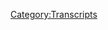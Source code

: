 {{DEFAULTSORT:
    #_TRANSCRIPT_0618:November 15, 2021
}}{{Transcript
    | title         = [[618: November 15, 2021]]
    | caption       = [https://knowledgefight.libsyn.com/618-november-15-2021 Listen to this episode on Libsyn]
    | episodeNumber = [[618: November 15, 2021|618]]
    | length        = 02:46:06
}}

{{MessageBox
    | header     = Warning: Bot Generated Content
    | text       = This transcript was automatically generated by transcription software and likely contains many mistakes and misattributions. Please check the audio for definitive quotes, attribution, and context.
    | image      = N3yvass4myg91.webp
    | imagewidth = 50px
    | id         = warning
}}

{{TranscriptBlock
    | name      = Unknown Speaker
    | timestamp = 00:00:00.000
    | text      = N-N-N-N-N-N-N-Knowledge Fight
}}

{{TranscriptBlock
    | name      = Unknown Speaker
    | timestamp = 00:00:12.880
    | text      = Dan and Jordan, I am SWEATING
}}

{{TranscriptBlock
    | name      = Unknown Speaker
    | timestamp = 00:00:17.920
    | text      = knowledgefight.com, it's time to pray
}}

{{TranscriptBlock
    | name      = Unknown Speaker
    | timestamp = 00:00:21.120
    | text      = I have great respect for knowledgefight
}}

{{TranscriptBlock
    | name      = Unknown Speaker
    | timestamp = 00:00:23.760
    | text      = knowledgefight
}}

{{TranscriptBlock
    | name      = Unknown Speaker
    | timestamp = 00:00:24.800
    | text      = I'm sick of them posing as if they're the good guys
}}

{{TranscriptBlock
    | name      = Unknown Speaker
    | timestamp = 00:00:27.120
    | text      = saying we are the bad guys
}}

{{TranscriptBlock
    | name      = Unknown Speaker
    | timestamp = 00:00:28.719
    | text      = knowledgefight
}}

{{TranscriptBlock
    | name      = Unknown Speaker
    | timestamp = 00:00:30.000
    | text      = Dan and Jordan, knowledgefight
}}

{{TranscriptBlock
    | name      = Unknown Speaker
    | timestamp = 00:00:32.159
    | text      = Riddle her, riddle her, riddle her
}}

{{TranscriptBlock
    | name      = Unknown Speaker
    | timestamp = 00:00:34.240
    | text      = I need, I need money
}}

{{TranscriptBlock
    | name      = Unknown Speaker
    | timestamp = 00:00:36.479
    | text      = Riddle her, riddle her, riddle her
}}

{{TranscriptBlock
    | name      = Unknown Speaker
    | timestamp = 00:00:39.280
    | text      = Andy and Kansas, Andy and, Andy and
}}

{{TranscriptBlock
    | name      = Unknown Speaker
    | timestamp = 00:00:42.159
    | text      = Stop it, Andy and, Andy and Kansas
}}

{{TranscriptBlock
    | name      = Unknown Speaker
    | timestamp = 00:00:44.640
    | text      = Andy, Andy, it's time to pray
}}

{{TranscriptBlock
    | name      = Unknown Speaker
    | timestamp = 00:00:47.039
    | text      = Andy and Kansas, you're on the air, thanks for holding
}}

{{TranscriptBlock
    | name      = Unknown Speaker
    | timestamp = 00:00:49.200
    | text      = Hello Alex, I'm a victim, calling in my huge fans
}}

{{TranscriptBlock
    | name      = Unknown Speaker
    | timestamp = 00:00:51.759
    | text      = I love your work
}}

{{TranscriptBlock
    | name      = Unknown Speaker
    | timestamp = 00:00:52.880
    | text      = knowledgefight
}}

{{TranscriptBlock
    | name      = Unknown Speaker
    | timestamp = 00:00:53.920
    | text      = N-N-N-N-N-Knowledgefight.com
}}

{{TranscriptBlock
    | name      = Unknown Speaker
    | timestamp = 00:00:56.960
    | text      = I love you
}}

{{TranscriptBlock
    | name      = Unknown Speaker
    | timestamp = 00:00:58.960
    | text      = Hey everybody, welcome back to Knowledgefight, I'm Dan
}}

{{TranscriptBlock
    | name      = Unknown Speaker
    | timestamp = 00:01:01.119
    | text      = I'm Jordan
}}

{{TranscriptBlock
    | name      = Unknown Speaker
    | timestamp = 00:01:01.679
    | text      = We're a couple dudes, like to sit around, worship at the altar of Selene, and talk a little bit about Alex Jones
}}

{{TranscriptBlock
    | name      = Unknown Speaker
    | timestamp = 00:01:06.000
    | text      = Oh indeed we are, Dan
}}

{{TranscriptBlock
    | name      = Unknown Speaker
    | timestamp = 00:01:07.280
    | text      = Jordan
}}

{{TranscriptBlock
    | name      = Unknown Speaker
    | timestamp = 00:01:07.760
    | text      = Dan
}}

{{TranscriptBlock
    | name      = Unknown Speaker
    | timestamp = 00:01:08.079
    | text      = Jordan
}}

{{TranscriptBlock
    | name      = Unknown Speaker
    | timestamp = 00:01:08.480
    | text      = I have a quick question for you, sir
}}

{{TranscriptBlock
    | name      = Unknown Speaker
    | timestamp = 00:01:09.920
    | text      = Sup
}}

{{TranscriptBlock
    | name      = Unknown Speaker
    | timestamp = 00:01:10.480
    | text      = What's your bright spot today?
}}

{{TranscriptBlock
    | name      = Unknown Speaker
    | timestamp = 00:01:11.439
    | text      = My bright spot today, Jordan, is I know, uh, uh, long time listeners will know that I have finished Survivor
}}

{{TranscriptBlock
    | name      = Unknown Speaker
    | timestamp = 00:01:16.799
    | text      = Indeed
}}

{{TranscriptBlock
    | name      = Unknown Speaker
    | timestamp = 00:01:17.200
    | text      = Uh, watched every season
}}

{{TranscriptBlock
    | name      = Unknown Speaker
    | timestamp = 00:01:18.640
    | text      = Right
}}

{{TranscriptBlock
    | name      = Unknown Speaker
    | timestamp = 00:01:18.959
    | text      = And now I'm watching the current
}}

{{TranscriptBlock
    | name      = Unknown Speaker
    | timestamp = 00:01:20.000
    | text      = I don't think you have to be that long of a listener for that one
}}

{{TranscriptBlock
    | name      = Unknown Speaker
    | timestamp = 00:01:22.159
    | text      = It did, it did happen quicker than, than I would like to admit
}}

{{TranscriptBlock
    | name      = Unknown Speaker
    | timestamp = 00:01:25.519
    | text      = Faster than the 500 Celsius
}}

{{TranscriptBlock
    | name      = Unknown Speaker
    | timestamp = 00:01:27.040
    | text      = Uh, yeah
}}

{{TranscriptBlock
    | name      = Unknown Speaker
    | timestamp = 00:01:29.599
    | text      = Anyways
}}

{{TranscriptBlock
    | name      = Unknown Speaker
    | timestamp = 00:01:30.400
    | text      = So my bright spot is, I've been looking around for something to fill that void, scratch the itch
}}

{{TranscriptBlock
    | name      = Unknown Speaker
    | timestamp = 00:01:35.760
    | text      = I've been watching some amazing race, and I think it stinks
}}

{{TranscriptBlock
    | name      = Unknown Speaker
    | timestamp = 00:01:38.159
    | text      = Sure
}}

{{TranscriptBlock
    | name      = Unknown Speaker
    | timestamp = 00:01:38.480
    | text      = I think it's disrespectful to travel, and I also hate everybody who's on it
}}

{{TranscriptBlock
    | name      = Unknown Speaker
    | timestamp = 00:01:43.200
    | text      = Pretty much everybody sucks
}}

{{TranscriptBlock
    | name      = Unknown Speaker
    | timestamp = 00:01:44.480
    | text      = These are good reasons
}}

{{TranscriptBlock
    | name      = Unknown Speaker
    | timestamp = 00:01:45.519
    | text      = Yeah, I did finally get to a season that has the Harlem Globetrotters in it though
}}

{{TranscriptBlock
    | name      = Unknown Speaker
    | timestamp = 00:01:49.120
    | text      = Aren't they amazing?
}}

{{TranscriptBlock
    | name      = Unknown Speaker
    | timestamp = 00:01:49.840
    | text      = They're pretty fun
}}

{{TranscriptBlock
    | name      = Unknown Speaker
    | timestamp = 00:01:50.480
    | text      = They're pretty great
}}

{{TranscriptBlock
    | name      = Unknown Speaker
    | timestamp = 00:01:51.280
    | text      = Yeah
}}

{{TranscriptBlock
    | name      = Unknown Speaker
    | timestamp = 00:01:51.599
    | text      = They're pretty great
}}

{{TranscriptBlock
    | name      = Unknown Speaker
    | timestamp = 00:01:52.239
    | text      = I like how they'll go to, like, other countries and then just do basketball tricks
}}

{{TranscriptBlock
    | name      = Unknown Speaker
    | timestamp = 00:01:55.920
    | text      = They're the best!
}}

{{TranscriptBlock
    | name      = Unknown Speaker
    | timestamp = 00:01:59.200
    | text      = They seem to genuinely like each other
}}

{{TranscriptBlock
    | name      = Unknown Speaker
    | timestamp = 00:02:01.359
    | text      = It's fantastic, they're great
}}

{{TranscriptBlock
    | name      = Unknown Speaker
    | timestamp = 00:02:02.719
    | text      = Uh, one of the episodes that I saw, one of the challenges was they had to sew a garment
}}

{{TranscriptBlock
    | name      = Unknown Speaker
    | timestamp = 00:02:07.760
    | text      = Yes
}}

{{TranscriptBlock
    | name      = Unknown Speaker
    | timestamp = 00:02:08.159
    | text      = And so they were in a garment workshop, and then the other one who's not doing the challenge is
}}

{{TranscriptBlock
    | name      = Unknown Speaker
    | timestamp = 00:02:12.400
    | text      = just doing basketball tricks, and everybody's loving it
}}

{{TranscriptBlock
    | name      = Unknown Speaker
    | timestamp = 00:02:15.199
    | text      = So much fun
}}

{{TranscriptBlock
    | name      = Unknown Speaker
    | timestamp = 00:02:15.759
    | text      = It's the best, it's the best
}}

{{TranscriptBlock
    | name      = Unknown Speaker
    | timestamp = 00:02:16.719
    | text      = Anyway, I don't like that show much, and I found the Australian version of Survivor
}}

{{TranscriptBlock
    | name      = Unknown Speaker
    | timestamp = 00:02:23.360
    | text      = Of course, of course
}}

{{TranscriptBlock
    | name      = Unknown Speaker
    | timestamp = 00:02:24.479
    | text      = The Australian Survivor is my bright spot
}}

{{TranscriptBlock
    | name      = Unknown Speaker
    | timestamp = 00:02:26.800
    | text      = I think it's fun, it's basically just Survivor but with Australian accents
}}

{{TranscriptBlock
    | name      = Unknown Speaker
    | timestamp = 00:02:31.360
    | text      = and none of the bullshit at this point
}}

{{TranscriptBlock
    | name      = Unknown Speaker
    | timestamp = 00:02:34.639
    | text      = None of the bullshit
}}

{{TranscriptBlock
    | name      = Unknown Speaker
    | timestamp = 00:02:35.599
    | text      = Yes, I've just started watching
}}

{{TranscriptBlock
    | name      = Unknown Speaker
    | timestamp = 00:02:37.120
    | text      = How many years back in this are you? Are you on season one?
}}

{{TranscriptBlock
    | name      = Unknown Speaker
    | timestamp = 00:02:39.840
    | text      = They only have a few seasons on Paramount Prime
}}

{{TranscriptBlock
    | name      = Unknown Speaker
    | timestamp = 00:02:43.840
    | text      = Gotcha
}}

{{TranscriptBlock
    | name      = Unknown Speaker
    | timestamp = 00:02:44.240
    | text      = Uh, plus or whatever, so I'm on season four, I think, is the first season that they have
}}

{{TranscriptBlock
    | name      = Unknown Speaker
    | timestamp = 00:02:48.479
    | text      = Okay, okay
}}

{{TranscriptBlock
    | name      = Unknown Speaker
    | timestamp = 00:02:49.120
    | text      = And I'm only a couple episodes in, but no twists
}}

{{TranscriptBlock
    | name      = Unknown Speaker
    | timestamp = 00:02:52.000
    | text      = No twists
}}

{{TranscriptBlock
    | name      = Unknown Speaker
    | timestamp = 00:02:53.039
    | text      = None
}}

{{TranscriptBlock
    | name      = Unknown Speaker
    | timestamp = 00:02:54.639
    | text      = I think that there's a hidden immunity idol, but that might be it
}}

{{TranscriptBlock
    | name      = Unknown Speaker
    | timestamp = 00:02:57.520
    | text      = This is Australia, we don't do twists here
}}

{{TranscriptBlock
    | name      = Unknown Speaker
    | timestamp = 00:03:00.400
    | text      = Straightforward, that's not a knife, this is a knife shit, okay?
}}

{{TranscriptBlock
    | name      = Unknown Speaker
    | timestamp = 00:03:04.080
    | text      = I found it very refreshing after the
}}

{{TranscriptBlock
    | name      = Unknown Speaker
    | timestamp = 00:03:07.439
    | text      = hundred different rule changes that have gone on on American Survivor
}}

{{TranscriptBlock
    | name      = Unknown Speaker
    | timestamp = 00:03:11.599
    | text      = Ah, you don't like Survivor, yeah?
}}

{{TranscriptBlock
    | name      = Unknown Speaker
    | timestamp = 00:03:13.360
    | text      = It's just, it's refreshing to see people playing the game that I remember
}}

{{TranscriptBlock
    | name      = Unknown Speaker
    | timestamp = 00:03:18.479
    | text      = It being the show loosely what I remember
}}

{{TranscriptBlock
    | name      = Unknown Speaker
    | timestamp = 00:03:21.599
    | text      = Sure
}}

{{TranscriptBlock
    | name      = Unknown Speaker
    | timestamp = 00:03:21.919
    | text      = So that's my bright spot, how about you?
}}

{{TranscriptBlock
    | name      = Unknown Speaker
    | timestamp = 00:03:23.520
    | text      = My bright spot, Dan, is, I just got to it, The War on Drugs released a new album
}}

{{TranscriptBlock
    | name      = Unknown Speaker
    | timestamp = 00:03:29.520
    | text      = and it's my bright spot because it's one, a very good album
}}

{{TranscriptBlock
    | name      = Unknown Speaker
    | timestamp = 00:03:32.639
    | text      = and two, because many people are describing The War on Drugs as one of the best rock bands
}}

{{TranscriptBlock
    | name      = Unknown Speaker
    | timestamp = 00:03:38.159
    | text      = currently today in the description, and this most recent album is absolutely a Willie Nelson album
}}

{{TranscriptBlock
    | name      = Unknown Speaker
    | timestamp = 00:03:44.080
    | text      = Can we just get a clean take of you saying that your bright spot is The War on Drugs?
}}

{{TranscriptBlock
    | name      = Unknown Speaker
    | timestamp = 00:03:48.159
    | text      = The War on Drugs!
}}

{{TranscriptBlock
    | name      = Unknown Speaker
    | timestamp = 00:03:50.159
    | text      = My bright spot is The War on Drugs, Dan
}}

{{TranscriptBlock
    | name      = Unknown Speaker
    | timestamp = 00:03:52.639
    | text      = I love incarcerating people who don't deserve it, my favorite
}}

{{TranscriptBlock
    | name      = Unknown Speaker
    | timestamp = 00:03:57.199
    | text      = Well, because that doesn't need to be taken totally out of context
}}

{{TranscriptBlock
    | name      = Unknown Speaker
    | timestamp = 00:04:02.240
    | text      = Yeah, no, it's a great album and it is 100% a Willie Nelson record
}}

{{TranscriptBlock
    | name      = Unknown Speaker
    | timestamp = 00:04:05.759
    | text      = Hmm, it's just a great old-time country album with more updated, you know, distortion
}}

{{TranscriptBlock
    | name      = Unknown Speaker
    | timestamp = 00:04:12.400
    | text      = That's basically it, but it's great!
}}

{{TranscriptBlock
    | name      = Unknown Speaker
    | timestamp = 00:04:13.680
    | text      = Nice!
}}

{{TranscriptBlock
    | name      = Unknown Speaker
    | timestamp = 00:04:14.080
    | text      = I love it!
}}

{{TranscriptBlock
    | name      = Unknown Speaker
    | timestamp = 00:04:15.439
    | text      = This is continuing in your tradition of giving music recommendations to the folks, and it's fun
}}

{{TranscriptBlock
    | name      = Unknown Speaker
    | timestamp = 00:04:22.560
    | text      = It is fun
}}

{{TranscriptBlock
    | name      = Unknown Speaker
    | timestamp = 00:04:23.199
    | text      = So, Jordan, today we have an interesting episode to go over
}}

{{TranscriptBlock
    | name      = Unknown Speaker
    | timestamp = 00:04:28.160
    | text      = I'm torn, I'm conflicted
}}

{{TranscriptBlock
    | name      = Unknown Speaker
    | timestamp = 00:04:29.839
    | text      = You're torn
}}

{{TranscriptBlock
    | name      = Unknown Speaker
    | timestamp = 00:04:30.639
    | text      = Yeah, because there's a part of me that recognizes that Alex just lost the Connecticut lawsuit
}}

{{TranscriptBlock
    | name      = Unknown Speaker
    | timestamp = 00:04:38.079
    | text      = Sandy Hook lawsuit by default
}}

{{TranscriptBlock
    | name      = Unknown Speaker
    | timestamp = 00:04:39.600
    | text      = Sure, you could say he's cold and ashamed, lying naked
}}

{{TranscriptBlock
    | name      = Unknown Speaker
    | timestamp = 00:04:43.920
    | text      = He's a brilliant?
}}

{{TranscriptBlock
    | name      = Unknown Speaker
    | timestamp = 00:04:44.720
    | text      = Yeah, he's all out of faith
}}

{{TranscriptBlock
    | name      = Unknown Speaker
    | timestamp = 00:04:47.519
    | text      = No, he's not, he's got plenty of faith left
}}

{{TranscriptBlock
    | name      = Unknown Speaker
    | timestamp = 00:04:49.439
    | text      = But, you know, we gotta cover the present day
}}

{{TranscriptBlock
    | name      = Unknown Speaker
    | timestamp = 00:04:53.600
    | text      = We gotta cover November 15th, 2021, Blackjack
}}

{{TranscriptBlock
    | name      = Unknown Speaker
    | timestamp = 00:04:56.319
    | text      = Blackjack
}}

{{TranscriptBlock
    | name      = Unknown Speaker
    | timestamp = 00:04:57.040
    | text      = You tricked me like a motherfucker
}}

{{TranscriptBlock
    | name      = Unknown Speaker
    | timestamp = 00:04:59.040
    | text      = But there's another part of me that wants to dig even deeper into the past
}}

{{TranscriptBlock
    | name      = Unknown Speaker
    | timestamp = 00:05:05.920
    | text      = I'm very conflicted, and I'm not sure what I'm gonna do
}}

{{TranscriptBlock
    | name      = Unknown Speaker
    | timestamp = 00:05:08.720
    | text      = But, before we find out
}}

{{TranscriptBlock
    | name      = Unknown Speaker
    | timestamp = 00:05:10.000
    | text      = Okay, oh my god
}}

{{TranscriptBlock
    | name      = Unknown Speaker
    | timestamp = 00:05:12.319
    | text      = Do not tease before the break
}}

{{TranscriptBlock
    | name      = Unknown Speaker
    | timestamp = 00:05:14.560
    | text      = How dare you?
}}

{{TranscriptBlock
    | name      = Unknown Speaker
    | timestamp = 00:05:15.680
    | text      = How fucking dare you?
}}

{{TranscriptBlock
    | name      = Unknown Speaker
    | timestamp = 00:05:18.480
    | text      = This is as close to a commercial break as we literally have, man
}}

{{TranscriptBlock
    | name      = Unknown Speaker
    | timestamp = 00:05:21.360
    | text      = Let's say hello to some moo-wonks
}}

{{TranscriptBlock
    | name      = Unknown Speaker
    | timestamp = 00:05:24.000
    | text      = First, help, I'm stuck in a policy wonk factory
}}

{{TranscriptBlock
    | name      = Unknown Speaker
    | timestamp = 00:05:26.560
    | text      = You're now a policy wonk
}}

{{TranscriptBlock
    | name      = Unknown Speaker
    | timestamp = 00:05:27.839
    | text      = I'm a policy wonk
}}

{{TranscriptBlock
    | name      = Unknown Speaker
    | timestamp = 00:05:28.800
    | text      = Thank you very much
}}

{{TranscriptBlock
    | name      = Unknown Speaker
    | timestamp = 00:05:29.839
    | text      = Next, chaotic asexual time crime Loki
}}

{{TranscriptBlock
    | name      = Unknown Speaker
    | timestamp = 00:05:32.240
    | text      = Thank you so much, you are now a policy wonk
}}

{{TranscriptBlock
    | name      = Unknown Speaker
    | timestamp = 00:05:34.079
    | text      = I'm a policy wonk
}}

{{TranscriptBlock
    | name      = Unknown Speaker
    | timestamp = 00:05:34.959
    | text      = Thank you very much
}}

{{TranscriptBlock
    | name      = Unknown Speaker
    | timestamp = 00:05:35.920
    | text      = Next, go tigers, red wings, lions, and pistons, down with Chicago sports
}}

{{TranscriptBlock
    | name      = Unknown Speaker
    | timestamp = 00:05:40.000
    | text      = Thank you so much, you are now a policy wonk
}}

{{TranscriptBlock
    | name      = Unknown Speaker
    | timestamp = 00:05:41.920
    | text      = I'm a policy wonk
}}

{{TranscriptBlock
    | name      = Unknown Speaker
    | timestamp = 00:05:43.120
    | text      = Interesting name
}}

{{TranscriptBlock
    | name      = Unknown Speaker
    | timestamp = 00:05:46.319
    | text      = Doesn't like Chicago sports
}}

{{TranscriptBlock
    | name      = Unknown Speaker
    | timestamp = 00:05:47.439
    | text      = I reluctantly thank you
}}

{{TranscriptBlock
    | name      = Unknown Speaker
    | timestamp = 00:05:50.079
    | text      = I didn't
}}

{{TranscriptBlock
    | name      = Unknown Speaker
    | timestamp = 00:05:50.959
    | text      = Yeah, yeah, I don't really have a position on that, but I should be against it
}}

{{TranscriptBlock
    | name      = Unknown Speaker
    | timestamp = 00:05:53.920
    | text      = because otherwise I'm gonna get beat up here on the streets of Chicago
}}

{{TranscriptBlock
    | name      = Unknown Speaker
    | timestamp = 00:05:58.480
    | text      = Yes
}}

{{TranscriptBlock
    | name      = Unknown Speaker
    | timestamp = 00:05:58.800
    | text      = The Blackhawks fans will get me
}}

{{TranscriptBlock
    | name      = Unknown Speaker
    | timestamp = 00:06:00.319
    | text      = Yes
}}

{{TranscriptBlock
    | name      = Unknown Speaker
    | timestamp = 00:06:01.199
    | text      = Next, Anna, thank you so much, you are now a policy wonk
}}

{{TranscriptBlock
    | name      = Unknown Speaker
    | timestamp = 00:06:03.439
    | text      = I'm a policy wonk
}}

{{TranscriptBlock
    | name      = Unknown Speaker
    | timestamp = 00:06:04.560
    | text      = Thanks, Anna
}}

{{TranscriptBlock
    | name      = Unknown Speaker
    | timestamp = 00:06:05.360
    | text      = Thank you
}}

{{TranscriptBlock
    | name      = Unknown Speaker
    | timestamp = 00:06:05.920
    | text      = And Justin, thank you so much, you are now a policy wonk
}}

{{TranscriptBlock
    | name      = Unknown Speaker
    | timestamp = 00:06:08.959
    | text      = I'm a policy wonk
}}

{{TranscriptBlock
    | name      = Unknown Speaker
    | timestamp = 00:06:10.000
    | text      = Thank you very much, Justin
}}

{{TranscriptBlock
    | name      = Unknown Speaker
    | timestamp = 00:06:11.360
    | text      = All right, Jordan, so here's the deal, here's the situation
}}

{{TranscriptBlock
    | name      = Unknown Speaker
    | timestamp = 00:06:13.759
    | text      = What is the deal or situation?
}}

{{TranscriptBlock
    | name      = Unknown Speaker
    | timestamp = 00:06:15.759
    | text      = I want to make a compromise, and that is we'll do the present day episode
}}

{{TranscriptBlock
    | name      = Unknown Speaker
    | timestamp = 00:06:21.439
    | text      = but I have an out of context drop from 1998
}}

{{TranscriptBlock
    | name      = Unknown Speaker
    | timestamp = 00:06:24.240
    | text      = Okay
}}

{{TranscriptBlock
    | name      = Unknown Speaker
    | timestamp = 00:06:28.560
    | text      = Here is an out of context drop
}}

{{TranscriptBlock
    | name      = Unknown Speaker
    | timestamp = 00:06:31.680
    | text      = From the very beginning
}}

{{TranscriptBlock
    | name      = Unknown Speaker
    | timestamp = 00:06:32.879
    | text      = From April 7th, 1998
}}

{{TranscriptBlock
    | name      = Unknown Speaker
    | timestamp = 00:06:35.680
    | text      = All right
}}

{{TranscriptBlock
    | name      = Unknown Speaker
    | timestamp = 00:06:36.639
    | text      = We're following the pattern of history, I am probably, good chance, 50% chance
}}

{{TranscriptBlock
    | name      = Unknown Speaker
    | timestamp = 00:06:46.160
    | text      = that I will be killed within the next five years
}}

{{TranscriptBlock
    | name      = Unknown Speaker
    | timestamp = 00:06:49.360
    | text      = I don't say this for theatrics, and I don't say this to scare you
}}

{{TranscriptBlock
    | name      = Unknown Speaker
    | timestamp = 00:06:52.079
    | text      = but we need to go ahead and be honest about where we're at in this group psychology realm
}}

{{TranscriptBlock
    | name      = Unknown Speaker
    | timestamp = 00:06:56.399
    | text      = Wow, 23 years of saying I will be murdered at any moment
}}

{{TranscriptBlock
    | name      = Unknown Speaker
    | timestamp = 00:07:02.800
    | text      = I am about to be killed
}}

{{TranscriptBlock
    | name      = Unknown Speaker
    | timestamp = 00:07:04.879
    | text      = Well, to be fair, I think coming up on the 23 anniversary
}}

{{TranscriptBlock
    | name      = Unknown Speaker
    | timestamp = 00:07:08.480
    | text      = What's the, what's the, is that the silver anniversary? Which one is that?
}}

{{TranscriptBlock
    | name      = Unknown Speaker
    | timestamp = 00:07:12.959
    | text      = Yeah, I think it's pearls
}}

{{TranscriptBlock
    | name      = Unknown Speaker
    | timestamp = 00:07:16.319
    | text      = I like that a lot, I think that's really fun
}}

{{TranscriptBlock
    | name      = Unknown Speaker
    | timestamp = 00:07:18.399
    | text      = but I do think in fairness to him, he said it was a 50% chance
}}

{{TranscriptBlock
    | name      = Unknown Speaker
    | timestamp = 00:07:21.519
    | text      = so maybe you just got lucky on that coin flip
}}

{{TranscriptBlock
    | name      = Unknown Speaker
    | timestamp = 00:07:23.360
    | text      = Sure, sure
}}

{{TranscriptBlock
    | name      = Unknown Speaker
    | timestamp = 00:07:24.160
    | text      = But he's not saying this for theatrics
}}

{{TranscriptBlock
    | name      = Unknown Speaker
    | timestamp = 00:07:26.879
    | text      = Is this like a quantum suicide situation where we're just living in the wrong universe
}}

{{TranscriptBlock
    | name      = Unknown Speaker
    | timestamp = 00:07:32.480
    | text      = where he keeps not dying on a 50-50 shot?
}}

{{TranscriptBlock
    | name      = Unknown Speaker
    | timestamp = 00:07:35.040
    | text      = It's possible
}}

{{TranscriptBlock
    | name      = Unknown Speaker
    | timestamp = 00:07:35.680
    | text      = Brutal
}}

{{TranscriptBlock
    | name      = Unknown Speaker
    | timestamp = 00:07:37.040
    | text      = I found some of these old episodes, bits of them
}}

{{TranscriptBlock
    | name      = Unknown Speaker
    | timestamp = 00:07:39.920
    | text      = Amazing
}}

{{TranscriptBlock
    | name      = Unknown Speaker
    | timestamp = 00:07:40.399
    | text      = From the late 90s and also a choice clip from this episode
}}

{{TranscriptBlock
    | name      = Unknown Speaker
    | timestamp = 00:07:45.120
    | text      = All right, this April 7th, 1998 episode has to do with him saying
}}

{{TranscriptBlock
    | name      = Unknown Speaker
    | timestamp = 00:07:48.480
    | text      = Hey, we gotta not, we gotta not drink, we gotta, we shouldn't party
}}

{{TranscriptBlock
    | name      = Unknown Speaker
    | timestamp = 00:07:54.160
    | text      = Not because it's wrong, but because we need to maintain our focus
}}

{{TranscriptBlock
    | name      = Unknown Speaker
    | timestamp = 00:07:56.959
    | text      = Listen, we need to keep our bodies pure, no supplements of any kind, nothing,
}}

{{TranscriptBlock
    | name      = Unknown Speaker
    | timestamp = 00:08:01.360
    | text      = nothing that could really do, you know, in the body is a temple
}}

{{TranscriptBlock
    | name      = Unknown Speaker
    | timestamp = 00:08:04.480
    | text      = Just what God gave us is good enough
}}

{{TranscriptBlock
    | name      = Unknown Speaker
    | timestamp = 00:08:07.279
    | text      = No tattoos, no nothing
}}

{{TranscriptBlock
    | name      = Unknown Speaker
    | timestamp = 00:08:08.879
    | text      = Uh, yeah, that tone has changed a little bit
}}

{{TranscriptBlock
    | name      = Unknown Speaker
    | timestamp = 00:08:11.360
    | text      = A little bit
}}

{{TranscriptBlock
    | name      = Unknown Speaker
    | timestamp = 00:08:12.800
    | text      = So I guess we gotta get to the present day
}}

{{TranscriptBlock
    | name      = Unknown Speaker
    | timestamp = 00:08:14.240
    | text      = All right
}}

{{TranscriptBlock
    | name      = Unknown Speaker
    | timestamp = 00:08:15.279
    | text      = Jordan, I don't want to do it
}}

{{TranscriptBlock
    | name      = Unknown Speaker
    | timestamp = 00:08:16.399
    | text      = Okay, then let's not do it
}}

{{TranscriptBlock
    | name      = Unknown Speaker
    | timestamp = 00:08:17.680
    | text      = Okay, so look, I'll, we have to do it
}}

{{TranscriptBlock
    | name      = Unknown Speaker
    | timestamp = 00:08:20.240
    | text      = Okay, well then let's do it
}}

{{TranscriptBlock
    | name      = Unknown Speaker
    | timestamp = 00:08:21.360
    | text      = We do have to, can we just put it off a little bit?
}}

{{TranscriptBlock
    | name      = Unknown Speaker
    | timestamp = 00:08:24.240
    | text      = I mean, let's not do it
}}

{{TranscriptBlock
    | name      = Unknown Speaker
    | timestamp = 00:08:25.120
    | text      = Let's put it off, we'll do it in a little bit
}}

{{TranscriptBlock
    | name      = Unknown Speaker
    | timestamp = 00:08:27.920
    | text      = In a little bit
}}

{{TranscriptBlock
    | name      = Unknown Speaker
    | timestamp = 00:08:28.879
    | text      = Are you double teasing before the break?
}}

{{TranscriptBlock
    | name      = Unknown Speaker
    | timestamp = 00:08:31.040
    | text      = First, like, I feel like, you know, Alex is in more legal trouble
}}

{{TranscriptBlock
    | name      = Unknown Speaker
    | timestamp = 00:08:34.879
    | text      = That's true
}}

{{TranscriptBlock
    | name      = Unknown Speaker
    | timestamp = 00:08:35.360
    | text      = So we should probably talk to Mark Bankston, the lead attorney
}}

{{TranscriptBlock
    | name      = Unknown Speaker
    | timestamp = 00:08:39.279
    | text      = Sure
}}

{{TranscriptBlock
    | name      = Unknown Speaker
    | timestamp = 00:08:39.519
    | text      = For the plaintiffs in the same case as he texts us
}}

{{TranscriptBlock
    | name      = Unknown Speaker
    | timestamp = 00:08:41.759
    | text      = Right, but there's no way we would get to do that
}}

{{TranscriptBlock
    | name      = Unknown Speaker
    | timestamp = 00:08:43.759
    | text      = We talked to him once and that seems like way outside of our
}}

{{TranscriptBlock
    | name      = Unknown Speaker
    | timestamp = 00:08:46.399
    | text      = That's overkill
}}

{{TranscriptBlock
    | name      = Unknown Speaker
    | timestamp = 00:08:46.639
    | text      = Yeah, yeah, yeah, that's outside of our ability
}}

{{TranscriptBlock
    | name      = Unknown Speaker
    | timestamp = 00:08:48.240
    | text      = Yeah, that would never happen
}}

{{TranscriptBlock
    | name      = Unknown Speaker
    | timestamp = 00:08:51.679
    | text      = Hey folks, we're thrilled to welcome back to the podcast
}}

{{TranscriptBlock
    | name      = Unknown Speaker
    | timestamp = 00:08:56.960
    | text      = A delightful guest, someone who the audience really took to
}}

{{TranscriptBlock
    | name      = Unknown Speaker
    | timestamp = 00:09:00.399
    | text      = Absolutely
}}

{{TranscriptBlock
    | name      = Unknown Speaker
    | timestamp = 00:09:02.000
    | text      = Fan favorite
}}

{{TranscriptBlock
    | name      = Unknown Speaker
    | timestamp = 00:09:02.960
    | text      = Someone who we do not deserve to be speaking to
}}

{{TranscriptBlock
    | name      = Unknown Speaker
    | timestamp = 00:09:05.840
    | text      = Let's be honest about all of that
}}

{{TranscriptBlock
    | name      = Unknown Speaker
    | timestamp = 00:09:08.480
    | text      = Lead counsel for the Sandy Hook families and their cases in the Texas courts
}}

{{TranscriptBlock
    | name      = Unknown Speaker
    | timestamp = 00:09:13.840
    | text      = Mark Bankston, welcome back
}}

{{TranscriptBlock
    | name      = Unknown Speaker
    | timestamp = 00:09:15.360
    | text      = Mark, good to be here
}}

{{TranscriptBlock
    | name      = Unknown Speaker
    | timestamp = 00:09:16.720
    | text      = Good to be home, gentlemen
}}

{{TranscriptBlock
    | name      = Unknown Speaker
    | timestamp = 00:09:19.440
    | text      = Thank you for coming back, it's awesome
}}

{{TranscriptBlock
    | name      = Unknown Speaker
    | timestamp = 00:09:23.039
    | text      = I'll tell you earlier today, after the big news and everything that was going on
}}

{{TranscriptBlock
    | name      = Unknown Speaker
    | timestamp = 00:09:27.440
    | text      = CNN invited one of us to come on and talk to them
}}

{{TranscriptBlock
    | name      = Unknown Speaker
    | timestamp = 00:09:30.799
    | text      = Speak to Anderson Cooper tonight in prime time
}}

{{TranscriptBlock
    | name      = Unknown Speaker
    | timestamp = 00:09:33.919
    | text      = And I told my partner, man, hey, I think you're gonna have to do it
}}

{{TranscriptBlock
    | name      = Unknown Speaker
    | timestamp = 00:09:36.159
    | text      = I got a knowledge fight tonight
}}

{{TranscriptBlock
    | name      = Unknown Speaker
    | timestamp = 00:09:38.799
    | text      = Once again, we have scooped Anderson Cooper
}}

{{TranscriptBlock
    | name      = Unknown Speaker
    | timestamp = 00:09:42.320
    | text      = Gotta do the big one
}}

{{TranscriptBlock
    | name      = Unknown Speaker
    | timestamp = 00:09:43.360
    | text      = Like, I'm not doing...
}}

{{TranscriptBlock
    | name      = Unknown Speaker
    | timestamp = 00:09:46.159
    | text      = Well, thank you, we appreciate you making time
}}

{{TranscriptBlock
    | name      = Unknown Speaker
    | timestamp = 00:09:48.080
    | text      = I mean, it's an intense stretch of time since we last spoke
}}

{{TranscriptBlock
    | name      = Unknown Speaker
    | timestamp = 00:09:52.399
    | text      = And then today, we're recording this on Monday
}}

{{TranscriptBlock
    | name      = Unknown Speaker
    | timestamp = 00:09:55.039
    | text      = Which is the day that the Connecticut default happened
}}

{{TranscriptBlock
    | name      = Unknown Speaker
    | timestamp = 00:09:59.120
    | text      = The great Connecticut default
}}

{{TranscriptBlock
    | name      = Unknown Speaker
    | timestamp = 00:10:00.240
    | text      = Yes, yeah, yeah, yeah
}}

{{TranscriptBlock
    | name      = Unknown Speaker
    | timestamp = 00:10:01.519
    | text      = That's what they're calling it
}}

{{TranscriptBlock
    | name      = Unknown Speaker
    | timestamp = 00:10:02.639
    | text      = So it's gotta be a whirlwind
}}

{{TranscriptBlock
    | name      = Unknown Speaker
    | timestamp = 00:10:05.759
    | text      = Well, you know, one thing that proves it is that
}}

{{TranscriptBlock
    | name      = Unknown Speaker
    | timestamp = 00:10:07.600
    | text      = What I was doing on this case for the last three years wasn't a fluke
}}

{{TranscriptBlock
    | name      = Unknown Speaker
    | timestamp = 00:10:10.399
    | text      = You know, it wasn't just some weird, random, off-the-reservation thing
}}

{{TranscriptBlock
    | name      = Unknown Speaker
    | timestamp = 00:10:14.639
    | text      = It wasn't some wild west shit that happened down in Texas
}}

{{TranscriptBlock
    | name      = Unknown Speaker
    | timestamp = 00:10:19.279
    | text      = This happened in the stoic state of Connecticut, you know
}}

{{TranscriptBlock
    | name      = Unknown Speaker
    | timestamp = 00:10:24.000
    | text      = I mean, they have a whole different way they run things up there
}}

{{TranscriptBlock
    | name      = Unknown Speaker
    | timestamp = 00:10:26.559
    | text      = And to see this happen there with another judge saying
}}

{{TranscriptBlock
    | name      = Unknown Speaker
    | timestamp = 00:10:30.559
    | text      = Yeah, this is beyond ridiculous
}}

{{TranscriptBlock
    | name      = Unknown Speaker
    | timestamp = 00:10:32.960
    | text      = This is farcical
}}

{{TranscriptBlock
    | name      = Unknown Speaker
    | timestamp = 00:10:33.679
    | text      = And I've let it be farcical for so long
}}

{{TranscriptBlock
    | name      = Unknown Speaker
    | timestamp = 00:10:36.559
    | text      = Just out of allowance on who the defendant is
}}

{{TranscriptBlock
    | name      = Unknown Speaker
    | timestamp = 00:10:39.039
    | text      = I'm just not wanting to say we railroaded this guy
}}

{{TranscriptBlock
    | name      = Unknown Speaker
    | timestamp = 00:10:41.440
    | text      = But it's been so farcical for so long and now it's finally the time
}}

{{TranscriptBlock
    | name      = Unknown Speaker
    | timestamp = 00:10:45.120
    | text      = Yeah, it's wild
}}

{{TranscriptBlock
    | name      = Unknown Speaker
    | timestamp = 00:10:46.000
    | text      = Yeah
}}

{{TranscriptBlock
    | name      = Unknown Speaker
    | timestamp = 00:10:46.320
    | text      = It's different judge, different plaintiff attorneys
}}

{{TranscriptBlock
    | name      = Unknown Speaker
    | timestamp = 00:10:50.799
    | text      = So there's so many different variables
}}

{{TranscriptBlock
    | name      = Unknown Speaker
    | timestamp = 00:10:53.200
    | text      = The only thing really that's similar between them is Alex and his behavior
}}

{{TranscriptBlock
    | name      = Unknown Speaker
    | timestamp = 00:10:57.840
    | text      = Yeah, the only constant is that
}}

{{TranscriptBlock
    | name      = Unknown Speaker
    | timestamp = 00:11:00.080
    | text      = I love that it reinforces my concept of
}}

{{TranscriptBlock
    | name      = Unknown Speaker
    | timestamp = 00:11:03.679
    | text      = If a thing happens, then this will happen because of it, you know?
}}

{{TranscriptBlock
    | name      = Unknown Speaker
    | timestamp = 00:11:08.000
    | text      = Like if you do the exact same thing in one court in Texas
}}

{{TranscriptBlock
    | name      = Unknown Speaker
    | timestamp = 00:11:12.000
    | text      = It will happen in another court if you do the exact same thing
}}

{{TranscriptBlock
    | name      = Unknown Speaker
    | timestamp = 00:11:15.840
    | text      = That's great
}}

{{TranscriptBlock
    | name      = Unknown Speaker
    | timestamp = 00:11:16.960
    | text      = We live in such a system that works like that
}}

{{TranscriptBlock
    | name      = Unknown Speaker
    | timestamp = 00:11:20.000
    | text      = Our world's been so fake for so long and so weird
}}

{{TranscriptBlock
    | name      = Unknown Speaker
    | timestamp = 00:11:23.679
    | text      = That you're not, yeah
}}

{{TranscriptBlock
    | name      = Unknown Speaker
    | timestamp = 00:11:24.639
    | text      = The idea of like a uniform field theory of law is insane
}}

{{TranscriptBlock
    | name      = Unknown Speaker
    | timestamp = 00:11:29.600
    | text      = Like, yeah
}}

{{TranscriptBlock
    | name      = Unknown Speaker
    | timestamp = 00:11:32.000
    | text      = I bet there isn't one
}}

{{TranscriptBlock
    | name      = Unknown Speaker
    | timestamp = 00:11:33.279
    | text      = It's just like once you get to a certain point of like
}}

{{TranscriptBlock
    | name      = Unknown Speaker
    | timestamp = 00:11:35.919
    | text      = I'm not playing ball
}}

{{TranscriptBlock
    | name      = Unknown Speaker
    | timestamp = 00:11:37.360
    | text      = Yeah, the judge takes offense
}}

{{TranscriptBlock
    | name      = Unknown Speaker
    | timestamp = 00:11:39.519
    | text      = You're honestly, you're absolutely right about that
}}

{{TranscriptBlock
    | name      = Unknown Speaker
    | timestamp = 00:11:41.279
    | text      = It's, I don't want to give anybody like the faith of
}}

{{TranscriptBlock
    | name      = Unknown Speaker
    | timestamp = 00:11:43.519
    | text      = Oh, we're, the legal field's doing kumbaya and we're all starting to
}}

{{TranscriptBlock
    | name      = Unknown Speaker
    | timestamp = 00:11:47.840
    | text      = No, no, like you have to understand that this is when
}}

{{TranscriptBlock
    | name      = Unknown Speaker
    | timestamp = 00:11:52.080
    | text      = You know, you go to the Westminster dog show and like a lot of people are going to have
}}

{{TranscriptBlock
    | name      = Unknown Speaker
    | timestamp = 00:11:55.039
    | text      = different opinions on judges of which dog is the nicest dog or whatever
}}

{{TranscriptBlock
    | name      = Unknown Speaker
    | timestamp = 00:11:58.720
    | text      = But if you just bring in a random mutt off the street with mange
}}

{{TranscriptBlock
    | name      = Unknown Speaker
    | timestamp = 00:12:01.919
    | text      = Like they're all going to go, ew, what's going on here?
}}

{{TranscriptBlock
    | name      = Unknown Speaker
    | timestamp = 00:12:04.559
    | text      = Like it doesn't even fit with their schema
}}

{{TranscriptBlock
    | name      = Unknown Speaker
    | timestamp = 00:12:06.320
    | text      = And when you have a defendant who comes in and treats the court
}}

{{TranscriptBlock
    | name      = Unknown Speaker
    | timestamp = 00:12:10.159
    | text      = Like just like as his own personal playground or whatever
}}

{{TranscriptBlock
    | name      = Unknown Speaker
    | timestamp = 00:12:13.120
    | text      = Like you're going to get the same reaction from people
}}

{{TranscriptBlock
    | name      = Unknown Speaker
    | timestamp = 00:12:14.799
    | text      = Yeah, and I think in doing some looking into like past
}}

{{TranscriptBlock
    | name      = Unknown Speaker
    | timestamp = 00:12:18.559
    | text      = examples of people who got hit with default judgments
}}

{{TranscriptBlock
    | name      = Unknown Speaker
    | timestamp = 00:12:21.519
    | text      = Like a lot of times, I think it happens to celebrities who don't want to
}}

{{TranscriptBlock
    | name      = Unknown Speaker
    | timestamp = 00:12:26.320
    | text      = have the unpleasantness of being in court
}}

{{TranscriptBlock
    | name      = Unknown Speaker
    | timestamp = 00:12:29.120
    | text      = Like Kelly's civil case
}}

{{TranscriptBlock
    | name      = Unknown Speaker
    | timestamp = 00:12:30.799
    | text      = Sure
}}

{{TranscriptBlock
    | name      = Unknown Speaker
    | timestamp = 00:12:31.200
    | text      = In a default judgment
}}

{{TranscriptBlock
    | name      = Unknown Speaker
    | timestamp = 00:12:32.480
    | text      = Right
}}

{{TranscriptBlock
    | name      = Unknown Speaker
    | timestamp = 00:12:32.879
    | text      = So I think that Alex's behavior kind of
}}

{{TranscriptBlock
    | name      = Unknown Speaker
    | timestamp = 00:12:35.840
    | text      = You know, it falls into the same sort of like, no, I don't want to do this
}}

{{TranscriptBlock
    | name      = Unknown Speaker
    | timestamp = 00:12:39.279
    | text      = Yeah
}}

{{TranscriptBlock
    | name      = Unknown Speaker
    | timestamp = 00:12:39.600
    | text      = So you've been researching a lot of those cases where celebrities just at one point
}}

{{TranscriptBlock
    | name      = Unknown Speaker
    | timestamp = 00:12:43.519
    | text      = or another decide the only way to win is not play and they just take off and leave
}}

{{TranscriptBlock
    | name      = Unknown Speaker
    | timestamp = 00:12:47.679
    | text      = Right
}}

{{TranscriptBlock
    | name      = Unknown Speaker
    | timestamp = 00:12:48.159
    | text      = What's what's really ironic about Jones's situation is he was there to play
}}

{{TranscriptBlock
    | name      = Unknown Speaker
    | timestamp = 00:12:52.080
    | text      = And he was trying to play whatever game he was going to play
}}

{{TranscriptBlock
    | name      = Unknown Speaker
    | timestamp = 00:12:55.919
    | text      = And it was so abhorrent and offensive to the court
}}

{{TranscriptBlock
    | name      = Unknown Speaker
    | timestamp = 00:12:59.120
    | text      = That even his behavior there, it wasn't
}}

{{TranscriptBlock
    | name      = Unknown Speaker
    | timestamp = 00:13:01.840
    | text      = You just don't see this that much
}}

{{TranscriptBlock
    | name      = Unknown Speaker
    | timestamp = 00:13:03.440
    | text      = You know, we talked about it a bit at these hearings of other cases where it's happened
}}

{{TranscriptBlock
    | name      = Unknown Speaker
    | timestamp = 00:13:07.519
    | text      = under pretty egregious circumstances
}}

{{TranscriptBlock
    | name      = Unknown Speaker
    | timestamp = 00:13:09.519
    | text      = But to see a really a first time we've seen a celebrity high profile case
}}

{{TranscriptBlock
    | name      = Unknown Speaker
    | timestamp = 00:13:14.320
    | text      = end in a default with not just the celebrity walking away
}}

{{TranscriptBlock
    | name      = Unknown Speaker
    | timestamp = 00:13:17.360
    | text      = Oh, yeah, like just not
}}

{{TranscriptBlock
    | name      = Unknown Speaker
    | timestamp = 00:13:19.200
    | text      = Like typically, they'll just not show up
}}

{{TranscriptBlock
    | name      = Unknown Speaker
    | timestamp = 00:13:21.200
    | text      = Yeah, exactly, they'll just not come into court
}}

{{TranscriptBlock
    | name      = Unknown Speaker
    | timestamp = 00:13:23.279
    | text      = Yeah, it is a bit like Alex was invited to play a game of chess and then he was like, wait,
}}

{{TranscriptBlock
    | name      = Unknown Speaker
    | timestamp = 00:13:28.960
    | text      = what if I ate chutes and ladders and shat it on your face?
}}

{{TranscriptBlock
    | name      = Unknown Speaker
    | timestamp = 00:13:32.240
    | text      = Does that count as a game?
}}

{{TranscriptBlock
    | name      = Unknown Speaker
    | timestamp = 00:13:33.759
    | text      = I'm going to mousetrap this, I'm going to set up a little mousetrap here
}}

{{TranscriptBlock
    | name      = Unknown Speaker
    | timestamp = 00:13:36.399
    | text      = I'm going to game a life and over on this side
}}

{{TranscriptBlock
    | name      = Unknown Speaker
    | timestamp = 00:13:38.399
    | text      = It's just there's not even playing the same sport
}}

{{TranscriptBlock
    | name      = Unknown Speaker
    | timestamp = 00:13:41.200
    | text      = Everything past Candyland is too confusing
}}

{{TranscriptBlock
    | name      = Unknown Speaker
    | timestamp = 00:13:44.320
    | text      = I'm playing four dimensional chess and Beatball at the same time
}}

{{TranscriptBlock
    | name      = Unknown Speaker
    | timestamp = 00:13:48.720
    | text      = This is Calvin Ball for god's sake
}}

{{TranscriptBlock
    | name      = Unknown Speaker
    | timestamp = 00:13:49.600
    | text      = I mean, you got to remember he's doing this in two different cases
}}

{{TranscriptBlock
    | name      = Unknown Speaker
    | timestamp = 00:13:52.799
    | text      = In two different places on two slightly different timelines
}}

{{TranscriptBlock
    | name      = Unknown Speaker
    | timestamp = 00:13:56.159
    | text      = And has to keep whatever shell game is happening
}}

{{TranscriptBlock
    | name      = Unknown Speaker
    | timestamp = 00:14:00.720
    | text      = Has to be kept up in both cases on a two to three month lag timeline to stay consistent
}}

{{TranscriptBlock
    | name      = Unknown Speaker
    | timestamp = 00:14:06.480
    | text      = And as you know, like day to day, he's not going to be able to stay consistent
}}

{{TranscriptBlock
    | name      = Unknown Speaker
    | timestamp = 00:14:09.919
    | text      = So what's really bizarre, though, is that you have both sets of cases
}}

{{TranscriptBlock
    | name      = Unknown Speaker
    | timestamp = 00:14:13.840
    | text      = And that the conduct that ended in default judgment was totally separate conduct
}}

{{TranscriptBlock
    | name      = Unknown Speaker
    | timestamp = 00:14:20.399
    | text      = It wasn't that, oh, what happened in Texas?
}}

{{TranscriptBlock
    | name      = Unknown Speaker
    | timestamp = 00:14:22.480
    | text      = And our discovery was so bad that we did stuff up there
}}

{{TranscriptBlock
    | name      = Unknown Speaker
    | timestamp = 00:14:25.600
    | text      = And it was totally different stuff
}}

{{TranscriptBlock
    | name      = Unknown Speaker
    | timestamp = 00:14:27.279
    | text      = And the real irony of it is so much of it is they would discover stuff going on up there
}}

{{TranscriptBlock
    | name      = Unknown Speaker
    | timestamp = 00:14:32.159
    | text      = That's affecting their discovery
}}

{{TranscriptBlock
    | name      = Unknown Speaker
    | timestamp = 00:14:33.440
    | text      = And I'd be like, honestly, I can't even brief that to my court
}}

{{TranscriptBlock
    | name      = Unknown Speaker
    | timestamp = 00:14:36.480
    | text      = Because I'm too busy telling them about the other stuff that's going on in my case
}}

{{TranscriptBlock
    | name      = Unknown Speaker
    | timestamp = 00:14:40.000
    | text      = You can't even keep up with it
}}

{{TranscriptBlock
    | name      = Unknown Speaker
    | timestamp = 00:14:42.000
    | text      = All this stuff you saw about Google Analytics and all the trial balances
}}

{{TranscriptBlock
    | name      = Unknown Speaker
    | timestamp = 00:14:46.320
    | text      = That they brought in some accountant who did a bunch of stuff that's all of that
}}

{{TranscriptBlock
    | name      = Unknown Speaker
    | timestamp = 00:14:49.919
    | text      = I never even got a chance to talk to that about my court
}}

{{TranscriptBlock
    | name      = Unknown Speaker
    | timestamp = 00:14:52.879
    | text      = We were done before that even happened
}}

{{TranscriptBlock
    | name      = Unknown Speaker
    | timestamp = 00:14:54.720
    | text      = And it's stunning that if I hadn't have gotten that default judgment that I got back in September
}}

{{TranscriptBlock
    | name      = Unknown Speaker
    | timestamp = 00:14:59.519
    | text      = There's absolutely no question I'd have it now just because it's unreal
}}

{{TranscriptBlock
    | name      = Unknown Speaker
    | timestamp = 00:15:04.639
    | text      = But yeah, the difference between the two cases is absolutely stunning
}}

{{TranscriptBlock
    | name      = Unknown Speaker
    | timestamp = 00:15:07.679
    | text      = That he has two very different styles of law and he lost them both
}}

{{TranscriptBlock
    | name      = Unknown Speaker
    | timestamp = 00:15:10.960
    | text      = But the behavior, you're saying it's different behavior that caused the default judgment
}}

{{TranscriptBlock
    | name      = Unknown Speaker
    | timestamp = 00:15:15.440
    | text      = But they're like related, they're like family, they're like cousins of each other
}}

{{TranscriptBlock
    | name      = Unknown Speaker
    | timestamp = 00:15:20.639
    | text      = They are cousins
}}

{{TranscriptBlock
    | name      = Unknown Speaker
    | timestamp = 00:15:22.080
    | text      = They are cousins, it's the same sort of obstinateness kind of
}}

{{TranscriptBlock
    | name      = Unknown Speaker
    | timestamp = 00:15:26.159
    | text      = Yes, but it is in Connecticut
}}

{{TranscriptBlock
    | name      = Unknown Speaker
    | timestamp = 00:15:32.240
    | text      = Things work on, I guess when you're in Connecticut and you're having to litigate there
}}

{{TranscriptBlock
    | name      = Unknown Speaker
    | timestamp = 00:15:36.240
    | text      = There's a pretty high set of demands
}}

{{TranscriptBlock
    | name      = Unknown Speaker
    | timestamp = 00:15:37.679
    | text      = You've got to keep the briefs coming in on a really regular period
}}

{{TranscriptBlock
    | name      = Unknown Speaker
    | timestamp = 00:15:40.399
    | text      = They're really regimented, you're showing up at monthly status conferences
}}

{{TranscriptBlock
    | name      = Unknown Speaker
    | timestamp = 00:15:43.279
    | text      = They're actually having to work really hard to try to keep their heads above water in Connecticut
}}

{{TranscriptBlock
    | name      = Unknown Speaker
    | timestamp = 00:15:47.279
    | text      = In Texas, you can go long periods where you're not before the court
}}

{{TranscriptBlock
    | name      = Unknown Speaker
    | timestamp = 00:15:50.399
    | text      = And if you're a bad litigator, you can get yourself into some enormous holes during those periods of time
}}

{{TranscriptBlock
    | name      = Unknown Speaker
    | timestamp = 00:15:55.600
    | text      = And I imagine COVID didn't help also
}}

{{TranscriptBlock
    | name      = Unknown Speaker
    | timestamp = 00:15:57.840
    | text      = Not at all, right
}}

{{TranscriptBlock
    | name      = Unknown Speaker
    | timestamp = 00:15:58.799
    | text      = Yeah, that wasn't good for them either
}}

{{TranscriptBlock
    | name      = Unknown Speaker
    | timestamp = 00:16:00.480
    | text      = But what was stunning about it is in Texas, their transgressions are mostly just an abject
}}

{{TranscriptBlock
    | name      = Unknown Speaker
    | timestamp = 00:16:08.559
    | text      = Not even just a refusal, but just didn't even show up to play kind of ideas of discovery
}}

{{TranscriptBlock
    | name      = Unknown Speaker
    | timestamp = 00:16:12.480
    | text      = They didn't answer the discovery
}}

{{TranscriptBlock
    | name      = Unknown Speaker
    | timestamp = 00:16:13.759
    | text      = The court would order them to do something, they just flat out wouldn't do it
}}

{{TranscriptBlock
    | name      = Unknown Speaker
    | timestamp = 00:16:16.559
    | text      = And then they'd expect to show up in the next hearing and everything would be okay
}}

{{TranscriptBlock
    | name      = Unknown Speaker
    | timestamp = 00:16:19.360
    | text      = In Connecticut, they actually tried to do the stuff
}}

{{TranscriptBlock
    | name      = Unknown Speaker
    | timestamp = 00:16:22.320
    | text      = And that's actually maybe what got them in more trouble
}}

{{TranscriptBlock
    | name      = Unknown Speaker
    | timestamp = 00:16:24.480
    | text      = It just took longer, is that the stuff they did was really absurd
}}

{{TranscriptBlock
    | name      = Unknown Speaker
    | timestamp = 00:16:28.240
    | text      = And so it's really the offense and disrespect in Texas was really something
}}

{{TranscriptBlock
    | name      = Unknown Speaker
    | timestamp = 00:16:35.360
    | text      = But the absolute clown show that was what they tried to fix the situation in Connecticut
}}

{{TranscriptBlock
    | name      = Unknown Speaker
    | timestamp = 00:16:40.879
    | text      = Was maybe even worse
}}

{{TranscriptBlock
    | name      = Unknown Speaker
    | timestamp = 00:16:42.960
    | text      = So in Connecticut, they demanded, I don't know, bank records
}}

{{TranscriptBlock
    | name      = Unknown Speaker
    | timestamp = 00:16:46.399
    | text      = And he gave them a shoe or something
}}

{{TranscriptBlock
    | name      = Unknown Speaker
    | timestamp = 00:16:49.759
    | text      = No, no, look, all I can speak of is from what's in the public pleadings
}}

{{TranscriptBlock
    | name      = Unknown Speaker
    | timestamp = 00:16:53.679
    | text      = What ended up in Connecticut
}}

{{TranscriptBlock
    | name      = Unknown Speaker
    | timestamp = 00:16:55.440
    | text      = But from what is stated in those pleadings, from what I can gather from what is stated there
}}

{{TranscriptBlock
    | name      = Unknown Speaker
    | timestamp = 00:16:59.919
    | text      = Is that they were asked to have their accountant, their QuickBooks person
}}

{{TranscriptBlock
    | name      = Unknown Speaker
    | timestamp = 00:17:03.519
    | text      = Press the button on QuickBooks that produces the subsidiary ledgers
}}

{{TranscriptBlock
    | name      = Unknown Speaker
    | timestamp = 00:17:06.319
    | text      = And all of the financial trial balances for the company
}}

{{TranscriptBlock
    | name      = Unknown Speaker
    | timestamp = 00:17:08.799
    | text      = And then they said, here they are, here's what you gave you
}}

{{TranscriptBlock
    | name      = Unknown Speaker
    | timestamp = 00:17:11.359
    | text      = And then a little bit later on, they discovered
}}

{{TranscriptBlock
    | name      = Unknown Speaker
    | timestamp = 00:17:13.519
    | text      = Because of some weird irregularities in there
}}

{{TranscriptBlock
    | name      = Unknown Speaker
    | timestamp = 00:17:15.680
    | text      = The N-4s had to admit, well, actually we printed that button
}}

{{TranscriptBlock
    | name      = Unknown Speaker
    | timestamp = 00:17:18.400
    | text      = And then we gave it to an accountant
}}

{{TranscriptBlock
    | name      = Unknown Speaker
    | timestamp = 00:17:20.240
    | text      = And then that accountant, well, he said that the figures were misleading
}}

{{TranscriptBlock
    | name      = Unknown Speaker
    | timestamp = 00:17:25.680
    | text      = So he changed the figures
}}

{{TranscriptBlock
    | name      = Unknown Speaker
    | timestamp = 00:17:28.960
    | text      = I believe the technical term for accounting that is cooking them
}}

{{TranscriptBlock
    | name      = Unknown Speaker
    | timestamp = 00:17:33.039
    | text      = And you see those figures
}}

{{TranscriptBlock
    | name      = Unknown Speaker
    | timestamp = 00:17:35.200
    | text      = But now these are accurate figures, the one he gave you
}}

{{TranscriptBlock
    | name      = Unknown Speaker
    | timestamp = 00:17:38.559
    | text      = And they had never disclosed that these accountant had touched this side
}}

{{TranscriptBlock
    | name      = Unknown Speaker
    | timestamp = 00:17:42.079
    | text      = I'd been all over these books
}}

{{TranscriptBlock
    | name      = Unknown Speaker
    | timestamp = 00:17:43.920
    | text      = And like all of a sudden they had been sitting at deposition
}}

{{TranscriptBlock
    | name      = Unknown Speaker
    | timestamp = 00:17:46.319
    | text      = Where they're asking the lady, these are the files that you produced
}}

{{TranscriptBlock
    | name      = Unknown Speaker
    | timestamp = 00:17:48.960
    | text      = So you clicked out of QuickBooks
}}

{{TranscriptBlock
    | name      = Unknown Speaker
    | timestamp = 00:17:50.000
    | text      = She's like, yeah, I think so
}}

{{TranscriptBlock
    | name      = Unknown Speaker
    | timestamp = 00:17:51.200
    | text      = Council's sitting right there
}}

{{TranscriptBlock
    | name      = Unknown Speaker
    | timestamp = 00:17:52.160
    | text      = He knew he gave them to the accountant
}}

{{TranscriptBlock
    | name      = Unknown Speaker
    | timestamp = 00:17:53.920
    | text      = And like nobody says anything
}}

{{TranscriptBlock
    | name      = Unknown Speaker
    | timestamp = 00:17:56.480
    | text      = And I'm just sitting there reading these public records of this
}}

{{TranscriptBlock
    | name      = Unknown Speaker
    | timestamp = 00:17:59.119
    | text      = And just stunned that this stuff's happened
}}

{{TranscriptBlock
    | name      = Unknown Speaker
    | timestamp = 00:18:01.119
    | text      = So I was listening to these hearings about what's going on in there
}}

{{TranscriptBlock
    | name      = Unknown Speaker
    | timestamp = 00:18:04.160
    | text      = I'm like, honestly, like again, the difference between the two forums
}}

{{TranscriptBlock
    | name      = Unknown Speaker
    | timestamp = 00:18:08.720
    | text      = Those guys are lucky they didn't even try to pull that stuff down in Texas
}}

{{TranscriptBlock
    | name      = Unknown Speaker
    | timestamp = 00:18:11.839
    | text      = Because I would have, oh my god
}}

{{TranscriptBlock
    | name      = Unknown Speaker
    | timestamp = 00:18:13.359
    | text      = Your honor, your honor, your honor
}}

{{TranscriptBlock
    | name      = Unknown Speaker
    | timestamp = 00:18:15.359
    | text      = We had all of this money that was covered in like filth and dirt
}}

{{TranscriptBlock
    | name      = Unknown Speaker
    | timestamp = 00:18:21.519
    | text      = So before we gave it to you, we sent it to a washing machine
}}

{{TranscriptBlock
    | name      = Unknown Speaker
    | timestamp = 00:18:25.680
    | text      = I don't understand what the problem is here
}}

{{TranscriptBlock
    | name      = Unknown Speaker
    | timestamp = 00:18:27.759
    | text      = We didn't want to give you dirty money
}}

{{TranscriptBlock
    | name      = Unknown Speaker
    | timestamp = 00:18:29.440
    | text      = It's a problem
}}

{{TranscriptBlock
    | name      = Unknown Speaker
    | timestamp = 00:18:30.880
    | text      = I'm glad you brought that up actually
}}

{{TranscriptBlock
    | name      = Unknown Speaker
    | timestamp = 00:18:33.839
    | text      = Because that was one of Alex's big defenses on his show today
}}

{{TranscriptBlock
    | name      = Unknown Speaker
    | timestamp = 00:18:39.200
    | text      = When he was responding to the default judgment in Connecticut
}}

{{TranscriptBlock
    | name      = Unknown Speaker
    | timestamp = 00:18:43.440
    | text      = It was that, oh, they said I didn't give them bank records
}}

{{TranscriptBlock
    | name      = Unknown Speaker
    | timestamp = 00:18:46.720
    | text      = I gave them a spreadsheet
}}

{{TranscriptBlock
    | name      = Unknown Speaker
    | timestamp = 00:18:50.640
    | text      = So it's interesting to hear that the reality is
}}

{{TranscriptBlock
    | name      = Unknown Speaker
    | timestamp = 00:18:54.720
    | text      = They had changed some numbers
}}

{{TranscriptBlock
    | name      = Unknown Speaker
    | timestamp = 00:18:56.160
    | text      = I gave them a spreadsheet covered in whiteout
}}

{{TranscriptBlock
    | name      = Unknown Speaker
    | timestamp = 00:18:58.559
    | text      = That's the best out
}}

{{TranscriptBlock
    | name      = Unknown Speaker
    | timestamp = 00:19:00.480
    | text      = I mean, and look, I want to make clear too
}}

{{TranscriptBlock
    | name      = Unknown Speaker
    | timestamp = 00:19:02.160
    | text      = Just for people who are listening here
}}

{{TranscriptBlock
    | name      = Unknown Speaker
    | timestamp = 00:19:03.759
    | text      = When I say that I'm reading the public records
}}

{{TranscriptBlock
    | name      = Unknown Speaker
    | timestamp = 00:19:05.599
    | text      = And I'm telling you about what's going on in Connecticut
}}

{{TranscriptBlock
    | name      = Unknown Speaker
    | timestamp = 00:19:07.519
    | text      = Realize one, I don't represent those Connecticut plaintiffs
}}

{{TranscriptBlock
    | name      = Unknown Speaker
    | timestamp = 00:19:10.160
    | text      = But the docket's online
}}

{{TranscriptBlock
    | name      = Unknown Speaker
    | timestamp = 00:19:12.000
    | text      = You can read all the documents
}}

{{TranscriptBlock
    | name      = Unknown Speaker
    | timestamp = 00:19:12.960
    | text      = And when I say I'm reading from public record
}}

{{TranscriptBlock
    | name      = Unknown Speaker
    | timestamp = 00:19:14.400
    | text      = What I'm describing to you about an accountant going out
}}

{{TranscriptBlock
    | name      = Unknown Speaker
    | timestamp = 00:19:17.759
    | text      = And then making the numbers that were misleading turn correct
}}

{{TranscriptBlock
    | name      = Unknown Speaker
    | timestamp = 00:19:20.799
    | text      = That's not taken from the plaintiff's pleadings
}}

{{TranscriptBlock
    | name      = Unknown Speaker
    | timestamp = 00:19:22.480
    | text      = That's taken from Infowars pleadings
}}

{{TranscriptBlock
    | name      = Unknown Speaker
    | timestamp = 00:19:24.160
    | text      = Right, like you read Infowars pleadings
}}

{{TranscriptBlock
    | name      = Unknown Speaker
    | timestamp = 00:19:25.920
    | text      = And that's what they say they did
}}

{{TranscriptBlock
    | name      = Unknown Speaker
    | timestamp = 00:19:28.240
    | text      = And so I don't feel like I'm telling tales out of school or anything
}}

{{TranscriptBlock
    | name      = Unknown Speaker
    | timestamp = 00:19:31.680
    | text      = Like that's literally what they're telling the public they did
}}

{{TranscriptBlock
    | name      = Unknown Speaker
    | timestamp = 00:19:33.920
    | text      = That's a little crime between friends
}}

{{TranscriptBlock
    | name      = Unknown Speaker
    | timestamp = 00:19:35.920
    | text      = Come on, we're all buddies here
}}

{{TranscriptBlock
    | name      = Unknown Speaker
    | timestamp = 00:19:38.559
    | text      = I don't know
}}

{{TranscriptBlock
    | name      = Unknown Speaker
    | timestamp = 00:19:41.119
    | text      = None of that looks above board to me
}}

{{TranscriptBlock
    | name      = Unknown Speaker
    | timestamp = 00:19:42.799
    | text      = Like I don't know exactly what's going on
}}

{{TranscriptBlock
    | name      = Unknown Speaker
    | timestamp = 00:19:44.880
    | text      = But what I do know is at the end of the day
}}

{{TranscriptBlock
    | name      = Unknown Speaker
    | timestamp = 00:19:46.640
    | text      = They just did not produce the things that the court wanted them to produce
}}

{{TranscriptBlock
    | name      = Unknown Speaker
    | timestamp = 00:19:49.519
    | text      = And they can't do that
}}

{{TranscriptBlock
    | name      = Unknown Speaker
    | timestamp = 00:19:50.240
    | text      = Now in Connecticut that seemed to take kind of forever to reach that point
}}

{{TranscriptBlock
    | name      = Unknown Speaker
    | timestamp = 00:19:53.680
    | text      = Because they really do get a lot of procedural safeguards
}}

{{TranscriptBlock
    | name      = Unknown Speaker
    | timestamp = 00:19:56.079
    | text      = In Texas we still have hanging trees outside the courthouse
}}

{{TranscriptBlock
    | name      = Unknown Speaker
    | timestamp = 00:19:58.480
    | text      = Like we still remember
}}

{{TranscriptBlock
    | name      = Unknown Speaker
    | timestamp = 00:20:00.880
    | text      = You don't mess around
}}

{{TranscriptBlock
    | name      = Unknown Speaker
    | timestamp = 00:20:02.240
    | text      = They're not operational
}}

{{TranscriptBlock
    | name      = Unknown Speaker
    | timestamp = 00:20:04.319
    | text      = No we're not using them
}}

{{TranscriptBlock
    | name      = Unknown Speaker
    | timestamp = 00:20:06.240
    | text      = But we don't agree now
}}

{{TranscriptBlock
    | name      = Unknown Speaker
    | timestamp = 00:20:07.759
    | text      = Yet
}}

{{TranscriptBlock
    | name      = Unknown Speaker
    | timestamp = 00:20:08.319
    | text      = Yet
}}

{{TranscriptBlock
    | name      = Unknown Speaker
    | timestamp = 00:20:08.640
    | text      = And like I'm not I'm not kidding
}}

{{TranscriptBlock
    | name      = Unknown Speaker
    | timestamp = 00:20:10.079
    | text      = You go into the Austin courthouse
}}

{{TranscriptBlock
    | name      = Unknown Speaker
    | timestamp = 00:20:12.559
    | text      = You go into like I mean Houston's got a place in a different one now
}}

{{TranscriptBlock
    | name      = Unknown Speaker
    | timestamp = 00:20:15.119
    | text      = But they're not Austin courthouse where he's going to be where I grew up in Fort Bend
}}

{{TranscriptBlock
    | name      = Unknown Speaker
    | timestamp = 00:20:18.720
    | text      = You look outside the direct window of the courthouse you are
}}

{{TranscriptBlock
    | name      = Unknown Speaker
    | timestamp = 00:20:21.680
    | text      = And there is a giant oak tree with a straight you know horizontal branch that's been trained that way
}}

{{TranscriptBlock
    | name      = Unknown Speaker
    | timestamp = 00:20:26.559
    | text      = And that like that brand you know what that is
}}

{{TranscriptBlock
    | name      = Unknown Speaker
    | timestamp = 00:20:28.720
    | text      = Yeah
}}

{{TranscriptBlock
    | name      = Unknown Speaker
    | timestamp = 00:20:29.200
    | text      = And it's this weird imposing legacy of the Texas legal system staring you in the face
}}

{{TranscriptBlock
    | name      = Unknown Speaker
    | timestamp = 00:20:33.839
    | text      = And day to day to day it stares in the face of like
}}

{{TranscriptBlock
    | name      = Unknown Speaker
    | timestamp = 00:20:36.960
    | text      = We're murderers
}}

{{TranscriptBlock
    | name      = Unknown Speaker
    | timestamp = 00:20:38.079
    | text      = We're Texas
}}

{{TranscriptBlock
    | name      = Unknown Speaker
    | timestamp = 00:20:38.720
    | text      = Well I mean that too but also mostly just largely alienated and disenfranchised
}}

{{TranscriptBlock
    | name      = Unknown Speaker
    | timestamp = 00:20:44.720
    | text      = And not people who have the power of the state arrayed against him in perhaps unjust ways
}}

{{TranscriptBlock
    | name      = Unknown Speaker
    | timestamp = 00:20:49.200
    | text      = Sure
}}

{{TranscriptBlock
    | name      = Unknown Speaker
    | timestamp = 00:20:49.440
    | text      = The fact that Alex Jones is gonna have to spend two weeks in that courtroom looking out that window
}}

{{TranscriptBlock
    | name      = Unknown Speaker
    | timestamp = 00:20:53.680
    | text      = Is you know that's a good feeling that he has to be in that courtroom
}}

{{TranscriptBlock
    | name      = Unknown Speaker
    | timestamp = 00:20:58.240
    | text      = Oh I believe it
}}

{{TranscriptBlock
    | name      = Unknown Speaker
    | timestamp = 00:20:58.960
    | text      = It's an imposing place to be
}}

{{TranscriptBlock
    | name      = Unknown Speaker
    | timestamp = 00:21:00.640
    | text      = I don't know if y'all have seen the interior of that place
}}

{{TranscriptBlock
    | name      = Unknown Speaker
    | timestamp = 00:21:02.559
    | text      = Like there is there is aggressive imagery all over that courthouse
}}

{{TranscriptBlock
    | name      = Unknown Speaker
    | timestamp = 00:21:06.960
    | text      = It is a scary courtroom to be in
}}

{{TranscriptBlock
    | name      = Unknown Speaker
    | timestamp = 00:21:09.200
    | text      = Especially especially when you're in a in a disadvantageous situation perhaps
}}

{{TranscriptBlock
    | name      = Unknown Speaker
    | timestamp = 00:21:13.759
    | text      = Yeah when you got default judgment against you and a jury's gonna assess you
}}

{{TranscriptBlock
    | name      = Unknown Speaker
    | timestamp = 00:21:16.640
    | text      = Yeah and I was I was looking into it and it's the the rules in Texas
}}

{{TranscriptBlock
    | name      = Unknown Speaker
    | timestamp = 00:21:21.279
    | text      = If I'm not mistaken are that you have 14 days
}}

{{TranscriptBlock
    | name      = Unknown Speaker
    | timestamp = 00:21:24.160
    | text      = Is that right to like try and get a default judgment put aside
}}

{{TranscriptBlock
    | name      = Unknown Speaker
    | timestamp = 00:21:28.160
    | text      = Ah no you're not not quite right on that
}}

{{TranscriptBlock
    | name      = Unknown Speaker
    | timestamp = 00:21:29.920
    | text      = Okay so you would be correct if the idea was he just didn't answer the lawsuit and I filed
}}

{{TranscriptBlock
    | name      = Unknown Speaker
    | timestamp = 00:21:34.559
    | text      = a default judgment it was entered then he found out and it's he's got 14 days to get up there
}}

{{TranscriptBlock
    | name      = Unknown Speaker
    | timestamp = 00:21:37.920
    | text      = Oh okay
}}

{{TranscriptBlock
    | name      = Unknown Speaker
    | timestamp = 00:21:38.720
    | text      = And say no I want to defend the suit
}}

{{TranscriptBlock
    | name      = Unknown Speaker
    | timestamp = 00:21:40.400
    | text      = He he really only has one for for kind of get inside baseball
}}

{{TranscriptBlock
    | name      = Unknown Speaker
    | timestamp = 00:21:43.519
    | text      = He really only has one appellate option for challenging these default judgments
}}

{{TranscriptBlock
    | name      = Unknown Speaker
    | timestamp = 00:21:48.480
    | text      = And in Texas that's an emergency appeal known as a mandamus
}}

{{TranscriptBlock
    | name      = Unknown Speaker
    | timestamp = 00:21:52.160
    | text      = We have a weird name for it
}}

{{TranscriptBlock
    | name      = Unknown Speaker
    | timestamp = 00:21:53.839
    | text      = And a lousy mandamus
}}

{{TranscriptBlock
    | name      = Unknown Speaker
    | timestamp = 00:21:55.920
    | text      = Right exactly
}}

{{TranscriptBlock
    | name      = Unknown Speaker
    | timestamp = 00:21:57.200
    | text      = I've heard that term used a lot by sovereign citizens
}}

{{TranscriptBlock
    | name      = Unknown Speaker
    | timestamp = 00:22:00.240
    | text      = Sure
}}

{{TranscriptBlock
    | name      = Unknown Speaker
    | timestamp = 00:22:00.640
    | text      = Yes
}}

{{TranscriptBlock
    | name      = Unknown Speaker
    | timestamp = 00:22:01.359
    | text      = A writ of mandamus
}}

{{TranscriptBlock
    | name      = Unknown Speaker
    | timestamp = 00:22:03.680
    | text      = It's one of those like classical 18th century terms that like
}}

{{TranscriptBlock
    | name      = Unknown Speaker
    | timestamp = 00:22:06.960
    | text      = were only involved when ship captains were involved in suit
}}

{{TranscriptBlock
    | name      = Unknown Speaker
    | timestamp = 00:22:10.480
    | text      = Yeah it's weird
}}

{{TranscriptBlock
    | name      = Unknown Speaker
    | timestamp = 00:22:11.119
    | text      = Maritime law
}}

{{TranscriptBlock
    | name      = Unknown Speaker
    | timestamp = 00:22:12.319
    | text      = Yes maritime law stuff
}}

{{TranscriptBlock
    | name      = Unknown Speaker
    | timestamp = 00:22:14.000
    | text      = But but yeah so it's an emergency appeal they don't even necessarily the court
}}

{{TranscriptBlock
    | name      = Unknown Speaker
    | timestamp = 00:22:16.880
    | text      = of appeals doesn't even have to take it up if they don't want to
}}

{{TranscriptBlock
    | name      = Unknown Speaker
    | timestamp = 00:22:19.359
    | text      = It doesn't really stop the case or anything so their appeals options are low
}}

{{TranscriptBlock
    | name      = Unknown Speaker
    | timestamp = 00:22:22.720
    | text      = But they do get a shot at that um that that clock is running out very quickly
}}

{{TranscriptBlock
    | name      = Unknown Speaker
    | timestamp = 00:22:27.920
    | text      = Sure sure I was curious about that because it seemed like
}}

{{TranscriptBlock
    | name      = Unknown Speaker
    | timestamp = 00:22:31.440
    | text      = it would be bizarre it would be bizarre to me if like
}}

{{TranscriptBlock
    | name      = Unknown Speaker
    | timestamp = 00:22:34.240
    | text      = he didn't try and do something like that you know trying to feel
}}

{{TranscriptBlock
    | name      = Unknown Speaker
    | timestamp = 00:22:37.599
    | text      = I mean there is a time limit on it so he's not too great at keeping up with those
}}

{{TranscriptBlock
    | name      = Unknown Speaker
    | timestamp = 00:22:42.240
    | text      = But I think he likes rising too
}}

{{TranscriptBlock
    | name      = Unknown Speaker
    | timestamp = 00:22:44.240
    | text      = That's true that's true
}}

{{TranscriptBlock
    | name      = Unknown Speaker
    | timestamp = 00:22:45.680
    | text      = I mean look this will really shock him I'm gonna be here on time
}}

{{TranscriptBlock
    | name      = Unknown Speaker
    | timestamp = 00:22:49.839
    | text      = Yeah you don't if you're like making a debut at a wrestling
}}

{{TranscriptBlock
    | name      = Unknown Speaker
    | timestamp = 00:22:53.920
    | text      = event you don't want to show up before your cue
}}

{{TranscriptBlock
    | name      = Unknown Speaker
    | timestamp = 00:22:56.480
    | text      = Totally
}}

{{TranscriptBlock
    | name      = Unknown Speaker
    | timestamp = 00:22:56.880
    | text      = You know you gotta you don't want to blow that interest
}}

{{TranscriptBlock
    | name      = Unknown Speaker
    | timestamp = 00:22:59.359
    | text      = Exactly yeah
}}

{{TranscriptBlock
    | name      = Unknown Speaker
    | timestamp = 00:23:00.400
    | text      = And now he's got I mean here's the thing is if he's really thinking about it he
}}

{{TranscriptBlock
    | name      = Unknown Speaker
    | timestamp = 00:23:02.720
    | text      = does have a marked trial set he can this stage it's ready to go and he
}}

{{TranscriptBlock
    | name      = Unknown Speaker
    | timestamp = 00:23:05.680
    | text      = don't want to pull the rug out from under that maybe I don't know
}}

{{TranscriptBlock
    | name      = Unknown Speaker
    | timestamp = 00:23:08.400
    | text      = I think maybe something else in his calculus could be that
}}

{{TranscriptBlock
    | name      = Unknown Speaker
    | timestamp = 00:23:12.799
    | text      = the last time he tried to appeal an adverse ruling in the Hestland case he ended up
}}

{{TranscriptBlock
    | name      = Unknown Speaker
    | timestamp = 00:23:17.200
    | text      = owing me $25,000 for wasting my time so he wants to roll the dice again go for it
}}

{{TranscriptBlock
    | name      = Unknown Speaker
    | timestamp = 00:23:25.920
    | text      = That has the negative stimulus that might be enough to get you to be like
}}

{{TranscriptBlock
    | name      = Unknown Speaker
    | timestamp = 00:23:29.440
    | text      = well maybe not do that again
}}

{{TranscriptBlock
    | name      = Unknown Speaker
    | timestamp = 00:23:30.880
    | text      = I think I think the greatest irony of all is that there's a good chance
}}

{{TranscriptBlock
    | name      = Unknown Speaker
    | timestamp = 00:23:34.480
    | text      = Alex winds up an illegal immigrant in Mexico
}}

{{TranscriptBlock
    | name      = Unknown Speaker
    | timestamp = 00:23:38.640
    | text      = He goes a running
}}

{{TranscriptBlock
    | name      = Unknown Speaker
    | timestamp = 00:23:39.680
    | text      = Yeah I mean how else are you gonna get out of this one
}}

{{TranscriptBlock
    | name      = Unknown Speaker
    | timestamp = 00:23:42.640
    | text      = I mean look you joke about it but as a playoffs attorney you always have to be
}}

{{TranscriptBlock
    | name      = Unknown Speaker
    | timestamp = 00:23:45.759
    | text      = prepared to pursue assets wherever they go and and he wouldn't be the first person to
}}

{{TranscriptBlock
    | name      = Unknown Speaker
    | timestamp = 00:23:50.079
    | text      = run on their judgment like this that's for sure
}}

{{TranscriptBlock
    | name      = Unknown Speaker
    | timestamp = 00:23:51.920
    | text      = I've uh I've liquidated everything and bought a coffee farm in Chiapas
}}

{{TranscriptBlock
    | name      = Unknown Speaker
    | timestamp = 00:23:57.599
    | text      = I can actually picture like a Kim.com situation where it like
}}

{{TranscriptBlock
    | name      = Unknown Speaker
    | timestamp = 00:24:00.640
    | text      = details it down in New Zealand or something and sets up a pirate radio station
}}

{{TranscriptBlock
    | name      = Unknown Speaker
    | timestamp = 00:24:03.759
    | text      = Oh they wouldn't let them in there
}}

{{TranscriptBlock
    | name      = Unknown Speaker
    | timestamp = 00:24:04.799
    | text      = I think it would be closer to a John McAfee situation
}}

{{TranscriptBlock
    | name      = Unknown Speaker
    | timestamp = 00:24:07.440
    | text      = Yeah that's right about it
}}

{{TranscriptBlock
    | name      = Unknown Speaker
    | timestamp = 00:24:08.960
    | text      = Where there's bath salts and a murdered neighbor
}}

{{TranscriptBlock
    | name      = Unknown Speaker
    | timestamp = 00:24:13.759
    | text      = Maybe so
}}

{{TranscriptBlock
    | name      = Unknown Speaker
    | timestamp = 00:24:14.640
    | text      = So one of the things that I wanted to ask you about because I think that
}}

{{TranscriptBlock
    | name      = Unknown Speaker
    | timestamp = 00:24:18.559
    | text      = I find this fairly interesting is that like the Texas cases
}}

{{TranscriptBlock
    | name      = Unknown Speaker
    | timestamp = 00:24:22.480
    | text      = if I understand correctly the defendant in that is all Alex right
}}

{{TranscriptBlock
    | name      = Unknown Speaker
    | timestamp = 00:24:27.839
    | text      = No no so that is not so that's not okay
}}

{{TranscriptBlock
    | name      = Unknown Speaker
    | timestamp = 00:24:31.359
    | text      = So in Texas you have generally three defendants you have
}}

{{TranscriptBlock
    | name      = Unknown Speaker
    | timestamp = 00:24:35.359
    | text      = Jones himself and you have his two companies that are primarily
}}

{{TranscriptBlock
    | name      = Unknown Speaker
    | timestamp = 00:24:39.200
    | text      = again at the time we filed the suit the two companies we thought was primarily
}}

{{TranscriptBlock
    | name      = Unknown Speaker
    | timestamp = 00:24:43.039
    | text      = involved in Infowars which is Free Speech Systems LLC Infowars LLC
}}

{{TranscriptBlock
    | name      = Unknown Speaker
    | timestamp = 00:24:47.440
    | text      = Turns out you get into the suit and even though Infowars LLC's names all over the website as it
}}

{{TranscriptBlock
    | name      = Unknown Speaker
    | timestamp = 00:24:51.519
    | text      = was at that time that company does not exist it's a paper thing it has no employees no revenue no
}}

{{TranscriptBlock
    | name      = Unknown Speaker
    | timestamp = 00:24:58.079
    | text      = assets no nothing as far as we can tell the other entities that are being sued up in Connecticut
}}

{{TranscriptBlock
    | name      = Unknown Speaker
    | timestamp = 00:25:03.839
    | text      = for instance Infowars Health LLC Prison Planet TV LLC also completely paper entities totally
}}

{{TranscriptBlock
    | name      = Unknown Speaker
    | timestamp = 00:25:10.640
    | text      = these were a bunch of entities that were spun off in 2013 right around the time of the divorce
}}

{{TranscriptBlock
    | name      = Unknown Speaker
    | timestamp = 00:25:14.400
    | text      = to try to reorganize the business none of it really seemed to take off I don't really understand
}}

{{TranscriptBlock
    | name      = Unknown Speaker
    | timestamp = 00:25:18.480
    | text      = why but they put every egg in the basket in Free Speech Systems so really in terms of that's really
}}

{{TranscriptBlock
    | name      = Unknown Speaker
    | timestamp = 00:25:23.119
    | text      = it it's Jones and Free Speech Systems so he has some assets personally he has some in a corporate
}}

{{TranscriptBlock
    | name      = Unknown Speaker
    | timestamp = 00:25:27.039
    | text      = form because like everything is under Free Speech Systems right I mean like most of these
}}

{{TranscriptBlock
    | name      = Unknown Speaker
    | timestamp = 00:25:32.559
    | text      = supposedly like I mean it's not well done like like you can't look at a document and say this
}}

{{TranscriptBlock
    | name      = Unknown Speaker
    | timestamp = 00:25:38.880
    | text      = is a subsidiary of Free Speech Systems LLC but they will certainly testify that that is for
}}

{{TranscriptBlock
    | name      = Unknown Speaker
    | timestamp = 00:25:43.359
    | text      = instance Infowars LLC being a subsidiary of instead of like a horizontal affiliate or
}}

{{TranscriptBlock
    | name      = Unknown Speaker
    | timestamp = 00:25:49.200
    | text      = something like that but now it's just basically just one what we call an alter ego it's just all
}}

{{TranscriptBlock
    | name      = Unknown Speaker
    | timestamp = 00:25:54.880
    | text      = Alex Jones it's it's a sham before there's no separation between Jones and his businesses or
}}

{{TranscriptBlock
    | name      = Unknown Speaker
    | timestamp = 00:26:00.319
    | text      = any of the businesses themselves I'm sure that that's not intentional to confuse people
}}

{{TranscriptBlock
    | name      = Unknown Speaker
    | timestamp = 00:26:05.519
    | text      = right surely no that organization uh strategy yeah no it's totally above board business so they
}}

{{TranscriptBlock
    | name      = Unknown Speaker
    | timestamp = 00:26:12.240
    | text      = would never do that yeah but the other defendant in our cases uh that is not up in Connecticut
}}

{{TranscriptBlock
    | name      = Unknown Speaker
    | timestamp = 00:26:18.319
    | text      = which is just delightful is Owen Troyer oh that's right that's right and J. Owen Troyer
}}

{{TranscriptBlock
    | name      = Unknown Speaker
    | timestamp = 00:26:24.480
    | text      = is because he had he went on and said specific things about Neil Huss and went ahead and put his
}}

{{TranscriptBlock
    | name      = Unknown Speaker
    | timestamp = 00:26:30.160
    | text      = his self on the line now that is something I guess I didn't think about did Owen Troyer also
}}

{{TranscriptBlock
    | name      = Unknown Speaker
    | timestamp = 00:26:36.000
    | text      = have a default judgment against him yeah yeah Owen's got a default oh wow okay yeah I think
}}

{{TranscriptBlock
    | name      = Unknown Speaker
    | timestamp = 00:26:42.000
    | text      = that's less talked about wow that should be talked about more shouldn't it yeah I would I would say
}}

{{TranscriptBlock
    | name      = Unknown Speaker
    | timestamp = 00:26:47.200
    | text      = that the non-rich guy getting a summary judgment against him is far more damaging than the very
}}

{{TranscriptBlock
    | name      = Unknown Speaker
    | timestamp = 00:26:53.519
    | text      = rich man getting us I mean look here's the thing though right like okay so what do you what do you
}}

{{TranscriptBlock
    | name      = Unknown Speaker
    | timestamp = 00:26:58.079
    | text      = what do you do to Owen Troyer besides ruin his credit like you don't you don't collect anything
}}

{{TranscriptBlock
    | name      = Unknown Speaker
    | timestamp = 00:27:02.960
    | text      = if he if he owns a home which I'm not sure he does that's going to be a Texas homestead exemption
}}

{{TranscriptBlock
    | name      = Unknown Speaker
    | timestamp = 00:27:07.519
    | text      = you can't go collect that if if he has any non-exempt property I don't know what it would
}}

{{TranscriptBlock
    | name      = Unknown Speaker
    | timestamp = 00:27:12.000
    | text      = be I don't understand him to be a rich guy and and really even you know most rich guys it's kind
}}

{{TranscriptBlock
    | name      = Unknown Speaker
    | timestamp = 00:27:16.720
    | text      = of hard to go so like Owen Troyer the only thing you can do is have a a giant judgment sitting out
}}

{{TranscriptBlock
    | name      = Unknown Speaker
    | timestamp = 00:27:21.119
    | text      = that just ruins his credit and he can never buy a car again like that's really all you can do
}}

{{TranscriptBlock
    | name      = Unknown Speaker
    | timestamp = 00:27:24.640
    | text      = all right if that satisfies you I mean I mean I'll not satisfy my clients I'll live with that
}}

{{TranscriptBlock
    | name      = Unknown Speaker
    | timestamp = 00:27:32.160
    | text      = for now this satisfies Jordan's sense of justice no I mean it doesn't satisfy my sense of judgment
}}

{{TranscriptBlock
    | name      = Unknown Speaker
    | timestamp = 00:27:42.079
    | text      = when you asked what are you going to do to Owen Troyer believe me the answer wasn't ruin his
}}

{{TranscriptBlock
    | name      = Unknown Speaker
    | timestamp = 00:27:46.079
    | text      = credit that was not your hope okay that was not my vote well the fascinating thing too there is
}}

{{TranscriptBlock
    | name      = Unknown Speaker
    | timestamp = 00:27:50.640
    | text      = that like he's facing some possible difficulties about the the sixth from his you know he got in
}}

{{TranscriptBlock
    | name      = Unknown Speaker
    | timestamp = 00:27:58.240
    | text      = trouble from that that's like I don't know if that was a criminal thing but now you know it's yeah
}}

{{TranscriptBlock
    | name      = Unknown Speaker
    | timestamp = 00:28:04.480
    | text      = thing too yeah it's not good not good times shouldn't have destroyed so many cucks I would
}}

{{TranscriptBlock
    | name      = Unknown Speaker
    | timestamp = 00:28:10.400
    | text      = have I would have destroyed six fewer cucks if I were him yeah flew too close to the sun that's
}}

{{TranscriptBlock
    | name      = Unknown Speaker
    | timestamp = 00:28:16.960
    | text      = you know it's funny when you're one of the first questions you gotta you gotta ask the guy when
}}

{{TranscriptBlock
    | name      = Unknown Speaker
    | timestamp = 00:28:20.799
    | text      = you're in deposition with him he's got an author page on infowars and it's like I am it's they
}}

{{TranscriptBlock
    | name      = Unknown Speaker
    | timestamp = 00:28:25.920
    | text      = haven't updated in a while you know so it's like still very much like I am I am most well known for
}}

{{TranscriptBlock
    | name      = Unknown Speaker
    | timestamp = 00:28:31.359
    | text      = my confrontations with Carl the cuck in age skillets to be like all right well be most known
}}

{{TranscriptBlock
    | name      = Unknown Speaker
    | timestamp = 00:28:38.640
    | text      = for that I'm gonna see if I can change that for you Owen he did not show up for a deposition
}}

{{TranscriptBlock
    | name      = Unknown Speaker
    | timestamp = 00:28:46.640
    | text      = correct he did not show up he got sanctioned for that his deposition right now is currently
}}

{{TranscriptBlock
    | name      = Unknown Speaker
    | timestamp = 00:28:51.039
    | text      = scheduled for December 3rd so that should be fun that would be so much fun I feel like I'm getting
}}

{{TranscriptBlock
    | name      = Unknown Speaker
    | timestamp = 00:28:56.000
    | text      = them before the feds do that's the good thing is you know we brought that up in the last period
}}

{{TranscriptBlock
    | name      = Unknown Speaker
    | timestamp = 00:28:58.799
    | text      = we were a little concerned about that you're putting off your deposition forever and he's got
}}

{{TranscriptBlock
    | name      = Unknown Speaker
    | timestamp = 00:29:04.079
    | text      = pending criminal indictment and all that yeah and and the thing is is yeah they've they've been
}}

{{TranscriptBlock
    | name      = Unknown Speaker
    | timestamp = 00:29:10.319
    | text      = for the past three months they've just been on infowars making noise as much as they want would
}}

{{TranscriptBlock
    | name      = Unknown Speaker
    | timestamp = 00:29:15.039
    | text      = not challenge not whatever and they'll finally they get you know a guy like Owen sits down in
}}

{{TranscriptBlock
    | name      = Unknown Speaker
    | timestamp = 00:29:18.319
    | text      = the in the chair and he's gonna have to answer questions I know those will be the last depots
}}

{{TranscriptBlock
    | name      = Unknown Speaker
    | timestamp = 00:29:22.000
    | text      = we take hopefully I would love to see Owen have to sit like in a serious circumstance with adults
}}

{{TranscriptBlock
    | name      = Unknown Speaker
    | timestamp = 00:29:29.039
    | text      = and be asked like so you're the cuck destroyer huh like just see how he defends himself I'm like
}}

{{TranscriptBlock
    | name      = Unknown Speaker
    | timestamp = 00:29:36.079
    | text      = do you think that's childish because I think that uh I just think I just like
}}

{{TranscriptBlock
    | name      = Unknown Speaker
    | timestamp = 00:29:43.279
    | text      = court sonographers happen to type in on their shorthand machines cuck destroyer what's yeah
}}

{{TranscriptBlock
    | name      = Unknown Speaker
    | timestamp = 00:29:50.480
    | text      = that's gonna happen there's been some weird things there's been some very strange things
}}

{{TranscriptBlock
    | name      = Unknown Speaker
    | timestamp = 00:29:54.400
    | text      = that court reporters have never had to type before that
}}

{{TranscriptBlock
    | name      = Unknown Speaker
    | timestamp = 00:29:58.640
    | text      = well Troyer I mean you bring up this good point of like okay you've got this guy who's kind of
}}

{{TranscriptBlock
    | name      = Unknown Speaker
    | timestamp = 00:30:03.680
    | text      = passing himself off as a news anchor right like he's delivering journalism and then like in the
}}

{{TranscriptBlock
    | name      = Unknown Speaker
    | timestamp = 00:30:08.559
    | text      = same breath like you know after the break I go after Carl the cuck or what you know whatever
}}

{{TranscriptBlock
    | name      = Unknown Speaker
    | timestamp = 00:30:12.880
    | text      = it is it's like is he taking his job seriously enough when he's doing Carl the cuck stuff who
}}

{{TranscriptBlock
    | name      = Unknown Speaker
    | timestamp = 00:30:19.599
    | text      = cares but but the moment he starts like making accusations that the you know mass casualty
}}

{{TranscriptBlock
    | name      = Unknown Speaker
    | timestamp = 00:30:26.000
    | text      = surviving father is a ci agent everywhere like does anybody ever have any illusion that anybody's
}}

{{TranscriptBlock
    | name      = Unknown Speaker
    | timestamp = 00:30:32.480
    | text      = taking any of this seriously and Owen Troyer proves to you no they do not nobody's taking this
}}

{{TranscriptBlock
    | name      = Unknown Speaker
    | timestamp = 00:30:36.640
    | text      = seriously yeah he's he's an interesting like sort of middle case too because like you know he
}}

{{TranscriptBlock
    | name      = Unknown Speaker
    | timestamp = 00:30:41.440
    | text      = started in St. Louis doing like sports journalism yeah I thought he was going to be a barstool guy
}}

{{TranscriptBlock
    | name      = Unknown Speaker
    | timestamp = 00:30:46.960
    | text      = right yeah and so there's a decent chance that he might have some pretension about like what
}}

{{TranscriptBlock
    | name      = Unknown Speaker
    | timestamp = 00:30:52.480
    | text      = he's doing as being sort of journalistically relevant but then that path never really worked
}}

{{TranscriptBlock
    | name      = Unknown Speaker
    | timestamp = 00:30:58.000
    | text      = out and he only really got success by yelling at Carl the cuck yeah and then Alex being like this
}}

{{TranscriptBlock
    | name      = Unknown Speaker
    | timestamp = 00:31:03.279
    | text      = is fun I'm gonna hire this guy so it's weird he actually came on my radar I mean he came on my
}}

{{TranscriptBlock
    | name      = Unknown Speaker
    | timestamp = 00:31:10.720
    | text      = radar when oh gosh the chick in the sailor moon costume who told him about Venezuela oh yeah
}}

{{TranscriptBlock
    | name      = Unknown Speaker
    | timestamp = 00:31:18.160
    | text      = dasha yeah the red scare chick so yeah so I I that's how he like came on to my radar is he's
}}

{{TranscriptBlock
    | name      = Unknown Speaker
    | timestamp = 00:31:24.400
    | text      = that guy and then and then like I you constantly just see videos of like 12 year old kid destroys
}}

{{TranscriptBlock
    | name      = Unknown Speaker
    | timestamp = 00:31:30.960
    | text      = Owen Troyer yeah there was that child who I told him to fuck off yep so I just thought he was a
}}

{{TranscriptBlock
    | name      = Unknown Speaker
    | timestamp = 00:31:37.359
    | text      = ridiculous guy and it was weird that when I got these cases I understood a little bit about
}}

{{TranscriptBlock
    | name      = Unknown Speaker
    | timestamp = 00:31:41.519
    | text      = enter wars and so I kind of knew who was in the sandy hook and you know and I knew that was Rob
}}

{{TranscriptBlock
    | name      = Unknown Speaker
    | timestamp = 00:31:45.440
    | text      = Dew and that whole crew and Darren Mcgreen all those guys but like the idea that Owen Troyer
}}

{{TranscriptBlock
    | name      = Unknown Speaker
    | timestamp = 00:31:51.279
    | text      = showed up in it to me was like what like you're the comedy guy and he wasn't even like working
}}

{{TranscriptBlock
    | name      = Unknown Speaker
    | timestamp = 00:31:57.039
    | text      = for them in that relevant most of that period exactly probably in high school because yeah he
}}

{{TranscriptBlock
    | name      = Unknown Speaker
    | timestamp = 00:32:02.000
    | text      = comes in in 2016 so like when he's doing these things in 2017 it's weird though because he
}}

{{TranscriptBlock
    | name      = Unknown Speaker
    | timestamp = 00:32:06.799
    | text      = becomes sort of in Jones's hatchet man for this Jones knows he can't talk about the family
}}

{{TranscriptBlock
    | name      = Unknown Speaker
    | timestamp = 00:32:12.000
    | text      = specifically so if he wants to talk about the families he sends Owen Troyer out to do it the
}}

{{TranscriptBlock
    | name      = Unknown Speaker
    | timestamp = 00:32:16.079
    | text      = Owen Troyer does the thing about no hustle not holding this kid he does the video about Erica
}}

{{TranscriptBlock
    | name      = Unknown Speaker
    | timestamp = 00:32:20.000
    | text      = Lafferty and confronting her yeah I don't know if I've seen that video but but Troyer just goes off
}}

{{TranscriptBlock
    | name      = Unknown Speaker
    | timestamp = 00:32:24.160
    | text      = about I don't understand what your problem is ma'am you know I don't understand why you're not
}}

{{TranscriptBlock
    | name      = Unknown Speaker
    | timestamp = 00:32:28.000
    | text      = listening to men like Wolfgang Halbig and Jim Fetzer who've done the most reliable reporting
}}

{{TranscriptBlock
    | name      = Unknown Speaker
    | timestamp = 00:32:32.240
    | text      = possible on this event and I don't know why you're trying to butt heads of people who are
}}

{{TranscriptBlock
    | name      = Unknown Speaker
    | timestamp = 00:32:35.680
    | text      = trying to figure out what happened to your mom what the heck I think that is I think a lot of
}}

{{TranscriptBlock
    | name      = Unknown Speaker
    | timestamp = 00:32:42.480
    | text      = that could be you know slightly motivated by trying to prove that he belongs in that
}}

{{TranscriptBlock
    | name      = Unknown Speaker
    | timestamp = 00:32:47.440
    | text      = space like that Alex Jones info wars space yeah I mean he's he's been very clearly on that path
}}

{{TranscriptBlock
    | name      = Unknown Speaker
    | timestamp = 00:32:53.680
    | text      = of like I want to please daddy so much so that I will never be able to buy a car again well and
}}

{{TranscriptBlock
    | name      = Unknown Speaker
    | timestamp = 00:33:00.640
    | text      = you know the the English guy threw him under the bus so now I can replace the English guy you know
}}

{{TranscriptBlock
    | name      = Unknown Speaker
    | timestamp = 00:33:05.359
    | text      = that's probably totally yeah like I don't I he is an interesting case and and people aren't talking
}}

{{TranscriptBlock
    | name      = Unknown Speaker
    | timestamp = 00:33:12.000
    | text      = about him enough in this suit because he is he's Jones's protege and and people don't realize that
}}

{{TranscriptBlock
    | name      = Unknown Speaker
    | timestamp = 00:33:18.400
    | text      = that he just got on and did those marching orders and did those things and he's just as much a part
}}

{{TranscriptBlock
    | name      = Unknown Speaker
    | timestamp = 00:33:22.720
    | text      = of all of this yeah it's one of the things that we've kind of looked at over the course of us
}}

{{TranscriptBlock
    | name      = Unknown Speaker
    | timestamp = 00:33:27.839
    | text      = doing the podcast is like who is the heir apparent like who is the person who's supposed to do this
}}

{{TranscriptBlock
    | name      = Unknown Speaker
    | timestamp = 00:33:32.960
    | text      = after Alex has a heart attack or uh crashes his any number any number of possible ways for him
}}

{{TranscriptBlock
    | name      = Unknown Speaker
    | timestamp = 00:33:40.240
    | text      = to die what happens and it always seemed like Paul Joseph Watson but at some point he seemed to want
}}

{{TranscriptBlock
    | name      = Unknown Speaker
    | timestamp = 00:33:46.720
    | text      = to distance himself a bit and 100 kind of clearly Owen yeah and that was a disappointing point yeah
}}

{{TranscriptBlock
    | name      = Unknown Speaker
    | timestamp = 00:33:53.440
    | text      = for pretty much everybody you know when I came on this case I was probably less busy so I was
}}

{{TranscriptBlock
    | name      = Unknown Speaker
    | timestamp = 00:33:59.359
    | text      = better in touch with right-wing online media but like I said the last couple of years too I'm just
}}

{{TranscriptBlock
    | name      = Unknown Speaker
    | timestamp = 00:34:04.880
    | text      = who can stomach it right no offense to you guys like for instance I haven't been keeping up with
}}

{{TranscriptBlock
    | name      = Unknown Speaker
    | timestamp = 00:34:12.639
    | text      = Paul and seeing what Paul Watson's career looks like right now and and how much it's still part
}}

{{TranscriptBlock
    | name      = Unknown Speaker
    | timestamp = 00:34:17.840
    | text      = of info wars and what he's trying to carve out for himself but it seemed like that's what he was
}}

{{TranscriptBlock
    | name      = Unknown Speaker
    | timestamp = 00:34:21.280
    | text      = doing in some way and I I figured he was going to be on the level of like a pin Shapiro he's gonna
}}

{{TranscriptBlock
    | name      = Unknown Speaker
    | timestamp = 00:34:26.960
    | text      = like he's gonna eventually be that kind of figure and it's I don't know he's up to now I think what
}}

{{TranscriptBlock
    | name      = Unknown Speaker
    | timestamp = 00:34:31.840
    | text      = he started this site called summit.news that was basically just like a you know news blog kind of
}}

{{TranscriptBlock
    | name      = Unknown Speaker
    | timestamp = 00:34:38.960
    | text      = thing with a bunch of basically another gateway pundit you know yeah but I think his mistake
}}

{{TranscriptBlock
    | name      = Unknown Speaker
    | timestamp = 00:34:45.440
    | text      = might have been getting too involved in like some European politics and some British stuff like
}}

{{TranscriptBlock
    | name      = Unknown Speaker
    | timestamp = 00:34:52.719
    | text      = uh Nigel Farage and uh those folks I think he got pretty hard in the UKIP uh yeah yeah that killed
}}

{{TranscriptBlock
    | name      = Unknown Speaker
    | timestamp = 00:35:00.960
    | text      = his creds over there yeah I think I think it at least slowed him down like kind of was a speed
}}

{{TranscriptBlock
    | name      = Unknown Speaker
    | timestamp = 00:35:06.880
    | text      = bump so I think he's much less relevant uh no that's interesting and you know while we were
}}

{{TranscriptBlock
    | name      = Unknown Speaker
    | timestamp = 00:35:11.360
    | text      = on this case you could also see another heir apparent trying to develop themselves and Robert
}}

{{TranscriptBlock
    | name      = Unknown Speaker
    | timestamp = 00:35:15.599
    | text      = Barnes was trying to oh he was giving it a go yeah he was really giving it a go I don't know
}}

{{TranscriptBlock
    | name      = Unknown Speaker
    | timestamp = 00:35:21.360
    | text      = if you uh I've never seen a man like so desperate for like online engagement and like just to have
}}

{{TranscriptBlock
    | name      = Unknown Speaker
    | timestamp = 00:35:27.280
    | text      = like the rambling clapping seals of right-wing twitter just clap for any crap he pretends he's
}}

{{TranscriptBlock
    | name      = Unknown Speaker
    | timestamp = 00:35:33.440
    | text      = doing but like the idea that you haven't able to like successfully monetize that into making
}}

{{TranscriptBlock
    | name      = Unknown Speaker
    | timestamp = 00:35:38.480
    | text      = yourself a star like just give it up by now because I swear it's it's the right-wing grift
}}

{{TranscriptBlock
    | name      = Unknown Speaker
    | timestamp = 00:35:43.039
    | text      = right now is so easy I saw not to like completely change the subject but I saw Alex Berenson the
}}

{{TranscriptBlock
    | name      = Unknown Speaker
    | timestamp = 00:35:48.719
    | text      = covid misinfo guy had started a sub stack and the dude's gonna he's bringing in a million a year on
}}

{{TranscriptBlock
    | name      = Unknown Speaker
    | timestamp = 00:35:53.599
    | text      = that sub stack just like blogging three times a week about covid misinfo and if you're Robert
}}

{{TranscriptBlock
    | name      = Unknown Speaker
    | timestamp = 00:35:58.400
    | text      = Barnes how can you work this hard and not be like just the I don't know well I think I think Barnes
}}

{{TranscriptBlock
    | name      = Unknown Speaker
    | timestamp = 00:36:04.239
    | text      = fucked up uh because he uh obviously couldn't make a Patreon and so he tried to get on uh locals I
}}

{{TranscriptBlock
    | name      = Unknown Speaker
    | timestamp = 00:36:12.480
    | text      = think is the name of it the uh Ben uh not bad Dave Shapiro uh not that Dave Rubin and Jordan Peterson
}}

{{TranscriptBlock
    | name      = Unknown Speaker
    | timestamp = 00:36:19.519
    | text      = uh a Patreon clone intellectual dark web Patreon yeah yeah and I don't I don't think that's as uh
}}

{{TranscriptBlock
    | name      = Unknown Speaker
    | timestamp = 00:36:26.079
    | text      = as lucrative there's there is something nice about how easy the right-wing grift is is how easy you
}}

{{TranscriptBlock
    | name      = Unknown Speaker
    | timestamp = 00:36:32.320
    | text      = should know when to quit you know like if you fail within your first month just give up you've
}}

{{TranscriptBlock
    | name      = Unknown Speaker
    | timestamp = 00:36:37.360
    | text      = already failed forever yeah exactly yeah exactly but you know he did it was weird to see and I
}}

{{TranscriptBlock
    | name      = Unknown Speaker
    | timestamp = 00:36:43.920
    | text      = always wonder about that with Barnes of like you're hosting Infowars constantly while you're
}}

{{TranscriptBlock
    | name      = Unknown Speaker
    | timestamp = 00:36:49.679
    | text      = representing this case and then all of a sudden you get like your own show yeah and he's like
}}

{{TranscriptBlock
    | name      = Unknown Speaker
    | timestamp = 00:36:53.840
    | text      = he's seriously like he had his own show for a while and like where'd that go like it got
}}

{{TranscriptBlock
    | name      = Unknown Speaker
    | timestamp = 00:36:58.639
    | text      = canceled because Alex couldn't afford the other shit on Infowars like some of this new this I
}}

{{TranscriptBlock
    | name      = Unknown Speaker
    | timestamp = 00:37:03.199
    | text      = think of some new guy like some of the stuff and I'm like it's not like I mean I'm not praising Robert
}}

{{TranscriptBlock
    | name      = Unknown Speaker
    | timestamp = 00:37:07.199
    | text      = Barnes here but like it like that's that's some of your best compelling stuff like what do you have
}}

{{TranscriptBlock
    | name      = Unknown Speaker
    | timestamp = 00:37:12.480
    | text      = better than that like like if that isn't cooking it for you then something must be really wrong
}}

{{TranscriptBlock
    | name      = Unknown Speaker
    | timestamp = 00:37:16.400
    | text      = because there's just not they have a lot on offer and again it does go to show that Infowars is Alex
}}

{{TranscriptBlock
    | name      = Unknown Speaker
    | timestamp = 00:37:21.039
    | text      = Jones it always will be Alex Jones without Alex Jones there is in no Infowars yeah 100% about
}}

{{TranscriptBlock
    | name      = Unknown Speaker
    | timestamp = 00:37:27.599
    | text      = the fascinating personality and craziness that underlies all of that and everybody knows it
}}

{{TranscriptBlock
    | name      = Unknown Speaker
    | timestamp = 00:37:34.559
    | text      = by fascinating personality of course you mean very well researched information
}}

{{TranscriptBlock
    | name      = Unknown Speaker
    | timestamp = 00:37:41.440
    | text      = Barnes well you know my mom raised me on people like Gore Vidal and some of those great debates
}}

{{TranscriptBlock
    | name      = Unknown Speaker
    | timestamp = 00:37:46.400
    | text      = of the 1950s and 60s where William F Buckley would get in there and you can't help watch
}}

{{TranscriptBlock
    | name      = Unknown Speaker
    | timestamp = 00:37:51.199
    | text      = Alex Jones and not really feel shades of that you know yes high-minded yeah good stuff
}}

{{TranscriptBlock
    | name      = Unknown Speaker
    | timestamp = 00:37:59.119
    | text      = and back to Barnes really quick another thing as as that was all happening like him ascending
}}

{{TranscriptBlock
    | name      = Unknown Speaker
    | timestamp = 00:38:05.679
    | text      = in Infowars and being Alex's lawyer me and Jordan were both like Alex he's trying to take over
}}

{{TranscriptBlock
    | name      = Unknown Speaker
    | timestamp = 00:38:13.920
    | text      = that's what I was thinking yeah he's trying to become seriously he's literally watching you go
}}

{{TranscriptBlock
    | name      = Unknown Speaker
    | timestamp = 00:38:19.039
    | text      = down in court I mean like presiding over you loved it and he loved it he was doing it you're
}}

{{TranscriptBlock
    | name      = Unknown Speaker
    | timestamp = 00:38:26.320
    | text      = absolutely right until you got scared of the courtroom and never came back oh why would you
}}

{{TranscriptBlock
    | name      = Unknown Speaker
    | timestamp = 00:38:30.559
    | text      = ever go back it's a terrible idea you're gonna feel bad Texas with the hanging tree outside
}}

{{TranscriptBlock
    | name      = Unknown Speaker
    | timestamp = 00:38:34.639
    | text      = heck yeah exactly hot water you high tail it out of there it's of course he hightailed it out of
}}

{{TranscriptBlock
    | name      = Unknown Speaker
    | timestamp = 00:38:39.119
    | text      = there yeah I thought I was like Alex look out behind you like it's not good if somebody who's
}}

{{TranscriptBlock
    | name      = Unknown Speaker
    | timestamp = 00:38:47.360
    | text      = clearly wanting to become like an on-air personality talent is also the person who
}}

{{TranscriptBlock
    | name      = Unknown Speaker
    | timestamp = 00:38:52.880
    | text      = gets paid more the longer you're in court yeah yes working a little against purposes you presume
}}

{{TranscriptBlock
    | name      = Unknown Speaker
    | timestamp = 00:39:01.679
    | text      = and you can never presume this about the law you presume that he's getting paid by the hour to be
}}

{{TranscriptBlock
    | name      = Unknown Speaker
    | timestamp = 00:39:05.840
    | text      = in court and not paid by paid in shows true you know what I mean like you don't know how those
}}

{{TranscriptBlock
    | name      = Unknown Speaker
    | timestamp = 00:39:10.480
    | text      = things work I mean it's yeah but if you want to diversify your revenue stream you also get a tv
}}

{{TranscriptBlock
    | name      = Unknown Speaker
    | timestamp = 00:39:16.320
    | text      = show on top of your law practice this is better call Saul all over again buddy this is what we're
}}

{{TranscriptBlock
    | name      = Unknown Speaker
    | timestamp = 00:39:21.760
    | text      = doing tv show is very generous that is a very generous way of describing it um yeah we also I
}}

{{TranscriptBlock
    | name      = Unknown Speaker
    | timestamp = 00:39:27.280
    | text      = mean look this is honestly this is a guy a lawyer who has on his website like a donate give me money
}}

{{TranscriptBlock
    | name      = Unknown Speaker
    | timestamp = 00:39:31.760
    | text      = to go super people or something I'm like what the what what is this like I don't like I came into
}}

{{TranscriptBlock
    | name      = Unknown Speaker
    | timestamp = 00:39:37.760
    | text      = this world I came from a world I'm a kind of weird guy but I came from a world of kind of like
}}

{{TranscriptBlock
    | name      = Unknown Speaker
    | timestamp = 00:39:42.320
    | text      = you know regular lawyers who do things the regular way even though we're like absolute pirates and
}}

{{TranscriptBlock
    | name      = Unknown Speaker
    | timestamp = 00:39:46.800
    | text      = going after who we go after but like we when we came to these people and saw like yeah here's just
}}

{{TranscriptBlock
    | name      = Unknown Speaker
    | timestamp = 00:39:51.119
    | text      = a guy who's just like hey crowd send me money and crowdfund me to to be like that's not how law
}}

{{TranscriptBlock
    | name      = Unknown Speaker
    | timestamp = 00:39:56.639
    | text      = works so what are you doing I accept donations in bitcoin yeah it's that stuff I don't uh it is
}}

{{TranscriptBlock
    | name      = Unknown Speaker
    | timestamp = 00:40:02.800
    | text      = strange but I guess it works I mean it must that's that's the thing yeah wherever wherever there
}}

{{TranscriptBlock
    | name      = Unknown Speaker
    | timestamp = 00:40:08.559
    | text      = aren't slap lawsuit laws I think he's he's he's there he's the batman of states that don't have
}}

{{TranscriptBlock
    | name      = Unknown Speaker
    | timestamp = 00:40:14.559
    | text      = slapped it's really interesting because he tried to come into this lawsuit and portray himself as
}}

{{TranscriptBlock
    | name      = Unknown Speaker
    | timestamp = 00:40:19.199
    | text      = a first amendment hero to be anti you know I'm gonna take out these slaps just that we're facing
}}

{{TranscriptBlock
    | name      = Unknown Speaker
    | timestamp = 00:40:23.679
    | text      = and this is like and then like every little other thing I've ever seen him do is go to a state
}}

{{TranscriptBlock
    | name      = Unknown Speaker
    | timestamp = 00:40:28.079
    | text      = without a slap law and file some crazy suit against it him and uh him and norm pattice are
}}

{{TranscriptBlock
    | name      = Unknown Speaker
    | timestamp = 00:40:33.599
    | text      = two of the most important constitutional lawyers that have ever practiced according to alex right
}}

{{TranscriptBlock
    | name      = Unknown Speaker
    | timestamp = 00:40:40.079
    | text      = like I've heard that yeah you know I mean really as you've known from the from the from the hearings
}}

{{TranscriptBlock
    | name      = Unknown Speaker
    | timestamp = 00:40:44.320
    | text      = the elephant in the room has been mark randonzo this whole time like yeah the other like weird
}}

{{TranscriptBlock
    | name      = Unknown Speaker
    | timestamp = 00:40:49.360
    | text      = guy who's like branded himself a first amendment lawyer who kind of came out of uh I mean like at
}}

{{TranscriptBlock
    | name      = Unknown Speaker
    | timestamp = 00:40:55.280
    | text      = first he was very much an anti-first amendment lawyer in a way of like working for porn companies
}}

{{TranscriptBlock
    | name      = Unknown Speaker
    | timestamp = 00:41:00.719
    | text      = to go after people who are posting their porn videos online and stuff like that and then like
}}

{{TranscriptBlock
    | name      = Unknown Speaker
    | timestamp = 00:41:05.039
    | text      = kind of like switch gears off without even a bunch of stuff happened in that and you read all about
}}

{{TranscriptBlock
    | name      = Unknown Speaker
    | timestamp = 00:41:10.159
    | text      = that online but then he he he switched into like I'm now a first amendment crusader but it's it's
}}

{{TranscriptBlock
    | name      = Unknown Speaker
    | timestamp = 00:41:15.679
    | text      = weird how every single like anytime you see oh moran is involved in that like you like oh I
}}

{{TranscriptBlock
    | name      = Unknown Speaker
    | timestamp = 00:41:21.519
    | text      = understand what the defendant's going to be like then it's not great I can look not great yeah no
}}

{{TranscriptBlock
    | name      = Unknown Speaker
    | timestamp = 00:41:27.119
    | text      = and look I can understand like I okay let's go let's say I was going to be some first amendment
}}

{{TranscriptBlock
    | name      = Unknown Speaker
    | timestamp = 00:41:30.880
    | text      = defense lawyer which I'm not I'm a plaintiff's lawyer but like if I was going to be a defense
}}

{{TranscriptBlock
    | name      = Unknown Speaker
    | timestamp = 00:41:33.920
    | text      = lawyer on that front I would be proud to to list on my resume a nazi that I represented right or
}}

{{TranscriptBlock
    | name      = Unknown Speaker
    | timestamp = 00:41:41.119
    | text      = like a kkk guy right and like I'm in there defending his free speech rights and principally
}}

{{TranscriptBlock
    | name      = Unknown Speaker
    | timestamp = 00:41:46.639
    | text      = not like doing a bunch of underhanded stuff to do it but like sure and maybe maybe I'd even be proud
}}

{{TranscriptBlock
    | name      = Unknown Speaker
    | timestamp = 00:41:51.440
    | text      = if I had like one or two or even three nazis or if I had four nazis or five nazis or something like
}}

{{TranscriptBlock
    | name      = Unknown Speaker
    | timestamp = 00:41:56.480
    | text      = that but like once you start getting above that number like now you're just a nazi lawyer your
}}

{{TranscriptBlock
    | name      = Unknown Speaker
    | timestamp = 00:42:00.800
    | text      = number for nazis is way higher than my number for nazi weird cavalcade of people around this guy and
}}

{{TranscriptBlock
    | name      = Unknown Speaker
    | timestamp = 00:42:06.719
    | text      = so that that that's what honestly was like through my switch about mark and nonza getting involved in
}}

{{TranscriptBlock
    | name      = Unknown Speaker
    | timestamp = 00:42:11.199
    | text      = these cases yeah but as you'll see from like the recent stuff in front of the court when we
}}

{{TranscriptBlock
    | name      = Unknown Speaker
    | timestamp = 00:42:15.679
    | text      = discovered what his professional history really is when when we discover the things that he has
}}

{{TranscriptBlock
    | name      = Unknown Speaker
    | timestamp = 00:42:20.239
    | text      = done in his career all of a sudden like it stopped being about like this guy seems weird maybe hangs
}}

{{TranscriptBlock
    | name      = Unknown Speaker
    | timestamp = 00:42:24.239
    | text      = around nazis too much like this guy seems like a genuine menace to us like could potentially
}}

{{TranscriptBlock
    | name      = Unknown Speaker
    | timestamp = 00:42:28.239
    | text      = be really dangerous in this courtroom and so we brought a bunch of briefing about that um and and
}}

{{TranscriptBlock
    | name      = Unknown Speaker
    | timestamp = 00:42:32.880
    | text      = our court said no margarine dansa cannot come anywhere near the state of texas courtroom it
}}

{{TranscriptBlock
    | name      = Unknown Speaker
    | timestamp = 00:42:37.039
    | text      = will not happen and now there is they have actually launched an appeal on that like they
}}

{{TranscriptBlock
    | name      = Unknown Speaker
    | timestamp = 00:42:41.920
    | text      = you gotta understand the default judgments have been entered they haven't appealed those yet
}}

{{TranscriptBlock
    | name      = Unknown Speaker
    | timestamp = 00:42:45.760
    | text      = but margarine dansa is appealing already that's super that's super important we need margarine
}}

{{TranscriptBlock
    | name      = Unknown Speaker
    | timestamp = 00:42:50.800
    | text      = dansa in the in this right i guess but actually that's what's going to be occupying the next bit
}}

{{TranscriptBlock
    | name      = Unknown Speaker
    | timestamp = 00:42:56.239
    | text      = of the party's times is that and so all of that and i know some of y'all follow this case here
}}

{{TranscriptBlock
    | name      = Unknown Speaker
    | timestamp = 00:43:01.039
    | text      = um um that's all will be online at the court of appeals website just follow along so they're
}}

{{TranscriptBlock
    | name      = Unknown Speaker
    | timestamp = 00:43:05.360
    | text      = they're trying to appeal margarine dansa being allowed to be involved in the next stages of
}}

{{TranscriptBlock
    | name      = Unknown Speaker
    | timestamp = 00:43:10.000
    | text      = exactly case they could come defend them during these last stages exactly yeah i mean that's the
}}

{{TranscriptBlock
    | name      = Unknown Speaker
    | timestamp = 00:43:15.360
    | text      = last thing they've got look here's the other development sort of since last we spoke sort
}}

{{TranscriptBlock
    | name      = Unknown Speaker
    | timestamp = 00:43:19.119
    | text      = of thing sure and i can talk about this now because this is public record this is in the
}}

{{TranscriptBlock
    | name      = Unknown Speaker
    | timestamp = 00:43:22.960
    | text      = case in the case files you can go look at it but as some of your viewers know we represent a young
}}

{{TranscriptBlock
    | name      = Unknown Speaker
    | timestamp = 00:43:27.039
    | text      = man and who was accused of being the shooter in parkland and totally falsely and and jones has
}}

{{TranscriptBlock
    | name      = Unknown Speaker
    | timestamp = 00:43:32.159
    | text      = had a different lawyer in that case he's had a he's had a long time corporate lawyer who's been
}}

{{TranscriptBlock
    | name      = Unknown Speaker
    | timestamp = 00:43:36.559
    | text      = in that case guy named eric tau has represented him that appeared for all three years like in the
}}

{{TranscriptBlock
    | name      = Unknown Speaker
    | timestamp = 00:43:41.519
    | text      = infowars cases we've had now we're up to the seventh lawyer but in parkland it's been just
}}

{{TranscriptBlock
    | name      = Unknown Speaker
    | timestamp = 00:43:46.480
    | text      = that one lawyer the entire time i've seen tau's name like uh like historically like he's been
}}

{{TranscriptBlock
    | name      = Unknown Speaker
    | timestamp = 00:43:51.599
    | text      = around with alex's stuff for quite a while exactly he's the person who came up with all these
}}

{{TranscriptBlock
    | name      = Unknown Speaker
    | timestamp = 00:43:55.360
    | text      = corporate forms that we were talking about corporate guy like he arranged all of that
}}

{{TranscriptBlock
    | name      = Unknown Speaker
    | timestamp = 00:43:59.679
    | text      = um and and so his name's on all that stuff so he's been around for age for that you know
}}

{{TranscriptBlock
    | name      = Unknown Speaker
    | timestamp = 00:44:03.840
    | text      = maybe more than a decade i don't know um well in the midst of the fontaine case real recently after
}}

{{TranscriptBlock
    | name      = Unknown Speaker
    | timestamp = 00:44:09.760
    | text      = these default judgments and some other things went down eric tau moved to withdraw as his council
}}

{{TranscriptBlock
    | name      = Unknown Speaker
    | timestamp = 00:44:14.480
    | text      = and filed a motion with the court saying um i can't tell you why because attorney client
}}

{{TranscriptBlock
    | name      = Unknown Speaker
    | timestamp = 00:44:21.760
    | text      = communication i can't tell you why but my continued representation would force me to
}}

{{TranscriptBlock
    | name      = Unknown Speaker
    | timestamp = 00:44:27.760
    | text      = violate the texas disciplinary rules of conduct and violate my ethical duties nobody knows what
}}

{{TranscriptBlock
    | name      = Unknown Speaker
    | timestamp = 00:44:33.119
    | text      = that means nobody has any idea what the conflict is what the unethical thing that he would be
}}

{{TranscriptBlock
    | name      = Unknown Speaker
    | timestamp = 00:44:36.960
    | text      = forced to do is what you know there's you could speculate a million different ways under the sun
}}

{{TranscriptBlock
    | name      = Unknown Speaker
    | timestamp = 00:44:40.960
    | text      = but from attorney client we don't know all we know is something's rotten in denmark in terms of that
}}

{{TranscriptBlock
    | name      = Unknown Speaker
    | timestamp = 00:44:45.280
    | text      = relationship oh yeah and he withdrew now in the fontaine case they have no lawyer um we'll see
}}

{{TranscriptBlock
    | name      = Unknown Speaker
    | timestamp = 00:44:51.760
    | text      = what happens when you say we don't know what that means i disagree we know exactly what that means
}}

{{TranscriptBlock
    | name      = Unknown Speaker
    | timestamp = 00:44:56.159
    | text      = we just don't know specifically what it means your honor uh alex requires me to wear parachute pants
}}

{{TranscriptBlock
    | name      = Unknown Speaker
    | timestamp = 00:45:03.039
    | text      = every time i go to the courtroom i cannot ethically do that let me give you like a super
}}

{{TranscriptBlock
    | name      = Unknown Speaker
    | timestamp = 00:45:08.320
    | text      = like a super benign one right that i don't think it is that this would be like a super benign one
}}

{{TranscriptBlock
    | name      = Unknown Speaker
    | timestamp = 00:45:13.440
    | text      = right like if i'm representing a client and i've been representing them for three years or whatever
}}

{{TranscriptBlock
    | name      = Unknown Speaker
    | timestamp = 00:45:17.519
    | text      = in the suit and then all of a sudden i really i find out for some reason that that that that
}}

{{TranscriptBlock
    | name      = Unknown Speaker
    | timestamp = 00:45:23.519
    | text      = client and who he's suing is actually somebody i used to represent right like like i'm like let's
}}

{{TranscriptBlock
    | name      = Unknown Speaker
    | timestamp = 00:45:31.199
    | text      = say i sue infowars right or something like that or let's just make it really easy right like like
}}

{{TranscriptBlock
    | name      = Unknown Speaker
    | timestamp = 00:45:36.079
    | text      = i sue you want you come to me and you want to sue target and i'm representing you're suing target
}}

{{TranscriptBlock
    | name      = Unknown Speaker
    | timestamp = 00:45:41.119
    | text      = and then somewhere in the suit i reckon i realized oh shit i used to represent target but i didn't
}}

{{TranscriptBlock
    | name      = Unknown Speaker
    | timestamp = 00:45:46.480
    | text      = know that because they must add a different name they must have been named something different back
}}

{{TranscriptBlock
    | name      = Unknown Speaker
    | timestamp = 00:45:49.920
    | text      = then that could give you that would lead to the same result right now i can no longer ethically
}}

{{TranscriptBlock
    | name      = Unknown Speaker
    | timestamp = 00:45:55.119
    | text      = represent it the deal about that is is you'd be able to disclose that because like your
}}

{{TranscriptBlock
    | name      = Unknown Speaker
    | timestamp = 00:46:00.639
    | text      = representation of target like that's all public and stuff this is something inside the relationship
}}

{{TranscriptBlock
    | name      = Unknown Speaker
    | timestamp = 00:46:05.760
    | text      = something that deals with the attorney client relationship itself and therefore nobody knows
}}

{{TranscriptBlock
    | name      = Unknown Speaker
    | timestamp = 00:46:09.920
    | text      = like you know it deals with that relationship you know that there's something ethical going on there
}}

{{TranscriptBlock
    | name      = Unknown Speaker
    | timestamp = 00:46:14.480
    | text      = but nobody really knows what it is your honor your honor i would like to withdraw uh alex just
}}

{{TranscriptBlock
    | name      = Unknown Speaker
    | timestamp = 00:46:19.840
    | text      = watched better call saul and he's got some ideas i do not like it oh well the thing that the thing
}}

{{TranscriptBlock
    | name      = Unknown Speaker
    | timestamp = 00:46:28.639
    | text      = that typically comes up like we've been about would be um i this client asked me to do something
}}

{{TranscriptBlock
    | name      = Unknown Speaker
    | timestamp = 00:46:36.960
    | text      = six months ago and i thought it was all above board when it happened and i've recently discovered
}}

{{TranscriptBlock
    | name      = Unknown Speaker
    | timestamp = 00:46:41.199
    | text      = facts that say that's not above board and now i i can't if i would need to reveal it or leave
}}

{{TranscriptBlock
    | name      = Unknown Speaker
    | timestamp = 00:46:45.360
    | text      = one of the two has to happen if you won't let me reveal it then have to leave a law school example
}}

{{TranscriptBlock
    | name      = Unknown Speaker
    | timestamp = 00:46:51.920
    | text      = so we don't know if that kind of conflict exists or not we don't know and so it's just so strange
}}

{{TranscriptBlock
    | name      = Unknown Speaker
    | timestamp = 00:46:57.360
    | text      = to be in this case so i don't even have opposing counsel on one of the cases right now it's but
}}

{{TranscriptBlock
    | name      = Unknown Speaker
    | timestamp = 00:47:01.840
    | text      = that's that i mean that's something that's got to develop i think actually alex has said that
}}

{{TranscriptBlock
    | name      = Unknown Speaker
    | timestamp = 00:47:06.480
    | text      = that case is already he already beat that one according to his public statements on his show
}}

{{TranscriptBlock
    | name      = Unknown Speaker
    | timestamp = 00:47:14.159
    | text      = i believe if your lawyer quits you win right this is not how it works if you suck so hard your own
}}

{{TranscriptBlock
    | name      = Unknown Speaker
    | timestamp = 00:47:20.159
    | text      = lawyer quits the government is like there's nothing we can do yeah you want his feeling
}}

{{TranscriptBlock
    | name      = Unknown Speaker
    | timestamp = 00:47:24.639
    | text      = on that one look you've got to say what is what his argument there is is that that suit is against
}}

{{TranscriptBlock
    | name      = Unknown Speaker
    | timestamp = 00:47:30.159
    | text      = free speech systems kit daniels and the company because kit daniels is the one alex jones never
}}

{{TranscriptBlock
    | name      = Unknown Speaker
    | timestamp = 00:47:35.440
    | text      = didn't like pre-approve his article or get on and say something about parkland so alex jones isn't
}}

{{TranscriptBlock
    | name      = Unknown Speaker
    | timestamp = 00:47:39.519
    | text      = individually right but it's it's infowars and kit daniels are our defendants there so i was like
}}

{{TranscriptBlock
    | name      = Unknown Speaker
    | timestamp = 00:47:45.360
    | text      = hey i'm free but hey all your money is next door at the studio on south lamar like no no no it's
}}

{{TranscriptBlock
    | name      = Unknown Speaker
    | timestamp = 00:47:51.519
    | text      = all kit daniels throw him yeah yeah independent contractor literally never met the guy before
}}

{{TranscriptBlock
    | name      = Unknown Speaker
    | timestamp = 00:47:57.119
    | text      = honestly yeah would i hire someone named kit please that's a cool name i don't know like an
}}

{{TranscriptBlock
    | name      = Unknown Speaker
    | timestamp = 00:48:08.239
    | text      = old-timey western hero it's awesome that's why i think alex would take offense to it you can't have
}}

{{TranscriptBlock
    | name      = Unknown Speaker
    | timestamp = 00:48:13.039
    | text      = an old-timey western hero that's not alex man yeah that's true i have a couple more questions
}}

{{TranscriptBlock
    | name      = Unknown Speaker
    | timestamp = 00:48:19.679
    | text      = i wanted to run by you if that's all right uh the first one was and this is more of sort of
}}

{{TranscriptBlock
    | name      = Unknown Speaker
    | timestamp = 00:48:24.719
    | text      = like a personal uh sort of sense did this come as a surprise to you it seems like it did the
}}

{{TranscriptBlock
    | name      = Unknown Speaker
    | timestamp = 00:48:32.320
    | text      = the default judgment in the connecticut case uh no no i don't think it did okay no no let me put
}}

{{TranscriptBlock
    | name      = Unknown Speaker
    | timestamp = 00:48:40.079
    | text      = it this way i've known that that default judgment was coming in connecticut prior for about three
}}

{{TranscriptBlock
    | name      = Unknown Speaker
    | timestamp = 00:48:44.559
    | text      = four months like that seemed pretty obvious to me that that's where they were heading yeah they
}}

{{TranscriptBlock
    | name      = Unknown Speaker
    | timestamp = 00:48:48.719
    | text      = were i mean look it's it's it's really it's i'm not Nostradamus i'm just looking behind me you know
}}

{{TranscriptBlock
    | name      = Unknown Speaker
    | timestamp = 00:48:54.079
    | text      = what i mean like i know where we've been i know where they're going and i see the orders they're
}}

{{TranscriptBlock
    | name      = Unknown Speaker
    | timestamp = 00:48:58.400
    | text      = getting and i'm like i remember being there and and so like i know where they're going and they're
}}

{{TranscriptBlock
    | name      = Unknown Speaker
    | timestamp = 00:49:02.719
    | text      = just going right in our wake it's the same place there's nothing like you said there's nothing too
}}

{{TranscriptBlock
    | name      = Unknown Speaker
    | timestamp = 00:49:06.159
    | text      = different about it it it did surprise me i guess it what really surprised is that once they were
}}

{{TranscriptBlock
    | name      = Unknown Speaker
    | timestamp = 00:49:13.760
    | text      = in super hot water in texas that they didn't wise up a little bit and change their tactics a little
}}

{{TranscriptBlock
    | name      = Unknown Speaker
    | timestamp = 00:49:18.960
    | text      = bit both in texas and connecticut to mitigate the damage in texas and not have this happen in
}}

{{TranscriptBlock
    | name      = Unknown Speaker
    | timestamp = 00:49:22.880
    | text      = connecticut that is surprising after the summer after what i've seen i'm not surprised what's
}}

{{TranscriptBlock
    | name      = Unknown Speaker
    | timestamp = 00:49:27.760
    | text      = happened now not at all yeah yeah i guess i guess the the the thing i guess you were saying was more
}}

{{TranscriptBlock
    | name      = Unknown Speaker
    | timestamp = 00:49:33.760
    | text      = surprising is that it's a different thing that got them in trouble there yeah then in texas yeah
}}

{{TranscriptBlock
    | name      = Unknown Speaker
    | timestamp = 00:49:39.119
    | text      = there's just there's just so much that it's like wow like they still had more in the more powder to
}}

{{TranscriptBlock
    | name      = Unknown Speaker
    | timestamp = 00:49:43.840
    | text      = burn like most people couldn't get default judgments against them for anything and they
}}

{{TranscriptBlock
    | name      = Unknown Speaker
    | timestamp = 00:49:48.800
    | text      = have to do for time yeah they have to really give it a try i mean it's not an easy thing to do
}}

{{TranscriptBlock
    | name      = Unknown Speaker
    | timestamp = 00:49:53.760
    | text      = and so yeah i don't think i was really surprised i was surprised when i didn't get it in 2019 because
}}

{{TranscriptBlock
    | name      = Unknown Speaker
    | timestamp = 00:50:00.559
    | text      = i really thought i deserved it in 2019 i thought what they did was just ridiculous but i understood
}}

{{TranscriptBlock
    | name      = Unknown Speaker
    | timestamp = 00:50:06.159
    | text      = what was going on there like we give them a chance on appeal we give them their whatever and if they
}}

{{TranscriptBlock
    | name      = Unknown Speaker
    | timestamp = 00:50:09.360
    | text      = come back and they decide they're gonna play nice give them another chance when they came back after
}}

{{TranscriptBlock
    | name      = Unknown Speaker
    | timestamp = 00:50:13.519
    | text      = appealing this summer and then things just were just a mess just falling apart i knew something
}}

{{TranscriptBlock
    | name      = Unknown Speaker
    | timestamp = 00:50:19.199
    | text      = was up then when they had the whole thing up in connecticut where they released uh the playoffs
}}

{{TranscriptBlock
    | name      = Unknown Speaker
    | timestamp = 00:50:23.039
    | text      = information to try to depose kellery clinton and all the weirdness i was like okay like any idea
}}

{{TranscriptBlock
    | name      = Unknown Speaker
    | timestamp = 00:50:28.239
    | text      = that this was going to go normal that's gone so there's only one way it can go the the water can
}}

{{TranscriptBlock
    | name      = Unknown Speaker
    | timestamp = 00:50:33.679
    | text      = only roll one day wait on this hill and so i knew where it was going sure what i it's interesting i
}}

{{TranscriptBlock
    | name      = Unknown Speaker
    | timestamp = 00:50:39.280
    | text      = think i said to god today obviously you can imagine reporters just calling me off the hook and i think
}}

{{TranscriptBlock
    | name      = Unknown Speaker
    | timestamp = 00:50:44.719
    | text      = i said to one reporter i always knew we were gonna beat jones i just didn't think it would happen in
}}

{{TranscriptBlock
    | name      = Unknown Speaker
    | timestamp = 00:50:51.440
    | text      = this ridiculous of a fashion does it feel deflating a little bit that it is it's actually
}}

{{TranscriptBlock
    | name      = Unknown Speaker
    | timestamp = 00:50:56.719
    | text      = kind of infuriating on something and part of it is that the case is so obviously meritorious
}}

{{TranscriptBlock
    | name      = Unknown Speaker
    | timestamp = 00:51:04.480
    | text      = that you don't need the default judgment you don't need it it's it's it's ridiculous like like
}}

{{TranscriptBlock
    | name      = Unknown Speaker
    | timestamp = 00:51:11.360
    | text      = so and when jones has the default judgment it allows him to point back to it say i got
}}

{{TranscriptBlock
    | name      = Unknown Speaker
    | timestamp = 00:51:15.599
    | text      = railroad this old kangaroo i was never found guilty yeah this is all just you know and so it
}}

{{TranscriptBlock
    | name      = Unknown Speaker
    | timestamp = 00:51:20.800
    | text      = does deflate from the importance of it but i think on the other end there's the there's the other end
}}

{{TranscriptBlock
    | name      = Unknown Speaker
    | timestamp = 00:51:25.280
    | text      = that it is almost kind of poetic that it demonstrates like what an absolute ridiculous character is that
}}

{{TranscriptBlock
    | name      = Unknown Speaker
    | timestamp = 00:51:31.519
    | text      = he won't even participate in these suits right or respect the family's ability to have their day in
}}

{{TranscriptBlock
    | name      = Unknown Speaker
    | timestamp = 00:51:35.440
    | text      = court against him yeah none of that even happened it is almost fitting of like yeah this does show
}}

{{TranscriptBlock
    | name      = Unknown Speaker
    | timestamp = 00:51:40.400
    | text      = it's almost even proves our case like i will die a weasel like you can't even you can't even
}}

{{TranscriptBlock
    | name      = Unknown Speaker
    | timestamp = 00:51:46.159
    | text      = participate in the lawsuit without being completely malicious like yeah there's that that elevates it
}}

{{TranscriptBlock
    | name      = Unknown Speaker
    | timestamp = 00:51:51.599
    | text      = but i am you're right it sucks yeah but there isn't going to be a full out like everything's
}}

{{TranscriptBlock
    | name      = Unknown Speaker
    | timestamp = 00:51:57.519
    | text      = in the hand of 12 jurors and you can never point anybody but them yeah i think i think maybe some
}}

{{TranscriptBlock
    | name      = Unknown Speaker
    | timestamp = 00:52:03.119
    | text      = cold comfort is that you know you can really look at this as as him being basically a coward and not
}}

{{TranscriptBlock
    | name      = Unknown Speaker
    | timestamp = 00:52:09.599
    | text      = being willing to engage with this process for what you can only assume is probably a keen awareness
}}

{{TranscriptBlock
    | name      = Unknown Speaker
    | timestamp = 00:52:16.719
    | text      = that he was not going to win this no he's going to very much lose and you know i think that
}}

{{TranscriptBlock
    | name      = Unknown Speaker
    | timestamp = 00:52:21.679
    | text      = masculinity and bravado is such an important thing to him and just sort of being able to look at this
}}

{{TranscriptBlock
    | name      = Unknown Speaker
    | timestamp = 00:52:27.280
    | text      = and be like well you couldn't even stand up and and face uh responsibility and prove yourself
}}

{{TranscriptBlock
    | name      = Unknown Speaker
    | timestamp = 00:52:33.199
    | text      = right if you are if you were right i mean i think i think the largest problem though is it seems
}}

{{TranscriptBlock
    | name      = Unknown Speaker
    | timestamp = 00:52:39.599
    | text      = very clear to me that once the case was brought and his lawyers actually spoke to him he was
}}

{{TranscriptBlock
    | name      = Unknown Speaker
    | timestamp = 00:52:45.920
    | text      = essentially like okay i've lost and so what i managed to do is ring the end of the fucking
}}

{{TranscriptBlock
    | name      = Unknown Speaker
    | timestamp = 00:52:53.599
    | text      = democracy out of it uh for an extra few years i mean i think that's look it's it's a good theory
}}

{{TranscriptBlock
    | name      = Unknown Speaker
    | timestamp = 00:53:00.320
    | text      = but the problem with that is is that i really think that jones was led astray by some really
}}

{{TranscriptBlock
    | name      = Unknown Speaker
    | timestamp = 00:53:06.639
    | text      = bad legal counsel in this case i feel like some people came in and told him you are gonna win
}}

{{TranscriptBlock
    | name      = Unknown Speaker
    | timestamp = 00:53:12.239
    | text      = you're gonna be a larry flint hero at the supreme court if you don't and you are gonna win and we're
}}

{{TranscriptBlock
    | name      = Unknown Speaker
    | timestamp = 00:53:16.719
    | text      = gonna vindicate this for you and they they feed his own bs back to him and say yeah this is all
}}

{{TranscriptBlock
    | name      = Unknown Speaker
    | timestamp = 00:53:20.719
    | text      = globalist shows are coming out i know two people who have said that to him on air
}}

{{TranscriptBlock
    | name      = Unknown Speaker
    | timestamp = 00:53:26.400
    | text      = also please do not fill in an amount for this check yeah that is it's it's very interesting
}}

{{TranscriptBlock
    | name      = Unknown Speaker
    | timestamp = 00:53:32.880
    | text      = that they have strung him along on this idea that he doesn't have to play fair i mean i'm not look
}}

{{TranscriptBlock
    | name      = Unknown Speaker
    | timestamp = 00:53:38.400
    | text      = when we deposed him and some of the stuff we asked him about discovery and and i really do feel some
}}

{{TranscriptBlock
    | name      = Unknown Speaker
    | timestamp = 00:53:43.039
    | text      = of it was honestly yes i just turned this over to the lawyers that's why we went after the lawyers
}}

{{TranscriptBlock
    | name      = Unknown Speaker
    | timestamp = 00:53:47.440
    | text      = on those bits um but i think they really did at some point the worm started to turn that the only
}}

{{TranscriptBlock
    | name      = Unknown Speaker
    | timestamp = 00:53:55.760
    | text      = way that these lawyers could convince him that their series of failures wasn't due to really bad
}}

{{TranscriptBlock
    | name      = Unknown Speaker
    | timestamp = 00:54:02.480
    | text      = potentially actionable things on jones behalf like like if if you understand jones has the right to
}}

{{TranscriptBlock
    | name      = Unknown Speaker
    | timestamp = 00:54:08.800
    | text      = bring malpractice actions against his attorneys right like if if there was that was a thing he
}}

{{TranscriptBlock
    | name      = Unknown Speaker
    | timestamp = 00:54:12.880
    | text      = can do that if he thinks that there was malpractice done in the way his case was done i think we have
}}

{{TranscriptBlock
    | name      = Unknown Speaker
    | timestamp = 00:54:17.599
    | text      = a next chapter right the story the i think what seems to be from what we see how the court
}}

{{TranscriptBlock
    | name      = Unknown Speaker
    | timestamp = 00:54:25.519
    | text      = proceedings played out is that they convinced him that no this wasn't a result of the court
}}

{{TranscriptBlock
    | name      = Unknown Speaker
    | timestamp = 00:54:30.079
    | text      = they convinced him that no this wasn't a result of anything that we've done wrong it's because
}}

{{TranscriptBlock
    | name      = Unknown Speaker
    | timestamp = 00:54:35.119
    | text      = the system is rigged against you and you're in a kangaroo court and this is a show trial i don't
}}

{{TranscriptBlock
    | name      = Unknown Speaker
    | timestamp = 00:54:41.679
    | text      = from my position knowing like from everything i can tell based on my hours of listening to him
}}

{{TranscriptBlock
    | name      = Unknown Speaker
    | timestamp = 00:54:47.199
    | text      = i don't think anyone needed to convince him of that yeah yeah like that there's a conspiracy
}}

{{TranscriptBlock
    | name      = Unknown Speaker
    | timestamp = 00:54:51.840
    | text      = against him no but i really think that event at the beginning he thought that he was going to win
}}

{{TranscriptBlock
    | name      = Unknown Speaker
    | timestamp = 00:54:57.519
    | text      = he was going to go into these courts and he was going to prove himself right he was going to
}}

{{TranscriptBlock
    | name      = Unknown Speaker
    | timestamp = 00:55:02.000
    | text      = embarrass me and the globalist and all of that i mean at the very beginning of the case he thought
}}

{{TranscriptBlock
    | name      = Unknown Speaker
    | timestamp = 00:55:07.519
    | text      = he was going to collect money from the parents like like that's how bad it was wild he really
}}

{{TranscriptBlock
    | name      = Unknown Speaker
    | timestamp = 00:55:12.719
    | text      = did think that for a while he he was he was relishing watching me fall on my face that was
}}

{{TranscriptBlock
    | name      = Unknown Speaker
    | timestamp = 00:55:18.719
    | text      = something he could not wait to see happen and when it didn't happen and when every time his
}}

{{TranscriptBlock
    | name      = Unknown Speaker
    | timestamp = 00:55:22.800
    | text      = attorneys came back to him and said you owe more money now you have to pay because we owe more
}}

{{TranscriptBlock
    | name      = Unknown Speaker
    | timestamp = 00:55:26.639
    | text      = attorney's fees now then they just convinced him you're getting railroaded it's not that we're
}}

{{TranscriptBlock
    | name      = Unknown Speaker
    | timestamp = 00:55:30.960
    | text      = doing anything wrong it's you're getting railroaded and then that's what caused him
}}

{{TranscriptBlock
    | name      = Unknown Speaker
    | timestamp = 00:55:34.880
    | text      = after these default judgments to just and why i feel kind of free to speak out like this is
}}

{{TranscriptBlock
    | name      = Unknown Speaker
    | timestamp = 00:55:39.679
    | text      = because he just spent days on his show saying that our judge was like you know satanic cannibal with
}}

{{TranscriptBlock
    | name      = Unknown Speaker
    | timestamp = 00:55:46.159
    | text      = the globalist pedophile pizzagate people or whatever and and and like has now just done
}}

{{TranscriptBlock
    | name      = Unknown Speaker
    | timestamp = 00:55:51.679
    | text      = the worm's turn he's like now you just don't play now i'm just not participating i'm not going to
}}

{{TranscriptBlock
    | name      = Unknown Speaker
    | timestamp = 00:55:55.199
    | text      = play these people's games and so from here on out i'm just expecting it to be a just an absolute
}}

{{TranscriptBlock
    | name      = Unknown Speaker
    | timestamp = 00:56:01.199
    | text      = circus i don't think anything's going to happen normally from here till trial yeah he his
}}

{{TranscriptBlock
    | name      = Unknown Speaker
    | timestamp = 00:56:04.960
    | text      = prediction today was that he's going to get uh default judgment in the second stage of the case
}}

{{TranscriptBlock
    | name      = Unknown Speaker
    | timestamp = 00:56:10.800
    | text      = as well but he also is claiming that he's not being allowed to participate in the uh this phase
}}

{{TranscriptBlock
    | name      = Unknown Speaker
    | timestamp = 00:56:17.840
    | text      = this penalty phase i'd be happy for him to participate in whatever way he would like to
}}

{{TranscriptBlock
    | name      = Unknown Speaker
    | timestamp = 00:56:21.760
    | text      = i would love for him to be that was my sense of it yeah i'd love for him to participate man then
}}

{{TranscriptBlock
    | name      = Unknown Speaker
    | timestamp = 00:56:27.199
    | text      = it seems like it was his choice oh that's the that's the radio version of the hold me back
}}

{{TranscriptBlock
    | name      = Unknown Speaker
    | timestamp = 00:56:33.599
    | text      = hold me back right yeah yeah please please hold me back yeah no i mean that's why i have to push
}}

{{TranscriptBlock
    | name      = Unknown Speaker
    | timestamp = 00:56:38.719
    | text      = back on this stuff why i have to come out and like again i'm doing part of the reason why i like to
}}

{{TranscriptBlock
    | name      = Unknown Speaker
    | timestamp = 00:56:42.800
    | text      = come on your show i know it's weird and i know we cuss and we say weird stuff and maybe we're
}}

{{TranscriptBlock
    | name      = Unknown Speaker
    | timestamp = 00:56:47.039
    | text      = a little bit you know different than normal mainstream media but the problem is is like
}}

{{TranscriptBlock
    | name      = Unknown Speaker
    | timestamp = 00:56:52.159
    | text      = mainstream media is really bad about getting these stories wrong and they're really bad about just
}}

{{TranscriptBlock
    | name      = Unknown Speaker
    | timestamp = 00:56:57.039
    | text      = taking whatever they want and using it to do their agendas and jones will use that too so i do like to
}}

{{TranscriptBlock
    | name      = Unknown Speaker
    | timestamp = 00:57:03.119
    | text      = use this kind of forum to say the things that are being said about the conduct of the attorneys about
}}

{{TranscriptBlock
    | name      = Unknown Speaker
    | timestamp = 00:57:08.639
    | text      = the conduct of the court about the conduct of the plaintiffs they're all it's bullshit none of it's
}}

{{TranscriptBlock
    | name      = Unknown Speaker
    | timestamp = 00:57:13.440
    | text      = true like it's very loudly like it's not true yeah and and it's it's so disrespectful to see a person
}}

{{TranscriptBlock
    | name      = Unknown Speaker
    | timestamp = 00:57:20.079
    | text      = who has already gone through all of these links and and then now gets these orders against them
}}

{{TranscriptBlock
    | name      = Unknown Speaker
    | timestamp = 00:57:24.559
    | text      = and is now just like no that's that's lost like i can't i have to get on here and tell you like
}}

{{TranscriptBlock
    | name      = Unknown Speaker
    | timestamp = 00:57:29.039
    | text      = these things that are being said by jones out of his mouth are simply not true well i think you're
}}

{{TranscriptBlock
    | name      = Unknown Speaker
    | timestamp = 00:57:33.599
    | text      = preaching to the choir right but but look my words travel from here right like there are people
}}

{{TranscriptBlock
    | name      = Unknown Speaker
    | timestamp = 00:57:40.239
    | text      = people watch this shit and then it's not just the people you think right like like they're my my
}}

{{TranscriptBlock
    | name      = Unknown Speaker
    | timestamp = 00:57:45.280
    | text      = words are kind of being watched a little bit and and and when i go out on to say if i was to go on
}}

{{TranscriptBlock
    | name      = Unknown Speaker
    | timestamp = 00:57:49.599
    | text      = msnbc and try to fit what i'm trying to say there it would be butchered to hell but but when i'm
}}

{{TranscriptBlock
    | name      = Unknown Speaker
    | timestamp = 00:57:54.800
    | text      = here with you guys i think i can say the realities of what the public record shows and and that i've
}}

{{TranscriptBlock
    | name      = Unknown Speaker
    | timestamp = 00:58:00.719
    | text      = had to sit by and watch him get on his his show and say the most insane things about this case
}}

{{TranscriptBlock
    | name      = Unknown Speaker
    | timestamp = 00:58:06.400
    | text      = that it feels liberating to be able to now say that those things aren't true and so that
}}

{{TranscriptBlock
    | name      = Unknown Speaker
    | timestamp = 00:58:11.440
    | text      = this is a record and people will take my words down so i'm glad that would be for posterity
}}

{{TranscriptBlock
    | name      = Unknown Speaker
    | timestamp = 00:58:15.679
    | text      = well and we definitely appreciate you uh being willing to offer that perspective and uh come
}}

{{TranscriptBlock
    | name      = Unknown Speaker
    | timestamp = 00:58:20.960
    | text      = talk with us like it's it means a lot um i i had one more question if that's all right before we
}}

{{TranscriptBlock
    | name      = Unknown Speaker
    | timestamp = 00:58:27.760
    | text      = we were running on and i'm sure i know like we just ramble when we get on again
}}

{{TranscriptBlock
    | name      = Unknown Speaker
    | timestamp = 00:58:31.840
    | text      = i was curious if there are any consequences that he might be facing in connecticut that are
}}

{{TranscriptBlock
    | name      = Unknown Speaker
    | timestamp = 00:58:39.679
    | text      = different than the possibility of what he could be facing in texas or if they're both financial
}}

{{TranscriptBlock
    | name      = Unknown Speaker
    | timestamp = 00:58:46.320
    | text      = no they're both financial but i mean the one difference is texas contempt laws are a little bit
}}

{{TranscriptBlock
    | name      = Unknown Speaker
    | timestamp = 00:58:52.079
    | text      = harsher texas can just send you a jail if you're an asshole too often yeah exactly yeah yeah
}}

{{TranscriptBlock
    | name      = Unknown Speaker
    | timestamp = 00:58:58.639
    | text      = yeah judges do imprison people from time to time when they do things that are wrong
}}

{{TranscriptBlock
    | name      = Unknown Speaker
    | timestamp = 00:59:02.000
    | text      = that happens less up in connecticut um but yeah we're basically looking at the same kinds of
}}

{{TranscriptBlock
    | name      = Unknown Speaker
    | timestamp = 00:59:07.119
    | text      = of judgments and ritz of garnishment ritz of attachment so yeah it is all just basically
}}

{{TranscriptBlock
    | name      = Unknown Speaker
    | timestamp = 00:59:11.519
    | text      = a monetary penalty and just like i guess assets wrapped up in that too like yeah okay yeah yeah
}}

{{TranscriptBlock
    | name      = Unknown Speaker
    | timestamp = 00:59:18.000
    | text      = and ultimately the ability to levy against the corporation itself and all of that and like like
}}

{{TranscriptBlock
    | name      = Unknown Speaker
    | timestamp = 00:59:23.199
    | text      = there's there's a lot of there's a lot of heavy-handed stuff you can do to enforce the
}}

{{TranscriptBlock
    | name      = Unknown Speaker
    | timestamp = 00:59:27.119
    | text      = judgment i i mean what you've described so far though i cannot imagine the nightmare after all
}}

{{TranscriptBlock
    | name      = Unknown Speaker
    | timestamp = 00:59:34.559
    | text      = of the legal aspects are over just that like okay let's apportion what it is that we need to give to
}}

{{TranscriptBlock
    | name      = Unknown Speaker
    | timestamp = 00:59:42.800
    | text      = people through two different courts through two different lawsuits through multiple plaintiffs
}}

{{TranscriptBlock
    | name      = Unknown Speaker
    | timestamp = 00:59:48.639
    | text      = through all of this stuff they're going to have to find a really really evil accountant to get out
}}

{{TranscriptBlock
    | name      = Unknown Speaker
    | timestamp = 00:59:54.639
    | text      = of some of that shit i think i know we're gonna have to and we're gonna have to find some uh
}}

{{TranscriptBlock
    | name      = Unknown Speaker
    | timestamp = 01:00:01.760
    | text      = some pretty aggressive accountants on the other side yeah yeah totally it's it's it's gonna be
}}

{{TranscriptBlock
    | name      = Unknown Speaker
    | timestamp = 01:00:06.559
    | text      = like csi accounting you know what i mean like it's gonna be some stuff like that and so that
}}

{{TranscriptBlock
    | name      = Unknown Speaker
    | timestamp = 01:00:10.880
    | text      = that'll be interesting i mean who knows how long this will last of course because you totally
}}

{{TranscriptBlock
    | name      = Unknown Speaker
    | timestamp = 01:00:14.719
    | text      = verdict and so we'll have to see where that goes there's not that's the interesting thing
}}

{{TranscriptBlock
    | name      = Unknown Speaker
    | timestamp = 01:00:18.320
    | text      = he always thought he'd go up to the supreme court and have some great first amendment appeal
}}

{{TranscriptBlock
    | name      = Unknown Speaker
    | timestamp = 01:00:21.760
    | text      = it's not gonna how dare you sir can't happen now i mean he can go up and he can appeal i wasn't
}}

{{TranscriptBlock
    | name      = Unknown Speaker
    | timestamp = 01:00:27.760
    | text      = that disrespectful like i wasn't that much of a contemptuous litigant like and that's never gonna
}}

{{TranscriptBlock
    | name      = Unknown Speaker
    | timestamp = 01:00:33.920
    | text      = work so he really doesn't have an appeal it's so it is you're right that we when you're talking
}}

{{TranscriptBlock
    | name      = Unknown Speaker
    | timestamp = 01:00:38.400
    | text      = about like oh it's champagne time yeah when you have both sets of cases defaulted and therefore
}}

{{TranscriptBlock
    | name      = Unknown Speaker
    | timestamp = 01:00:42.880
    | text      = you know it neither of them was a fluke so they're not getting overturned yeah turkey's done it feels
}}

{{TranscriptBlock
    | name      = Unknown Speaker
    | timestamp = 01:00:48.639
    | text      = like the uh appeal avenue he could have would be like taking it to the supreme court whether or
}}

{{TranscriptBlock
    | name      = Unknown Speaker
    | timestamp = 01:00:54.480
    | text      = not people can have default judgments yeah exactly whether that's an allowable legal concept but that
}}

{{TranscriptBlock
    | name      = Unknown Speaker
    | timestamp = 01:01:00.400
    | text      = seems like an impossible thing for him to engage in and i don't think he would win that no and i
}}

{{TranscriptBlock
    | name      = Unknown Speaker
    | timestamp = 01:01:06.800
    | text      = mean like why would you at that point i mean at some point you're gonna close up shop and figure
}}

{{TranscriptBlock
    | name      = Unknown Speaker
    | timestamp = 01:01:10.079
    | text      = out yeah just pouring good money after bad so i i don't know what's gonna happen well you know i
}}

{{TranscriptBlock
    | name      = Unknown Speaker
    | timestamp = 01:01:15.039
    | text      = know we're working you know i want to say that the only thing i know is we're gonna go to a trial of
}}

{{TranscriptBlock
    | name      = Unknown Speaker
    | timestamp = 01:01:20.239
    | text      = 12 peers i don't know that that's happening do you know that there might just be a piece of paper
}}

{{TranscriptBlock
    | name      = Unknown Speaker
    | timestamp = 01:01:30.400
    | text      = well alex has sworn that he's going to keep going no matter what even if uh he loses all his money
}}

{{TranscriptBlock
    | name      = Unknown Speaker
    | timestamp = 01:01:36.159
    | text      = he will continue the info war love it uh and i look forward to that i look forward to the
}}

{{TranscriptBlock
    | name      = Unknown Speaker
    | timestamp = 01:01:41.119
    | text      = possibility of us having uh more high tech that would be fun yeah that would be nice uh well mark
}}

{{TranscriptBlock
    | name      = Unknown Speaker
    | timestamp = 01:01:50.960
    | text      = thank you so much for joining us i think we should probably we've been i feel like it's been about an
}}

{{TranscriptBlock
    | name      = Unknown Speaker
    | timestamp = 01:01:55.760
    | text      = hour and a half and i feel like yeah it's been a long darn time longer than i anticipated but i
}}

{{TranscriptBlock
    | name      = Unknown Speaker
    | timestamp = 01:02:01.280
    | text      = i've had a great time you know what look and chop it up like you want to do it you don't have to
}}

{{TranscriptBlock
    | name      = Unknown Speaker
    | timestamp = 01:02:04.800
    | text      = play the whole hour like power and a half but like you you want to let the tape run let the tape run
}}

{{TranscriptBlock
    | name      = Unknown Speaker
    | timestamp = 01:02:10.079
    | text      = but uh i think i think our audience particularly likes long episodes oh yeah so i have no problem
}}

{{TranscriptBlock
    | name      = Unknown Speaker
    | timestamp = 01:02:16.320
    | text      = with that they they yell at me when it when we stopped having episodes that were like three hours
}}

{{TranscriptBlock
    | name      = Unknown Speaker
    | timestamp = 01:02:20.800
    | text      = long so i don't know they're weirdos guys thank you so much mark oh yeah i'll be back look this
}}

{{TranscriptBlock
    | name      = Unknown Speaker
    | timestamp = 01:02:27.440
    | text      = is a ongoing thing we got to keep it up so i can't wait for the next update love it we'll figure it
}}

{{TranscriptBlock
    | name      = Unknown Speaker
    | timestamp = 01:02:32.159
    | text      = out all right have a good one all right now that the 1998 and uh conversation with mark bankston is
}}

{{TranscriptBlock
    | name      = Unknown Speaker
    | timestamp = 01:02:40.159
    | text      = out of the way sure i feel like i'm in an emotional place where i can actually get to this
}}

{{TranscriptBlock
    | name      = Unknown Speaker
    | timestamp = 01:02:44.800
    | text      = i'll do it we'll talk about we'll talk about november 15th i think you have to leave the
}}

{{TranscriptBlock
    | name      = Unknown Speaker
    | timestamp = 01:02:49.599
    | text      = studio i don't think you have i think you're just too mad to talk about this i mean i'm sorry but
}}

{{TranscriptBlock
    | name      = Unknown Speaker
    | timestamp = 01:02:54.719
    | text      = they it's not the crew's fault dan yeah so uh we start here on the 15th and alex is concerned uh
}}

{{TranscriptBlock
    | name      = Unknown Speaker
    | timestamp = 01:03:01.360
    | text      = that uh patriots are getting jammed up except for kyle writtenhouse everyone that has stood up to
}}

{{TranscriptBlock
    | name      = Unknown Speaker
    | timestamp = 01:03:08.880
    | text      = the globalist deep state is being indicted they're being swat teamed they're being denied trial by
}}

{{TranscriptBlock
    | name      = Unknown Speaker
    | timestamp = 01:03:15.519
    | text      = juries they're being imprisoned this is the weaponization of the judiciary in this country
}}

{{TranscriptBlock
    | name      = Unknown Speaker
    | timestamp = 01:03:23.679
    | text      = there's still pools of honorable people in the judiciary like you're seeing in the kenosha
}}

{{TranscriptBlock
    | name      = Unknown Speaker
    | timestamp = 01:03:28.639
    | text      = case with the judge there who's actually doing a fair trial but in all the sorrows controlled zones
}}

{{TranscriptBlock
    | name      = Unknown Speaker
    | timestamp = 01:03:35.199
    | text      = like austin texas and uh new haven connecticut you see naked corruption mafia level organized crime
}}

{{TranscriptBlock
    | name      = Unknown Speaker
    | timestamp = 01:03:46.000
    | text      = in my view from the judiciary just just complete lawlessness and here's a great example of that
}}

{{TranscriptBlock
    | name      = Unknown Speaker
    | timestamp = 01:03:52.639
    | text      = overhead shot police on this november 15th monday transmission look at this headline out of the
}}

{{TranscriptBlock
    | name      = Unknown Speaker
    | timestamp = 01:04:00.000
    | text      = associated press alex jones loses lawsuit over sandy hook hoax conspiracy yeah i wonder why he
}}

{{TranscriptBlock
    | name      = Unknown Speaker
    | timestamp = 01:04:07.760
    | text      = chose those two specific cities for where uh the globalists have really taken over dan i don't know
}}

{{TranscriptBlock
    | name      = Unknown Speaker
    | timestamp = 01:04:14.400
    | text      = not sure uh some of the examples of the patriots who are getting jammed up are pretty fun too
}}

{{TranscriptBlock
    | name      = Unknown Speaker
    | timestamp = 01:04:20.159
    | text      = because it's james o'keefe because he got raided sure and uh he already committed a felony too
}}

{{TranscriptBlock
    | name      = Unknown Speaker
    | timestamp = 01:04:26.320
    | text      = true uh and then steve bannon getting indicted yeah and i just think that's really funny that
}}

{{TranscriptBlock
    | name      = Unknown Speaker
    | timestamp = 01:04:31.599
    | text      = alex would put steve bannon in that group because he hates bannon hates bannon he hates him yeah
}}

{{TranscriptBlock
    | name      = Unknown Speaker
    | timestamp = 01:04:36.880
    | text      = basically called for his death well i mean who's not calling for anybody's death these days
}}

{{TranscriptBlock
    | name      = Unknown Speaker
    | timestamp = 01:04:42.639
    | text      = it's such a traitor and now it's like patriots are getting jammed everywhere people are framing
}}

{{TranscriptBlock
    | name      = Unknown Speaker
    | timestamp = 01:04:48.480
    | text      = steve bannon for shit that he definitely didn't do that i said he did i'm so furious that he's
}}

{{TranscriptBlock
    | name      = Unknown Speaker
    | timestamp = 01:04:53.039
    | text      = stolen the name war room for his podcast but also he's a great man standing up he's a hero stands
}}

{{TranscriptBlock
    | name      = Unknown Speaker
    | timestamp = 01:04:58.559
    | text      = up to the globalist can't stand him he's the devil and himself very confusing uh but whatever you
}}

{{TranscriptBlock
    | name      = Unknown Speaker
    | timestamp = 01:05:03.679
    | text      = have to do in order to make your own victimhood uh being you know losing these cases by default
}}

{{TranscriptBlock
    | name      = Unknown Speaker
    | timestamp = 01:05:08.960
    | text      = judgment sure uh you have to fit it into a larger narrative and that's a perfect way to do it so
}}

{{TranscriptBlock
    | name      = Unknown Speaker
    | timestamp = 01:05:14.559
    | text      = so alex is uh i think he's trying to pretend that he didn't actually lose these cases which is fun
}}

{{TranscriptBlock
    | name      = Unknown Speaker
    | timestamp = 01:05:20.880
    | text      = interesting look at this headline out of the associated press alex jones loses lawsuit over
}}

{{TranscriptBlock
    | name      = Unknown Speaker
    | timestamp = 01:05:26.639
    | text      = sandy hook hoax conspiracy now what really happened this came out again
}}

{{TranscriptBlock
    | name      = Unknown Speaker
    | timestamp = 01:05:36.960
    | text      = back in october the last default in austin now it's november default there but before
}}

{{TranscriptBlock
    | name      = Unknown Speaker
    | timestamp = 01:05:43.840
    | text      = i show you this what's happening in connecticut father of sandy hook victim
}}

{{TranscriptBlock
    | name      = Unknown Speaker
    | timestamp = 01:05:49.599
    | text      = wins defamation lawsuit against alex jones that's from two thousand
}}

{{TranscriptBlock
    | name      = Unknown Speaker
    | timestamp = 01:05:57.840
    | text      = and nineteen now did i lose the suit it says a father a victim of the sandy hook elementary
}}

{{TranscriptBlock
    | name      = Unknown Speaker
    | timestamp = 01:06:04.639
    | text      = massacre has one defamation lawsuit against the authors of a book that claimed the shooting never
}}

{{TranscriptBlock
    | name      = Unknown Speaker
    | timestamp = 01:06:09.519
    | text      = happened and it goes on to say i've lost the suit i'm not in the book i didn't lose that suit didn't
}}

{{TranscriptBlock
    | name      = Unknown Speaker
    | timestamp = 01:06:15.920
    | text      = happen we contacted ap they said sue us we're not changing it that's the level here if anyone wants
}}

{{TranscriptBlock
    | name      = Unknown Speaker
    | timestamp = 01:06:23.119
    | text      = to understand what's going on against info wars that we deal with so that market that's a market
}}

{{TranscriptBlock
    | name      = Unknown Speaker
    | timestamp = 01:06:28.400
    | text      = watch headline it wasn't the associated press nobody talked about this a hundred times exhaustively
}}

{{TranscriptBlock
    | name      = Unknown Speaker
    | timestamp = 01:06:33.119
    | text      = um but if you're listening to this let me see if this is the tone you're getting from this
}}

{{TranscriptBlock
    | name      = Unknown Speaker
    | timestamp = 01:06:38.559
    | text      = there are headlines that i lost these cases now right in the present day right but also
}}

{{TranscriptBlock
    | name      = Unknown Speaker
    | timestamp = 01:06:44.880
    | text      = they've lied about me losing cases in the past so maybe this is meant to sort of imply that they're
}}

{{TranscriptBlock
    | name      = Unknown Speaker
    | timestamp = 01:06:50.719
    | text      = lying now right did i lose the cases they've lied about the cases before that feels like the only
}}

{{TranscriptBlock
    | name      = Unknown Speaker
    | timestamp = 01:06:57.360
    | text      = interpretation that you could have to him bringing up this other headline yeah to discuss the current
}}

{{TranscriptBlock
    | name      = Unknown Speaker
    | timestamp = 01:07:04.000
    | text      = headline i mean i guess the other thing that he's trying to say is that it's like a propaganda thing
}}

{{TranscriptBlock
    | name      = Unknown Speaker
    | timestamp = 01:07:10.000
    | text      = to make you feel like he's a loser or something i have no idea what he's saying other than maybe i
}}

{{TranscriptBlock
    | name      = Unknown Speaker
    | timestamp = 01:07:16.000
    | text      = won yeah that's that's the sense i get which makes it so confusing when he immediately says this i
}}

{{TranscriptBlock
    | name      = Unknown Speaker
    | timestamp = 01:07:23.599
    | text      = didn't lose that suit didn't happen we contacted ap they said sue us we're not changing it that's
}}

{{TranscriptBlock
    | name      = Unknown Speaker
    | timestamp = 01:07:29.920
    | text      = the level here if anyone wants to understand what's going on against info wars that we deal
}}

{{TranscriptBlock
    | name      = Unknown Speaker
    | timestamp = 01:07:34.719
    | text      = with now this didn't happen two and a half years ago the thing in texas and the thing in connect
}}

{{TranscriptBlock
    | name      = Unknown Speaker
    | timestamp = 01:07:42.400
    | text      = today did happen wait what then why what then why'd you bring it up i don't understand what
}}

{{TranscriptBlock
    | name      = Unknown Speaker
    | timestamp = 01:07:48.000
    | text      = the point is here now sometimes they lied maybe i didn't lose these cases but this time this time
}}

{{TranscriptBlock
    | name      = Unknown Speaker
    | timestamp = 01:07:54.559
    | text      = they did not lie i lost these fucking cases gotta be honest they're straight up i lost
}}

{{TranscriptBlock
    | name      = Unknown Speaker
    | timestamp = 01:07:59.039
    | text      = these i'm a big i'm a big loser on this one i'm gonna take a big l put it on the forehead
}}

{{TranscriptBlock
    | name      = Unknown Speaker
    | timestamp = 01:08:03.440
    | text      = i just was so confused by like what even are you trying to get at here i i i can usually
}}

{{TranscriptBlock
    | name      = Unknown Speaker
    | timestamp = 01:08:09.599
    | text      = suss out like what the point is it's it's almost like a nervous tic like he just has to bring up
}}

{{TranscriptBlock
    | name      = Unknown Speaker
    | timestamp = 01:08:15.039
    | text      = some what aboutism yeah and that was the only thing that came to mind or something that is just
}}

{{TranscriptBlock
    | name      = Unknown Speaker
    | timestamp = 01:08:20.159
    | text      = meant to be a roadblock yeah red herring yeah so in this next clip alex discusses that default
}}

{{TranscriptBlock
    | name      = Unknown Speaker
    | timestamp = 01:08:26.800
    | text      = judgments like uh the ones he's uh been uh subject to are rare true alex jones guilty by default in
}}

{{TranscriptBlock
    | name      = Unknown Speaker
    | timestamp = 01:08:34.640
    | text      = all sandy hook defamation suits wow by default that's a new thing huh no that's only if somebody
}}

{{TranscriptBlock
    | name      = Unknown Speaker
    | timestamp = 01:08:40.960
    | text      = doesn't show up to the court or depositions or any of it do you have those they're very rare but
}}

{{TranscriptBlock
    | name      = Unknown Speaker
    | timestamp = 01:08:46.560
    | text      = they're not rare now i was reading the news just for you especially in california democrats more
}}

{{TranscriptBlock
    | name      = Unknown Speaker
    | timestamp = 01:08:51.840
    | text      = and more just do that the judges just do that if they want to get you politically they just
}}

{{TranscriptBlock
    | name      = Unknown Speaker
    | timestamp = 01:08:57.680
    | text      = they don't care what you do they just say you haven't given them everything they ask for things
}}

{{TranscriptBlock
    | name      = Unknown Speaker
    | timestamp = 01:09:01.920
    | text      = that don't exist like give us the sandy hook marketing we don't have that yeah we know you
}}

{{TranscriptBlock
    | name      = Unknown Speaker
    | timestamp = 01:09:06.880
    | text      = you do yeah i i need a source on this uh democrats in california are defaulting democrats in california
}}

{{TranscriptBlock
    | name      = Unknown Speaker
    | timestamp = 01:09:14.560
    | text      = you're just defaulting people because they turn railroads you damn it's political they're just
}}

{{TranscriptBlock
    | name      = Unknown Speaker
    | timestamp = 01:09:18.399
    | text      = defaulting so alex is correct that default judgments are uncommon but that's just you know
}}

{{TranscriptBlock
    | name      = Unknown Speaker
    | timestamp = 01:09:23.680
    | text      = because most people accept their responsibility to take part in legal proceedings we're in a
}}

{{TranscriptBlock
    | name      = Unknown Speaker
    | timestamp = 01:09:28.000
    | text      = functioning society typically you know like if you are innocent you'll want to be able to have
}}

{{TranscriptBlock
    | name      = Unknown Speaker
    | timestamp = 01:09:33.039
    | text      = your day in court to prove your innocence absolutely your accuser etc sure if you're guilty i guess
}}

{{TranscriptBlock
    | name      = Unknown Speaker
    | timestamp = 01:09:39.680
    | text      = you probably don't want to go to court but you have a responsibility to it's either go to court
}}

{{TranscriptBlock
    | name      = Unknown Speaker
    | timestamp = 01:09:44.239
    | text      = either go to court or run sure or or i guess just drag your feet i mean i guess dragging your feet
}}

{{TranscriptBlock
    | name      = Unknown Speaker
    | timestamp = 01:09:50.560
    | text      = was an option for murder cases all along yeah but even though this is rare uh it's not like
}}

{{TranscriptBlock
    | name      = Unknown Speaker
    | timestamp = 01:09:56.960
    | text      = default judgments never happen and alex should be super aware of this since his buddy john mccaffee
}}

{{TranscriptBlock
    | name      = Unknown Speaker
    | timestamp = 01:10:02.000
    | text      = had a default judgment against him in the civil case regarding his neighbor in belize who was
}}

{{TranscriptBlock
    | name      = Unknown Speaker
    | timestamp = 01:10:06.079
    | text      = murdered forcing a default judgment is one of the preferred strategies of high profile people who
}}

{{TranscriptBlock
    | name      = Unknown Speaker
    | timestamp = 01:10:10.640
    | text      = don't want to have to engage with the legal system in civil cases like r kelly and cuba gooding jr did
}}

{{TranscriptBlock
    | name      = Unknown Speaker
    | timestamp = 01:10:16.560
    | text      = it's not hard to think that alex is refusing to cooperate with the discovery process because he
}}

{{TranscriptBlock
    | name      = Unknown Speaker
    | timestamp = 01:10:21.279
    | text      = has something he really doesn't want to be public like the exact nature of his finances or sources
}}

{{TranscriptBlock
    | name      = Unknown Speaker
    | timestamp = 01:10:26.479
    | text      = of funding there's probably a good chance he knew he was going to lose these cases if they ever went
}}

{{TranscriptBlock
    | name      = Unknown Speaker
    | timestamp = 01:10:30.880
    | text      = to trial so if you're going to lose anyway why not protect your business secrets and simultaneously
}}

{{TranscriptBlock
    | name      = Unknown Speaker
    | timestamp = 01:10:35.760
    | text      = create a situation where you can claim you weren't actually found guilty this is a good pr strategy
}}

{{TranscriptBlock
    | name      = Unknown Speaker
    | timestamp = 01:10:41.760
    | text      = but it probably won't matter and it doesn't affect the real world right he's gonna be on the hook for
}}

{{TranscriptBlock
    | name      = Unknown Speaker
    | timestamp = 01:10:47.359
    | text      = so much money and it's already too late generally for him to do all that much about it yeah he might
}}

{{TranscriptBlock
    | name      = Unknown Speaker
    | timestamp = 01:10:53.439
    | text      = be able to get some kind of appeals going but that's not gonna go anywhere doubtful you already
}}

{{TranscriptBlock
    | name      = Unknown Speaker
    | timestamp = 01:10:59.600
    | text      = you already spent the last uh four years dragging this out so much so that people went through an
}}

{{TranscriptBlock
    | name      = Unknown Speaker
    | timestamp = 01:11:05.199
    | text      = entire fucking president to get you i'm really interested to see what happens uh throughout this
}}

{{TranscriptBlock
    | name      = Unknown Speaker
    | timestamp = 01:11:10.239
    | text      = case but like i think pretty much all of his legal avenues are exhausted and like we talked with mark
}}

{{TranscriptBlock
    | name      = Unknown Speaker
    | timestamp = 01:11:15.439
    | text      = like there's the possibility that he could like want to challenge the validity of default judgment
}}

{{TranscriptBlock
    | name      = Unknown Speaker
    | timestamp = 01:11:21.039
    | text      = sure but i don't think that would work i think it's a waste of time and honestly like i don't know
}}

{{TranscriptBlock
    | name      = Unknown Speaker
    | timestamp = 01:11:28.000
    | text      = like who would be in favor of that i mean from what i understand appellate judges are somehow
}}

{{TranscriptBlock
    | name      = Unknown Speaker
    | timestamp = 01:11:36.239
    | text      = even more uh uh unconcerned with human life than most other judges so like them getting two two
}}

{{TranscriptBlock
    | name      = Unknown Speaker
    | timestamp = 01:11:44.479
    | text      = judges in two different states having to send them cases that they default judged uh upon an
}}

{{TranscriptBlock
    | name      = Unknown Speaker
    | timestamp = 01:11:50.640
    | text      = appeals court is gonna be like we got we gotta take this one up i need to wait another three
}}

{{TranscriptBlock
    | name      = Unknown Speaker
    | timestamp = 01:11:55.920
    | text      = years for for me to handle this shit yeah it seems incredibly unlikely yeah the process is
}}

{{TranscriptBlock
    | name      = Unknown Speaker
    | timestamp = 01:12:01.520
    | text      = gonna be uh fun to watch or at least interesting so alex says something really gross now he hardly
}}

{{TranscriptBlock
    | name      = Unknown Speaker
    | timestamp = 01:12:07.439
    | text      = ever even talked about sandy hook but you know what i'm gonna be talking about it now is it's
}}

{{TranscriptBlock
    | name      = Unknown Speaker
    | timestamp = 01:12:11.920
    | text      = dealing with the system trying to kill the first amendment you know they tried to use sandy hook
}}

{{TranscriptBlock
    | name      = Unknown Speaker
    | timestamp = 01:12:16.239
    | text      = to get the second amendment and now they're trying to use it to get the first amendment
}}

{{TranscriptBlock
    | name      = Unknown Speaker
    | timestamp = 01:12:19.920
    | text      = and i don't really know what happened there there were a lot of anomalies a lot of issues
}}

{{TranscriptBlock
    | name      = Unknown Speaker
    | timestamp = 01:12:23.279
    | text      = a lot of issues but i didn't know the school shootings do actually happen i just know they're
}}

{{TranscriptBlock
    | name      = Unknown Speaker
    | timestamp = 01:12:26.479
    | text      = not my fault you don't know what really happened when you think about sandy hook you think about
}}

{{TranscriptBlock
    | name      = Unknown Speaker
    | timestamp = 01:12:31.199
    | text      = the name alex jones ladies and gentlemen and that's just branding and brainwashing and propaganda
}}

{{TranscriptBlock
    | name      = Unknown Speaker
    | timestamp = 01:12:40.399
    | text      = that's such a disgusting expression of alex's out of control narcissism like how dare he be so
}}

{{TranscriptBlock
    | name      = Unknown Speaker
    | timestamp = 01:12:46.000
    | text      = self-centered that he thinks that when you hear the word sandy hook the first thing you think of
}}

{{TranscriptBlock
    | name      = Unknown Speaker
    | timestamp = 01:12:49.680
    | text      = is him i study for alex for a living and he's not even the first thing i think of when i think of
}}

{{TranscriptBlock
    | name      = Unknown Speaker
    | timestamp = 01:12:54.479
    | text      = sandy hook he's just an absolute monster who can't experience anything in life unless it revolves
}}

{{TranscriptBlock
    | name      = Unknown Speaker
    | timestamp = 01:12:59.760
    | text      = around himself and it honestly kind of makes me sad because ultimately what you end up realizing
}}

{{TranscriptBlock
    | name      = Unknown Speaker
    | timestamp = 01:13:05.119
    | text      = is that there's a fair amount of people in the world who base their political beliefs on what
}}

{{TranscriptBlock
    | name      = Unknown Speaker
    | timestamp = 01:13:09.039
    | text      = they think is researched information but it's really just the product of alex's moody narcissistic
}}

{{TranscriptBlock
    | name      = Unknown Speaker
    | timestamp = 01:13:14.000
    | text      = outbursts yeah and that's really a bummer yeah i mean that millions of people have allowed their
}}

{{TranscriptBlock
    | name      = Unknown Speaker
    | timestamp = 01:13:19.760
    | text      = reality to be shaped by a narcissistic out of control man-child is probably bad yeah but have
}}

{{TranscriptBlock
    | name      = Unknown Speaker
    | timestamp = 01:13:26.479
    | text      = you considered what would it be like if uh everybody was rational and reasonable i mean
}}

{{TranscriptBlock
    | name      = Unknown Speaker
    | timestamp = 01:13:30.479
    | text      = obviously if everybody was rational we would be murdering each other in the streets she would be
}}

{{TranscriptBlock
    | name      = Unknown Speaker
    | timestamp = 01:13:34.479
    | text      = a lot more boring i think if everybody was rational that's definitely true uh but hey
}}

{{TranscriptBlock
    | name      = Unknown Speaker
    | timestamp = 01:13:40.640
    | text      = it sucks yeah because you know what you think of when you think of sandy hook uh family's grieving
}}

{{TranscriptBlock
    | name      = Unknown Speaker
    | timestamp = 01:13:46.640
    | text      = yeah the complete tragedy of the event they don't think about alex jones and him having the gall to
}}

{{TranscriptBlock
    | name      = Unknown Speaker
    | timestamp = 01:13:52.800
    | text      = say i don't really know what happened there at this point in time a lot of people have told you
}}

{{TranscriptBlock
    | name      = Unknown Speaker
    | timestamp = 01:13:57.920
    | text      = very specifically what happened there oh yeah and what you got very wrong oh yeah this is yeah uh
}}

{{TranscriptBlock
    | name      = Unknown Speaker
    | timestamp = 01:14:03.840
    | text      = a lot of bullshit wow so alex has a prediction about the uh next phase of his trials now that
}}

{{TranscriptBlock
    | name      = Unknown Speaker
    | timestamp = 01:14:10.720
    | text      = he's lost all of them by default judgment sure um and he can make this prediction come true on his
}}

{{TranscriptBlock
    | name      = Unknown Speaker
    | timestamp = 01:14:16.880
    | text      = own now a jury will decide how guilty you are and folks they're gonna double default you understand
}}

{{TranscriptBlock
    | name      = Unknown Speaker
    | timestamp = 01:14:24.239
    | text      = that they're gonna double default i told the lawyers this years ago they're gonna double
}}

{{TranscriptBlock
    | name      = Unknown Speaker
    | timestamp = 01:14:28.640
    | text      = default and not even let me be at the trial to decide how guilty i am this is a joke it's beyond
}}

{{TranscriptBlock
    | name      = Unknown Speaker
    | timestamp = 01:14:34.880
    | text      = a kangaroo trial it's beyond a show trial it's all a ridiculous fraud and boy are they going to
}}

{{TranscriptBlock
    | name      = Unknown Speaker
    | timestamp = 01:14:43.279
    | text      = be freaked out to learn i've spent more money fighting this than i'll probably ever make after
}}

{{TranscriptBlock
    | name      = Unknown Speaker
    | timestamp = 01:14:47.920
    | text      = this i don't even care about the money so they can't get blood out of a stone and they're not
}}

{{TranscriptBlock
    | name      = Unknown Speaker
    | timestamp = 01:14:51.439
    | text      = gonna shut my show down so good luck the ceo of pfizer just came out and said that people talking
}}

{{TranscriptBlock
    | name      = Unknown Speaker
    | timestamp = 01:14:59.600
    | text      = bad about the vaccines are working for quote dark forces why do you do what's this commercial why
}}

{{TranscriptBlock
    | name      = Unknown Speaker
    | timestamp = 01:15:05.600
    | text      = does this commercial sound like you're drunk yes the ceo of pfizer sorry sorry about this
}}

{{TranscriptBlock
    | name      = Unknown Speaker
    | timestamp = 01:15:12.239
    | text      = sound on this commercial i just woke up what is going on it's like you can do two takes it's three
}}

{{TranscriptBlock
    | name      = Unknown Speaker
    | timestamp = 01:15:18.640
    | text      = in the morning he's recording on a fucking cell phone what is happening i mean also i know for
}}

{{TranscriptBlock
    | name      = Unknown Speaker
    | timestamp = 01:15:25.600
    | text      = a fact that you have a standing invitation to that courtroom yeah that is a creep voice yeah i
}}

{{TranscriptBlock
    | name      = Unknown Speaker
    | timestamp = 01:15:31.279
    | text      = just want to talk more about that commercial oh i can't i can't if i think about it too much i
}}

{{TranscriptBlock
    | name      = Unknown Speaker
    | timestamp = 01:15:35.359
    | text      = think about him he's in my ears dan i'm wearing headphones yeah i want to sell you x2 oh no so
}}

{{TranscriptBlock
    | name      = Unknown Speaker
    | timestamp = 01:15:44.800
    | text      = alex will probably end up getting double defaulted in this case but again it's going to be his fault
}}

{{TranscriptBlock
    | name      = Unknown Speaker
    | timestamp = 01:15:49.199
    | text      = if he does the next phase of the trial is about determining what is a fitting financial penalty
}}

{{TranscriptBlock
    | name      = Unknown Speaker
    | timestamp = 01:15:53.439
    | text      = and if alex doesn't cooperate with discovery on this part by like by refusing to turn over
}}

{{TranscriptBlock
    | name      = Unknown Speaker
    | timestamp = 01:15:58.079
    | text      = the appropriate financial documents he can fuck around and get another default judgment
}}

{{TranscriptBlock
    | name      = Unknown Speaker
    | timestamp = 01:16:02.399
    | text      = he won't if he cooperates though he has every ability to he has every opportunity to uh again
}}

{{TranscriptBlock
    | name      = Unknown Speaker
    | timestamp = 01:16:08.720
    | text      = no one can shut down alex's show except himself and he can talk big all he wants but i have
}}

{{TranscriptBlock
    | name      = Unknown Speaker
    | timestamp = 01:16:14.000
    | text      = absolutely zero doubt that he would quit if he didn't have the flashy studio the weird pill line
}}

{{TranscriptBlock
    | name      = Unknown Speaker
    | timestamp = 01:16:19.359
    | text      = that he runs himself the ability to travel wherever he wants and buy things like tanks
}}

{{TranscriptBlock
    | name      = Unknown Speaker
    | timestamp = 01:16:23.920
    | text      = the ability to pay a staff to gather headlines for him and work out all the technical aspects
}}

{{TranscriptBlock
    | name      = Unknown Speaker
    | timestamp = 01:16:28.000
    | text      = of the show he would quit in a second if he didn't have those things he would be losing essentially
}}

{{TranscriptBlock
    | name      = Unknown Speaker
    | timestamp = 01:16:33.520
    | text      = all of the things that allow him to pretend to be a legitimate show and sets him apart from any dumb
}}

{{TranscriptBlock
    | name      = Unknown Speaker
    | timestamp = 01:16:37.920
    | text      = asshole on youtube who makes videos about how vaccines are evil he'd be the washed up guy who
}}

{{TranscriptBlock
    | name      = Unknown Speaker
    | timestamp = 01:16:43.039
    | text      = had his time and he didn't get anything done the hungry young buck conspiracy theorists would
}}

{{TranscriptBlock
    | name      = Unknown Speaker
    | timestamp = 01:16:47.359
    | text      = probably resent him trying to take up space in their world siphoning off attention and possible
}}

{{TranscriptBlock
    | name      = Unknown Speaker
    | timestamp = 01:16:52.000
    | text      = donations that could be going to them yep personally i hope he does continue to do the show even if he
}}

{{TranscriptBlock
    | name      = Unknown Speaker
    | timestamp = 01:16:57.199
    | text      = goes broke just because you know someone who watches the show i think would be a fascinating
}}

{{TranscriptBlock
    | name      = Unknown Speaker
    | timestamp = 01:17:00.880
    | text      = narrative arc i don't think it's gonna happen though i just don't think alex has the humility
}}

{{TranscriptBlock
    | name      = Unknown Speaker
    | timestamp = 01:17:04.880
    | text      = to go back to being a diy guy no absolutely not and imagine him trying to do it by himself
}}

{{TranscriptBlock
    | name      = Unknown Speaker
    | timestamp = 01:17:09.680
    | text      = mm-hmm get the fuck out of here it makes me think of steve pacenik and how his wife has to turn on
}}

{{TranscriptBlock
    | name      = Unknown Speaker
    | timestamp = 01:17:14.960
    | text      = the record right totally she has totally she has to handle the computer for him if i was if i was
}}

{{TranscriptBlock
    | name      = Unknown Speaker
    | timestamp = 01:17:20.239
    | text      = rex and i was looking at the looking at the tea leaves i'd be like i gotta get out of here otherwise
}}

{{TranscriptBlock
    | name      = Unknown Speaker
    | timestamp = 01:17:25.760
    | text      = i am going to be working on infowars 2.0 with my fucking dad for the rest of my life dad i need my
}}

{{TranscriptBlock
    | name      = Unknown Speaker
    | timestamp = 01:17:31.600
    | text      = inheritance now now and i'm gonna flee the country prior to the judgments being handed out yeah
}}

{{TranscriptBlock
    | name      = Unknown Speaker
    | timestamp = 01:17:38.560
    | text      = yeah i i i think it's i do agree i mean like no one can stop his show except for himself
}}

{{TranscriptBlock
    | name      = Unknown Speaker
    | timestamp = 01:17:46.000
    | text      = it's just a matter of you know what you're willing to accept sure standard of living you're willing
}}

{{TranscriptBlock
    | name      = Unknown Speaker
    | timestamp = 01:17:51.199
    | text      = to accept uh doing things for no money are you willing to accept that right are you willing to
}}

{{TranscriptBlock
    | name      = Unknown Speaker
    | timestamp = 01:17:56.800
    | text      = not be able to grandstand the way that you you do and i i don't think he is i just i think he's
}}

{{TranscriptBlock
    | name      = Unknown Speaker
    | timestamp = 01:18:02.640
    | text      = and you have to figure you know if he loses that status goes right back down to to bottom tier
}}

{{TranscriptBlock
    | name      = Unknown Speaker
    | timestamp = 01:18:09.840
    | text      = it's going to be open season on cannibalizing him oh like you're gonna get points so easy for
}}

{{TranscriptBlock
    | name      = Unknown Speaker
    | timestamp = 01:18:16.720
    | text      = shitting all over alex in that realm and we already see it now like when he shows up for
}}

{{TranscriptBlock
    | name      = Unknown Speaker
    | timestamp = 01:18:21.039
    | text      = these interviews on like rogan or with patrick bet david or the uh uh logan paul like he just
}}

{{TranscriptBlock
    | name      = Unknown Speaker
    | timestamp = 01:18:27.840
    | text      = gets wasted and he's just like a dumb ass and like eventually that'll wear out if he wasn't like
}}

{{TranscriptBlock
    | name      = Unknown Speaker
    | timestamp = 01:18:35.600
    | text      = had this show that looks super professional yeah yeah yeah it'll just be this sad old man who's
}}

{{TranscriptBlock
    | name      = Unknown Speaker
    | timestamp = 01:18:39.680
    | text      = uh drunk on a youtube show yeah fun fun yep so uh people keep asking alex like how you doing
}}

{{TranscriptBlock
    | name      = Unknown Speaker
    | timestamp = 01:18:48.239
    | text      = how you doing man not well there's trouble super bad there's trouble so how you doing real bad
}}

{{TranscriptBlock
    | name      = Unknown Speaker
    | timestamp = 01:18:52.800
    | text      = alex is like don't worry about me man so people ask how am i doing when i get demonized and i
}}

{{TranscriptBlock
    | name      = Unknown Speaker
    | timestamp = 01:18:57.600
    | text      = get lied about and i get uh put through kangaroo courts and i'm like well how do you think the
}}

{{TranscriptBlock
    | name      = Unknown Speaker
    | timestamp = 01:19:02.880
    | text      = children are sure country being forced to wear a mask over their faces with teachers take them
}}

{{TranscriptBlock
    | name      = Unknown Speaker
    | timestamp = 01:19:08.880
    | text      = taping them to their heads and screaming at them and telling them that they're bad because they're
}}

{{TranscriptBlock
    | name      = Unknown Speaker
    | timestamp = 01:19:13.199
    | text      = white won't you think of the white children oh nobody ever thinks of the white children
}}

{{TranscriptBlock
    | name      = Unknown Speaker
    | timestamp = 01:19:18.560
    | text      = specifically and only yes i like that i think that's fun like people ask me how i'm doing with
}}

{{TranscriptBlock
    | name      = Unknown Speaker
    | timestamp = 01:19:24.479
    | text      = these lawsuits and i say don't worry about me worry about the white kids yeah that one that
}}

{{TranscriptBlock
    | name      = Unknown Speaker
    | timestamp = 01:19:29.520
    | text      = one really is saying the quiet part awful loud yeah a little bit wildly loud yep also don't ask
}}

{{TranscriptBlock
    | name      = Unknown Speaker
    | timestamp = 01:19:35.680
    | text      = alex how he's doing if you want to know how alex is doing ask alex whether or not the world is
}}

{{TranscriptBlock
    | name      = Unknown Speaker
    | timestamp = 01:19:40.960
    | text      = going to end well actually that's really interesting because this next clip he's talking about how the
}}

{{TranscriptBlock
    | name      = Unknown Speaker
    | timestamp = 01:19:46.399
    | text      = good times are over hey alex is the world gonna end no then you're in a good mood are over
}}

{{TranscriptBlock
    | name      = Unknown Speaker
    | timestamp = 01:19:51.359
    | text      = the roaring 20th century going in the 21st century is abruptly hitting a brick wall or
}}

{{TranscriptBlock
    | name      = Unknown Speaker
    | timestamp = 01:19:57.119
    | text      = like a record skipping off the surface and so brace yourselves like when you're in a really
}}

{{TranscriptBlock
    | name      = Unknown Speaker
    | timestamp = 01:20:05.199
    | text      = bad car wreck one time i got blown off a side of a highway and magnet by a tornado what my dad was
}}

{{TranscriptBlock
    | name      = Unknown Speaker
    | timestamp = 01:20:12.079
    | text      = in the car what are you doing and we would have been killed if we hadn't hit the oak trees in the
}}

{{TranscriptBlock
    | name      = Unknown Speaker
    | timestamp = 01:20:15.840
    | text      = back of the suburban it crushed half the suburban end but we shot off spun around backwards down a
}}

{{TranscriptBlock
    | name      = Unknown Speaker
    | timestamp = 01:20:21.680
    | text      = 50-foot embankment plunging into trees and got away with just concussions but i remember saying
}}

{{TranscriptBlock
    | name      = Unknown Speaker
    | timestamp = 01:20:28.479
    | text      = brace for impact and we hit so hard it broke both our chairs back and that 10 seconds while we're
}}

{{TranscriptBlock
    | name      = Unknown Speaker
    | timestamp = 01:20:36.079
    | text      = flying over the embankment down the hill into the woods took about 10 seconds was like 20 years it
}}

{{TranscriptBlock
    | name      = Unknown Speaker
    | timestamp = 01:20:42.640
    | text      = felt like forever in there bracing for impact that's a wild tornado story i don't believe that
}}

{{TranscriptBlock
    | name      = Unknown Speaker
    | timestamp = 01:20:51.279
    | text      = i don't think i've ever heard it before and i've listened to a lot of his show seems like that one
}}

{{TranscriptBlock
    | name      = Unknown Speaker
    | timestamp = 01:20:55.359
    | text      = would be a so the part of me wants to say that's probably bullshit but it's actually possible that
}}

{{TranscriptBlock
    | name      = Unknown Speaker
    | timestamp = 01:21:00.239
    | text      = happened okay like tornadoes are super deadly but there have been documented cases of people being
}}

{{TranscriptBlock
    | name      = Unknown Speaker
    | timestamp = 01:21:05.520
    | text      = inside cars that are actually picked up by tornadoes and they survive but i don't think it's a
}}

{{TranscriptBlock
    | name      = Unknown Speaker
    | timestamp = 01:21:10.159
    | text      = super common thing although there are plenty of tornadoes in texas it's it's conceivable i don't
}}

{{TranscriptBlock
    | name      = Unknown Speaker
    | timestamp = 01:21:17.279
    | text      = believe it but i'm open to the possibility of it being true it's it's that's that's where i'm at
}}

{{TranscriptBlock
    | name      = Unknown Speaker
    | timestamp = 01:21:22.479
    | text      = it's closer to how i think he probably happened come on it's been how long it's been more than
}}

{{TranscriptBlock
    | name      = Unknown Speaker
    | timestamp = 01:21:30.159
    | text      = five years it's been more than five years and i have not heard this totally awesome story about
}}

{{TranscriptBlock
    | name      = Unknown Speaker
    | timestamp = 01:21:35.760
    | text      = surviving a fucking tornado before it are you shitting me i used to watch a lot of digrassi
}}

{{TranscriptBlock
    | name      = Unknown Speaker
    | timestamp = 01:21:41.600
    | text      = uh-huh uh the canadian teen show oh i'm aware and one of the things that me i'll never forgive them
}}

{{TranscriptBlock
    | name      = Unknown Speaker
    | timestamp = 01:21:46.960
    | text      = for drake me and my buddy nicky gifts uh one of the things that we were taken aback by is how
}}

{{TranscriptBlock
    | name      = Unknown Speaker
    | timestamp = 01:21:52.319
    | text      = like yeah a lot of the stuff in these episodes are things that happen to uh you know people in
}}

{{TranscriptBlock
    | name      = Unknown Speaker
    | timestamp = 01:21:59.119
    | text      = school sure like there are difficulties you have with adolescents and growing up course but this
}}

{{TranscriptBlock
    | name      = Unknown Speaker
    | timestamp = 01:22:04.720
    | text      = this cast of kids everything happens to them and that's not likely it's a bit it's a little outside
}}

{{TranscriptBlock
    | name      = Unknown Speaker
    | timestamp = 01:22:12.399
    | text      = of the norm yeah i always was like wow these kids are lucky and unlucky it's just nuts and i feel
}}

{{TranscriptBlock
    | name      = Unknown Speaker
    | timestamp = 01:22:19.920
    | text      = the same way about alex like yeah like it's possible that you're in a car and you survive
}}

{{TranscriptBlock
    | name      = Unknown Speaker
    | timestamp = 01:22:24.720
    | text      = a tornado throwing you into a tree sure but add that to all the other fucking nonsense things that
}}

{{TranscriptBlock
    | name      = Unknown Speaker
    | timestamp = 01:22:29.840
    | text      = have happened in your life does everything happen to him i mean it does seem like he's living in a
}}

{{TranscriptBlock
    | name      = Unknown Speaker
    | timestamp = 01:22:35.680
    | text      = never ending uh the days of our lives episode where everybody has an evil twin and shit's
}}

{{TranscriptBlock
    | name      = Unknown Speaker
    | timestamp = 01:22:41.359
    | text      = going crazy and no no no it's passions because there's witches involved that's true there you're
}}

{{TranscriptBlock
    | name      = Unknown Speaker
    | timestamp = 01:22:45.920
    | text      = you're right yeah you're right i fucked up also like you brought up uh before the clip you notice
}}

{{TranscriptBlock
    | name      = Unknown Speaker
    | timestamp = 01:22:50.319
    | text      = that we're about to hit a brick wall just after alex has a really bad piece of personal news
}}

{{TranscriptBlock
    | name      = Unknown Speaker
    | timestamp = 01:22:54.960
    | text      = it's almost like he's about to hit a brick wall in the form of really heavy monetary penalties
}}

{{TranscriptBlock
    | name      = Unknown Speaker
    | timestamp = 01:22:59.439
    | text      = so he's projecting that feeling of imminent trouble onto the audience he's basically just
}}

{{TranscriptBlock
    | name      = Unknown Speaker
    | timestamp = 01:23:03.680
    | text      = lashing out at them and trying to make them feel the same bad things he's feeling yeah and it's
}}

{{TranscriptBlock
    | name      = Unknown Speaker
    | timestamp = 01:23:08.239
    | text      = uh childish yep uh nonsense it's great so he talks a bit about the case like just the same sort of
}}

{{TranscriptBlock
    | name      = Unknown Speaker
    | timestamp = 01:23:15.359
    | text      = stuff like i'm being set up sure sure i didn't really lose that kind of stuff at the beginning
}}

{{TranscriptBlock
    | name      = Unknown Speaker
    | timestamp = 01:23:20.640
    | text      = of the episode and i was like just get to some meat right just give me something so he's got
}}

{{TranscriptBlock
    | name      = Unknown Speaker
    | timestamp = 01:23:24.960
    | text      = a story here uh about a new a new pfizer vaccine formula we live in a country run by the united
}}

{{TranscriptBlock
    | name      = Unknown Speaker
    | timestamp = 01:23:34.000
    | text      = nations and absolutely ruthless private families and i have even nbc news and others reporting
}}

{{TranscriptBlock
    | name      = Unknown Speaker
    | timestamp = 01:23:44.079
    | text      = that okay it's true there is a heart attack drug being added to the children's vaccine
}}

{{TranscriptBlock
    | name      = Unknown Speaker
    | timestamp = 01:23:51.119
    | text      = but it's not for heart problems it's as a base to the shot and you go research it has nothing to do
}}

{{TranscriptBlock
    | name      = Unknown Speaker
    | timestamp = 01:23:58.479
    | text      = with being a base it's not saline water oh my god no so they just slip that in that oh we're
}}

{{TranscriptBlock
    | name      = Unknown Speaker
    | timestamp = 01:24:04.000
    | text      = going to start adding a heart attack drug to the vaccine and then they just come out and say oh
}}

{{TranscriptBlock
    | name      = Unknown Speaker
    | timestamp = 01:24:09.439
    | text      = listen the conspiracy theorist they're right about us adding the heart attack drug but it has nothing
}}

{{TranscriptBlock
    | name      = Unknown Speaker
    | timestamp = 01:24:14.399
    | text      = to do with heart attacks we just don't put saline in the shots anymore this is a bunch of bullshit
}}

{{TranscriptBlock
    | name      = Unknown Speaker
    | timestamp = 01:24:19.439
    | text      = yep so the drug in question here is tromethamine and it's being put into the pfizer vaccines that's
}}

{{TranscriptBlock
    | name      = Unknown Speaker
    | timestamp = 01:24:24.479
    | text      = definitely true but it's not related to heart attacks and the explanation of replacing it uh
}}

{{TranscriptBlock
    | name      = Unknown Speaker
    | timestamp = 01:24:29.439
    | text      = replacing saline it's a little more complicated than alex is making it seem for one thing
}}

{{TranscriptBlock
    | name      = Unknown Speaker
    | timestamp = 01:24:34.000
    | text      = tromethamine has been an ingredient in the moderna vaccine all along and the reason is really
}}

{{TranscriptBlock
    | name      = Unknown Speaker
    | timestamp = 01:24:38.880
    | text      = straightforward tromethamine is a very effective preservative and it helps increase uh drugs shelf
}}

{{TranscriptBlock
    | name      = Unknown Speaker
    | timestamp = 01:24:44.399
    | text      = life this is actually a really big deal because one of the arguments that pfizer has made about
}}

{{TranscriptBlock
    | name      = Unknown Speaker
    | timestamp = 01:24:49.039
    | text      = being unable to send their vaccine to many parts of the developing world is that it has as reuters
}}

{{TranscriptBlock
    | name      = Unknown Speaker
    | timestamp = 01:24:53.760
    | text      = put it a quote strict storage requirement at ultra low temperatures which this will help address
}}

{{TranscriptBlock
    | name      = Unknown Speaker
    | timestamp = 01:24:59.199
    | text      = tromethamine is used as a stabilizing ingredient in many vaccines and even a homolog a diabetes
}}

{{TranscriptBlock
    | name      = Unknown Speaker
    | timestamp = 01:25:06.000
    | text      = medication reuters notes that it's also used as a stabilizer in many fragrances and cosmetic
}}

{{TranscriptBlock
    | name      = Unknown Speaker
    | timestamp = 01:25:11.520
    | text      = products all fun as for the part about replacing saline it's not that it's replacing that saline
}}

{{TranscriptBlock
    | name      = Unknown Speaker
    | timestamp = 01:25:17.039
    | text      = solution the way is alex that alex is sort of implying that saline is just salt and water and
}}

{{TranscriptBlock
    | name      = Unknown Speaker
    | timestamp = 01:25:22.720
    | text      = you know it can help use to clean wounds or reduce dehydration the saline that's being replaced by the
}}

{{TranscriptBlock
    | name      = Unknown Speaker
    | timestamp = 01:25:28.079
    | text      = tromethamine is phosphate buffered saline which is a very different thing that is a very different
}}

{{TranscriptBlock
    | name      = Unknown Speaker
    | timestamp = 01:25:33.359
    | text      = effect from the standard saline solutions phosphate buffered saline has disodium hydrogen
}}

{{TranscriptBlock
    | name      = Unknown Speaker
    | timestamp = 01:25:39.600
    | text      = phosphate added to it and this has the effect of helping stabilize the ph level of a solution that
}}

{{TranscriptBlock
    | name      = Unknown Speaker
    | timestamp = 01:25:45.279
    | text      = it's added to however for the needs of this vaccine tromethamine can do what pbs can do
}}

{{TranscriptBlock
    | name      = Unknown Speaker
    | timestamp = 01:25:50.319
    | text      = and then some so it makes more sense to switch that up yeah the thing about this being a heart
}}

{{TranscriptBlock
    | name      = Unknown Speaker
    | timestamp = 01:25:55.520
    | text      = attack drug is also kind of dubious the tromethamine itself tromethamine isn't a drug
}}

{{TranscriptBlock
    | name      = Unknown Speaker
    | timestamp = 01:26:01.680
    | text      = really that you'd give to someone to effectively reduce their risk of having a heart attack
}}

{{TranscriptBlock
    | name      = Unknown Speaker
    | timestamp = 01:26:06.239
    | text      = the primary connection between this drug and cardiac issues is the tromethamine is used to
}}

{{TranscriptBlock
    | name      = Unknown Speaker
    | timestamp = 01:26:11.119
    | text      = treat metabolic acidosis which is a common side effect that someone may experience if they're
}}

{{TranscriptBlock
    | name      = Unknown Speaker
    | timestamp = 01:26:16.720
    | text      = having cardiopulmonary bypass surgery it's not that tromethamine addresses the heart attack
}}

{{TranscriptBlock
    | name      = Unknown Speaker
    | timestamp = 01:26:22.960
    | text      = it's used to deal with a common side effect of the bypass surgery itself in the interest of
}}

{{TranscriptBlock
    | name      = Unknown Speaker
    | timestamp = 01:26:28.319
    | text      = total fairness it is true that a small amount of heart attacks are thought to possibly be due to
}}

{{TranscriptBlock
    | name      = Unknown Speaker
    | timestamp = 01:26:32.479
    | text      = metabolic acidosis but the causal link is a little bit iffy and there's an important qualifier
}}

{{TranscriptBlock
    | name      = Unknown Speaker
    | timestamp = 01:26:38.399
    | text      = tromethamine doesn't really help with heart attacks per se it just helps with metabolic
}}

{{TranscriptBlock
    | name      = Unknown Speaker
    | timestamp = 01:26:42.479
    | text      = acidosis which is a condition where a person's body is too acidic or where the kidneys can't
}}

{{TranscriptBlock
    | name      = Unknown Speaker
    | timestamp = 01:26:47.279
    | text      = filter the acids in the body quickly enough to keep the acid base level in check typically this
}}

{{TranscriptBlock
    | name      = Unknown Speaker
    | timestamp = 01:26:53.039
    | text      = connection between metabolic acidosis and a person having a heart attack is seen in the elderly who
}}

{{TranscriptBlock
    | name      = Unknown Speaker
    | timestamp = 01:26:58.079
    | text      = are experiencing difficulty with other organs like the kidney and generally this uh the situation is
}}

{{TranscriptBlock
    | name      = Unknown Speaker
    | timestamp = 01:27:03.199
    | text      = that someone has late stage chronic kidney disease right so it's not really relevant to the the story
}}

{{TranscriptBlock
    | name      = Unknown Speaker
    | timestamp = 01:27:10.720
    | text      = that alex is trying to tell sure sure sure yeah also let's not forget that this doesn't even work
}}

{{TranscriptBlock
    | name      = Unknown Speaker
    | timestamp = 01:27:14.880
    | text      = as a conspiracy theory for alex the point of the globalist plans of the vaccine is supposed to be
}}

{{TranscriptBlock
    | name      = Unknown Speaker
    | timestamp = 01:27:19.760
    | text      = to kill everyone off so what sense does it make for them to create a vaccine that gives people
}}

{{TranscriptBlock
    | name      = Unknown Speaker
    | timestamp = 01:27:23.840
    | text      = heart attacks and then change the formula to include something that would stop people from
}}

{{TranscriptBlock
    | name      = Unknown Speaker
    | timestamp = 01:27:26.960
    | text      = having heart attacks did they like change their mind what the fuck are we doing um so it's gonna
}}

{{TranscriptBlock
    | name      = Unknown Speaker
    | timestamp = 01:27:34.399
    | text      = kill everybody between anywhere from two weeks to five years two weeks to 100 years yes but everyone
}}

{{TranscriptBlock
    | name      = Unknown Speaker
    | timestamp = 01:27:43.039
    | text      = will die yeah and it will be the vaccine and so now the globalist plan after having already
}}

{{TranscriptBlock
    | name      = Unknown Speaker
    | timestamp = 01:27:52.800
    | text      = succeeded as alex has said uh i mean right everybody who's already taken the vaccine is
}}

{{TranscriptBlock
    | name      = Unknown Speaker
    | timestamp = 01:27:58.720
    | text      = going to die soon if you believe him then yes they have effectively put heart attack bombs in
}}

{{TranscriptBlock
    | name      = Unknown Speaker
    | timestamp = 01:28:04.720
    | text      = everybody okay so then why what would i mean so that you don't need a new formula nope
}}

{{TranscriptBlock
    | name      = Unknown Speaker
    | timestamp = 01:28:15.439
    | text      = but it does address some of the issues of uh stability of the
}}

{{TranscriptBlock
    | name      = Unknown Speaker
    | timestamp = 01:28:18.800
    | text      = the vaccine itself oh so that so it's a better murder vaccine i guess i guess that might be the
}}

{{TranscriptBlock
    | name      = Unknown Speaker
    | timestamp = 01:28:25.920
    | text      = way that that's what you say right they they they made it more weaponized i guess you stumbled on to
}}

{{TranscriptBlock
    | name      = Unknown Speaker
    | timestamp = 01:28:31.760
    | text      = possibly a way that you could twist this for a care conspiracy they're trying to make it more
}}

{{TranscriptBlock
    | name      = Unknown Speaker
    | timestamp = 01:28:36.560
    | text      = shelf stable so it can be given to more parts of the world to give heart attacks to more people
}}

{{TranscriptBlock
    | name      = Unknown Speaker
    | timestamp = 01:28:41.840
    | text      = but alex's alex is not saying that we have stumbled once again upon a better conspiracy
}}

{{TranscriptBlock
    | name      = Unknown Speaker
    | timestamp = 01:28:48.720
    | text      = theory oh well damn it so alex is mad about uh uh an nbc or msnbc anchor named stephanie rule
}}

{{TranscriptBlock
    | name      = Unknown Speaker
    | timestamp = 01:28:57.039
    | text      = oh uh because she made some comments about how uh americans can pay for uh inflation
}}

{{TranscriptBlock
    | name      = Unknown Speaker
    | timestamp = 01:29:04.239
    | text      = affected products it was a little bit tone deaf uh but alex is is a little bit off base here too
}}

{{TranscriptBlock
    | name      = Unknown Speaker
    | timestamp = 01:29:10.800
    | text      = let's play a clip of nbc anchor stephanie rule hey guys look up how much she gets paid or hell
}}

{{TranscriptBlock
    | name      = Unknown Speaker
    | timestamp = 01:29:17.520
    | text      = i'll do it let's look up how much she's paid uh what's the salary of nbc anchor stephanie r u h
}}

{{TranscriptBlock
    | name      = Unknown Speaker
    | timestamp = 01:29:24.800
    | text      = l e i was asking that yesterday i don't know if we ever got an answer on that let me just do it
}}

{{TranscriptBlock
    | name      = Unknown Speaker
    | timestamp = 01:29:28.399
    | text      = right now what's her salary at nbc news because she's i bet paid a couple million dollars a year
}}

{{TranscriptBlock
    | name      = Unknown Speaker
    | timestamp = 01:29:35.119
    | text      = more she's one of the main anchors hell she might be paid five million a year ten million a year
}}

{{TranscriptBlock
    | name      = Unknown Speaker
    | timestamp = 01:29:38.800
    | text      = some of those people are and she's sitting there telling you that you're getting forty thousand
}}

{{TranscriptBlock
    | name      = Unknown Speaker
    | timestamp = 01:29:43.680
    | text      = dollars a year as a single mother you just need to learn that you've had it too well so stephanie
}}

{{TranscriptBlock
    | name      = Unknown Speaker
    | timestamp = 01:29:49.680
    | text      = rule absolutely doesn't make millions a year at nbc although i'm sure she does fine if alex wants
}}

{{TranscriptBlock
    | name      = Unknown Speaker
    | timestamp = 01:29:55.920
    | text      = to talk about how she's really rich he should but it's not so much about her salary from nbc
}}

{{TranscriptBlock
    | name      = Unknown Speaker
    | timestamp = 01:30:00.720
    | text      = it should be a conversation of her activity in the world of hedge funds which i'm pretty sure
}}

{{TranscriptBlock
    | name      = Unknown Speaker
    | timestamp = 01:30:05.600
    | text      = brought in way more money than anything that she's done on nbc uh so she worked at hedge funds and
}}

{{TranscriptBlock
    | name      = Unknown Speaker
    | timestamp = 01:30:13.840
    | text      = run some hedge funds she ran some hedge funds yeah and now she's on tv yeah she's on msnbc
}}

{{TranscriptBlock
    | name      = Unknown Speaker
    | timestamp = 01:30:19.600
    | text      = and she told she told everybody just pay for stuff yeah she did say that average americans
}}

{{TranscriptBlock
    | name      = Unknown Speaker
    | timestamp = 01:30:25.760
    | text      = can afford to handle inflation and while she's probably right about most of the people in her
}}

{{TranscriptBlock
    | name      = Unknown Speaker
    | timestamp = 01:30:29.680
    | text      = circle that came off as a painfully unaware statement she's gotten a lot of backlash and
}}

{{TranscriptBlock
    | name      = Unknown Speaker
    | timestamp = 01:30:34.800
    | text      = rightfully so i'm not sure that uh her making dumb comments on nbc is really the hard-hitting
}}

{{TranscriptBlock
    | name      = Unknown Speaker
    | timestamp = 01:30:40.399
    | text      = news that alex likes to imagine he covers but i don't know i'd probably just leave this alone
}}

{{TranscriptBlock
    | name      = Unknown Speaker
    | timestamp = 01:30:44.960
    | text      = with him and deal with the more pressing issue like uh everyone's dying yeah i mean you know in
}}

{{TranscriptBlock
    | name      = Unknown Speaker
    | timestamp = 01:30:50.079
    | text      = my book fuck her of course sure uh but also like on our list of shit to deal with she's way low
}}

{{TranscriptBlock
    | name      = Unknown Speaker
    | timestamp = 01:30:58.079
    | text      = down it doesn't really rank unless you're just trying to engage with the attention economy if
}}

{{TranscriptBlock
    | name      = Unknown Speaker
    | timestamp = 01:31:03.600
    | text      = you're just bored for the day that you can engage and get some points off of that and then it's all
}}

{{TranscriptBlock
    | name      = Unknown Speaker
    | timestamp = 01:31:08.479
    | text      = forgotten the next day so who fucking cares yeah i mean i think i think that there is a conversation
}}

{{TranscriptBlock
    | name      = Unknown Speaker
    | timestamp = 01:31:13.520
    | text      = to be had about like people in the uh like especially on the 24-hour news networks people
}}

{{TranscriptBlock
    | name      = Unknown Speaker
    | timestamp = 01:31:19.119
    | text      = say stupid shit on there all the time yeah and maybe maybe doing a better job and in terms of
}}

{{TranscriptBlock
    | name      = Unknown Speaker
    | timestamp = 01:31:24.000
    | text      = some of that yeah totally but i don't think that you get any closer to achieving that by talking
}}

{{TranscriptBlock
    | name      = Unknown Speaker
    | timestamp = 01:31:30.479
    | text      = about the individual instances and making a big deal out of the individual times people say stupid
}}

{{TranscriptBlock
    | name      = Unknown Speaker
    | timestamp = 01:31:36.239
    | text      = shit yeah yeah yeah i don't know that might be i might be wrong in that but it seems mighty trivial
}}

{{TranscriptBlock
    | name      = Unknown Speaker
    | timestamp = 01:31:41.520
    | text      = for something that alex uh the compared to what he likes to think he does i mean the idea of uh
}}

{{TranscriptBlock
    | name      = Unknown Speaker
    | timestamp = 01:31:48.319
    | text      = you know like tv news requires a top-down rewrite all all like page one get get fucking rid of it
}}

{{TranscriptBlock
    | name      = Unknown Speaker
    | timestamp = 01:31:57.840
    | text      = and then start over so what one of them does i really don't care about you know yeah i i hate
}}

{{TranscriptBlock
    | name      = Unknown Speaker
    | timestamp = 01:32:03.680
    | text      = i hate to be i mean we can never really go back i don't think but i don't think the 24-hour news
}}

{{TranscriptBlock
    | name      = Unknown Speaker
    | timestamp = 01:32:09.520
    | text      = channels are really appropriate no they're bad um but i don't know what you do anyway alex is
}}

{{TranscriptBlock
    | name      = Unknown Speaker
    | timestamp = 01:32:15.199
    | text      = convinced that this uh stephanie rule makes millions of course she's paid five million
}}

{{TranscriptBlock
    | name      = Unknown Speaker
    | timestamp = 01:32:19.840
    | text      = the average salary at msnbc is 152 000 a year but she estimated i have a net worth of five million
}}

{{TranscriptBlock
    | name      = Unknown Speaker
    | timestamp = 01:32:35.359
    | text      = and that she's paid two million a year so i guessed it correctly i said probably one or two
}}

{{TranscriptBlock
    | name      = Unknown Speaker
    | timestamp = 01:32:39.039
    | text      = million a year okay so there you go so according to pay scale the average salary for news anchors
}}

{{TranscriptBlock
    | name      = Unknown Speaker
    | timestamp = 01:32:46.560
    | text      = and nbc is 69 317 with the high range being 110 000 no one has presented a shred of evidence to
}}

{{TranscriptBlock
    | name      = Unknown Speaker
    | timestamp = 01:32:55.920
    | text      = prove that she makes 18 times the high end of the salary range but that's the salary that's listed
}}

{{TranscriptBlock
    | name      = Unknown Speaker
    | timestamp = 01:33:01.199
    | text      = for her on one of those very sketchy celebrity net worth type sites sure the two million is the
}}

{{TranscriptBlock
    | name      = Unknown Speaker
    | timestamp = 01:33:06.560
    | text      = figure that you'll get from legit is the name of the website it's run out of nigeria most likely
}}

{{TranscriptBlock
    | name      = Unknown Speaker
    | timestamp = 01:33:13.520
    | text      = alex chose this one because all the other sites that you can find they cite significantly lower
}}

{{TranscriptBlock
    | name      = Unknown Speaker
    | timestamp = 01:33:18.800
    | text      = salaries for her and it just doesn't work for the point that he's trying to make yeah a lot of them
}}

{{TranscriptBlock
    | name      = Unknown Speaker
    | timestamp = 01:33:22.960
    | text      = have uh figures like 200 000 a year alex is just talking shit about this two million a year
}}

{{TranscriptBlock
    | name      = Unknown Speaker
    | timestamp = 01:33:28.239
    | text      = nonsense and i think part of the reason that he thinks that this is even within the realm of
}}

{{TranscriptBlock
    | name      = Unknown Speaker
    | timestamp = 01:33:31.760
    | text      = possibility might be that he makes millions a year there you go so he assumes everyone else does too
}}

{{TranscriptBlock
    | name      = Unknown Speaker
    | timestamp = 01:33:37.359
    | text      = they must if they're i'm on media and i make millions of dollars a year yeah so
}}

{{TranscriptBlock
    | name      = Unknown Speaker
    | timestamp = 01:33:42.319
    | text      = assumably that's just a guess on my part but it's funny to think that he's doing this story about
}}

{{TranscriptBlock
    | name      = Unknown Speaker
    | timestamp = 01:33:47.199
    | text      = how out of touch stephanie rule is and he might be just exposing how out of touch he is yeah it's uh
}}

{{TranscriptBlock
    | name      = Unknown Speaker
    | timestamp = 01:33:53.920
    | text      = as per usual so anyway uh wapo the washington post uh-huh they're they're out of line they're
}}

{{TranscriptBlock
    | name      = Unknown Speaker
    | timestamp = 01:34:00.640
    | text      = they're out of line man i agree here's another one washington post and msnbc both call for banning
}}

{{TranscriptBlock
    | name      = Unknown Speaker
    | timestamp = 01:34:09.439
    | text      = republicans just you're not allowed to be a republican or setting up rules that will prohibit
}}

{{TranscriptBlock
    | name      = Unknown Speaker
    | timestamp = 01:34:15.600
    | text      = media outlets referring to anyone who is a republican as normal you must have you must
}}

{{TranscriptBlock
    | name      = Unknown Speaker
    | timestamp = 01:34:21.359
    | text      = have a new politically correct preface like calling me a conspiracy theorist if i'm not
}}

{{TranscriptBlock
    | name      = Unknown Speaker
    | timestamp = 01:34:29.119
    | text      = mistaken and i'm not we're just months removed from alex going on an extended campaign pushing
}}

{{TranscriptBlock
    | name      = Unknown Speaker
    | timestamp = 01:34:34.079
    | text      = for the outlawing of the democratic party correct even if the washington post said the things he's
}}

{{TranscriptBlock
    | name      = Unknown Speaker
    | timestamp = 01:34:38.880
    | text      = saying it's kind of childish for him to have this response to it he's just like they're just doing
}}

{{TranscriptBlock
    | name      = Unknown Speaker
    | timestamp = 01:34:43.039
    | text      = what i did yeah they didn't do that mad so you're just mad about jennifer rubin going on an msnbc
}}

{{TranscriptBlock
    | name      = Unknown Speaker
    | timestamp = 01:34:48.880
    | text      = show and saying that there should be rules where news outlets shouldn't be able to call republicans
}}

{{TranscriptBlock
    | name      = Unknown Speaker
    | timestamp = 01:34:52.960
    | text      = normal anymore it's not normal politics or whatever sure sure this is a far cry from alex
}}

{{TranscriptBlock
    | name      = Unknown Speaker
    | timestamp = 01:34:57.760
    | text      = literally advocating for the outlawing of the democratic party on multiple occasions and again
}}

{{TranscriptBlock
    | name      = Unknown Speaker
    | timestamp = 01:35:02.960
    | text      = such a trivial story to be spending time on at times it feels like his show is just a grouchy
}}

{{TranscriptBlock
    | name      = Unknown Speaker
    | timestamp = 01:35:07.840
    | text      = old man who gets mad at cable news and he wants to yell about it yeah that does sound about right
}}

{{TranscriptBlock
    | name      = Unknown Speaker
    | timestamp = 01:35:12.479
    | text      = he's got he's got a mickey rooney vibe to him now he's just sitting on his uh reclining chair with
}}

{{TranscriptBlock
    | name      = Unknown Speaker
    | timestamp = 01:35:17.279
    | text      = a glass of scotch sitting there he's like i'm mad at the ladies on tv news here's what's bothering
}}

{{TranscriptBlock
    | name      = Unknown Speaker
    | timestamp = 01:35:23.680
    | text      = me today yeah jennifer rubin said something i don't like i i mean but if if one day we just
}}

{{TranscriptBlock
    | name      = Unknown Speaker
    | timestamp = 01:35:30.640
    | text      = woke up and you were about to listen to the show and all of a sudden you just heard lino lino lino
}}

{{TranscriptBlock
    | name      = Unknown Speaker
    | timestamp = 01:35:37.600
    | text      = lino and alex came out and was like i hate book bags on the train it'd be the best day of my life
}}

{{TranscriptBlock
    | name      = Unknown Speaker
    | timestamp = 01:35:43.760
    | text      = i i don't know if i would enjoy that i think i would lose interest in it pretty quick that's
}}

{{TranscriptBlock
    | name      = Unknown Speaker
    | timestamp = 01:35:47.760
    | text      = fair so alex has buddies in the real media does he yeah okay and they they've been getting in
}}

{{TranscriptBlock
    | name      = Unknown Speaker
    | timestamp = 01:35:53.760
    | text      = contact with him today interesting you know i have a lot of people i know a lot of great people a lot
}}

{{TranscriptBlock
    | name      = Unknown Speaker
    | timestamp = 01:35:58.000
    | text      = of good people uh texting me right now one of them is a very well-known podcaster just during
}}

{{TranscriptBlock
    | name      = Unknown Speaker
    | timestamp = 01:36:02.800
    | text      = the break was asking hey we know the inside baseball on this you should respond to the
}}

{{TranscriptBlock
    | name      = Unknown Speaker
    | timestamp = 01:36:07.840
    | text      = big national news story that they're pumping out on every channel every newspaper from japan to
}}

{{TranscriptBlock
    | name      = Unknown Speaker
    | timestamp = 01:36:13.600
    | text      = germany to the united states you know tens of thousands of articles are being posted alex jones
}}

{{TranscriptBlock
    | name      = Unknown Speaker
    | timestamp = 01:36:19.199
    | text      = found guilty by judge that's a judge totally abusing their discretion absolutely engaging in
}}

{{TranscriptBlock
    | name      = Unknown Speaker
    | timestamp = 01:36:29.600
    | text      = what i would say is fraud so yeah rogan wants a statement i guess yeah i suppose maybe tim pool
}}

{{TranscriptBlock
    | name      = Unknown Speaker
    | timestamp = 01:36:35.760
    | text      = because alex hasn't tim tim pool is in town we know the we know the truth imagine inside baseball
}}

{{TranscriptBlock
    | name      = Unknown Speaker
    | timestamp = 01:36:43.439
    | text      = imagine how sad would that be quite ouch um so yeah alex is you know he's getting jammed up
}}

{{TranscriptBlock
    | name      = Unknown Speaker
    | timestamp = 01:36:50.159
    | text      = judge committed fraud now when we talked to mark uh bankston one of the things that we discussed
}}

{{TranscriptBlock
    | name      = Unknown Speaker
    | timestamp = 01:36:56.800
    | text      = was the bank records yeah and the way alex uh saw fit to have an accountant clean them up a
}}

{{TranscriptBlock
    | name      = Unknown Speaker
    | timestamp = 01:37:03.119
    | text      = little bit they needed to be they needed to be a little bunched up a little bit in the right areas
}}

{{TranscriptBlock
    | name      = Unknown Speaker
    | timestamp = 01:37:08.079
    | text      = you know so here's alex talking about that okay they defaulted us mainly for saying that
}}

{{TranscriptBlock
    | name      = Unknown Speaker
    | timestamp = 01:37:14.079
    | text      = the accounting firm it's a well-known respected accounting firm gave them they demanded our
}}

{{TranscriptBlock
    | name      = Unknown Speaker
    | timestamp = 01:37:20.399
    | text      = financial records which you wouldn't think you'd get in a in a civil defamation case it shouldn't
}}

{{TranscriptBlock
    | name      = Unknown Speaker
    | timestamp = 01:37:25.359
    | text      = be about what i said or did and so i said no just give it to them they're planning to default us and
}}

{{TranscriptBlock
    | name      = Unknown Speaker
    | timestamp = 01:37:31.039
    | text      = i want to make them do it all the way and then they just said this isn't your real finances
}}

{{TranscriptBlock
    | name      = Unknown Speaker
    | timestamp = 01:37:35.600
    | text      = we said well you can't prove a negative i mean it is and they said well it's not
}}

{{TranscriptBlock
    | name      = Unknown Speaker
    | timestamp = 01:37:42.960
    | text      = a quick books file it's it's a it's a spreadsheet and and i talked like four accountants different
}}

{{TranscriptBlock
    | name      = Unknown Speaker
    | timestamp = 01:37:49.760
    | text      = accounting firms about this and they said this is fraud and what i do for this yeah you can't
}}

{{TranscriptBlock
    | name      = Unknown Speaker
    | timestamp = 01:37:55.520
    | text      = give somebody a uh quick book account because a quick book account's a database it goes back to
}}

{{TranscriptBlock
    | name      = Unknown Speaker
    | timestamp = 01:38:01.840
    | text      = the beginning of our quick books over 20 years ago they said from this date to that day so what
}}

{{TranscriptBlock
    | name      = Unknown Speaker
    | timestamp = 01:38:08.479
    | text      = you do is you take it out and put it into a spreadsheet that's what i'm defaulted for is a
}}

{{TranscriptBlock
    | name      = Unknown Speaker
    | timestamp = 01:38:13.359
    | text      = spreadsheet scan of every transaction at this company and you think that's outrageous that
}}

{{TranscriptBlock
    | name      = Unknown Speaker
    | timestamp = 01:38:20.479
    | text      = you would even let them do that folks they were always going to default us and they're always
}}

{{TranscriptBlock
    | name      = Unknown Speaker
    | timestamp = 01:38:26.399
    | text      = going to do it at the appeals court level too i've known that i'm just going to illustrate
}}

{{TranscriptBlock
    | name      = Unknown Speaker
    | timestamp = 01:38:30.960
    | text      = the whole thing for everybody and then that gives us the time uh to you know to move forward
}}

{{TranscriptBlock
    | name      = Unknown Speaker
    | timestamp = 01:38:35.760
    | text      = fighting the globalist i mean it's it's this is not my battle this is not my war this is kind of
}}

{{TranscriptBlock
    | name      = Unknown Speaker
    | timestamp = 01:38:42.079
    | text      = like a rabid chihuahua that has rabies is biting me in the leg and i've got a pack of wolves tearing
}}

{{TranscriptBlock
    | name      = Unknown Speaker
    | timestamp = 01:38:54.720
    | text      = my children apart that's the allegory i've got the wolves not the chihuahua chewing on my leg
}}

{{TranscriptBlock
    | name      = Unknown Speaker
    | timestamp = 01:39:01.760
    | text      = i get rabies shots later so you have to triage things like this that's a little bit of i don't
}}

{{TranscriptBlock
    | name      = Unknown Speaker
    | timestamp = 01:39:08.319
    | text      = i don't confusing i guess i understand the point of his metaphor somebody needs to call quickbooks
}}

{{TranscriptBlock
    | name      = Unknown Speaker
    | timestamp = 01:39:13.439
    | text      = because i mean obviously they had this massive oversight where you can't like choose what dates
}}

{{TranscriptBlock
    | name      = Unknown Speaker
    | timestamp = 01:39:18.399
    | text      = you want to print out the files from yeah you know like there's no way you can own when you
}}

{{TranscriptBlock
    | name      = Unknown Speaker
    | timestamp = 01:39:23.039
    | text      = go into the quickbook software you can only download all of your finances or none yeah old
}}

{{TranscriptBlock
    | name      = Unknown Speaker
    | timestamp = 01:39:29.760
    | text      = man quickbooks is really specific about this like i don't like half stepping no no no no don't give
}}

{{TranscriptBlock
    | name      = Unknown Speaker
    | timestamp = 01:39:38.399
    | text      = me this what file from day to day i'm quickbooks and that's not how it's happening i insist that i
}}

{{TranscriptBlock
    | name      = Unknown Speaker
    | timestamp = 01:39:45.760
    | text      = my software is only used for the entire history of a company or nothing we're quickbooks and it's
}}

{{TranscriptBlock
    | name      = Unknown Speaker
    | timestamp = 01:39:54.239
    | text      = going to take a while to download your files there's a part of me that legitimately thinks
}}

{{TranscriptBlock
    | name      = Unknown Speaker
    | timestamp = 01:39:58.800
    | text      = like maybe alex doesn't use quickbooks or maybe he doesn't like maybe the issue is that like his
}}

{{TranscriptBlock
    | name      = Unknown Speaker
    | timestamp = 01:40:05.359
    | text      = finances are on like sheets of paper i mean or something like maybe maybe that's why he can't
}}

{{TranscriptBlock
    | name      = Unknown Speaker
    | timestamp = 01:40:12.079
    | text      = produce it if you walked into his office and there was just a big uh like gallon drum of receipts
}}

{{TranscriptBlock
    | name      = Unknown Speaker
    | timestamp = 01:40:19.760
    | text      = you'd be like well i mean i that makes sense yeah yeah i mean his dad was the hr representative
}}

{{TranscriptBlock
    | name      = Unknown Speaker
    | timestamp = 01:40:25.199
    | text      = right who knows like maybe his nephew is uh the accountant everyone gets paid and bully on yeah
}}

{{TranscriptBlock
    | name      = Unknown Speaker
    | timestamp = 01:40:32.000
    | text      = yeah who fucking knows yeah it's it's strange also the the the attempt to be like i'm not even
}}

{{TranscriptBlock
    | name      = Unknown Speaker
    | timestamp = 01:40:39.600
    | text      = mad about this it's real funny it's so great we've hit a massive roadblock and everybody's
}}

{{TranscriptBlock
    | name      = Unknown Speaker
    | timestamp = 01:40:48.319
    | text      = gonna die i'm not upset all right and you know what i never actually even really cared about
}}

{{TranscriptBlock
    | name      = Unknown Speaker
    | timestamp = 01:40:54.239
    | text      = these lawsuits it's not a big deal this is essentially the same thing that happened with the
}}

{{TranscriptBlock
    | name      = Unknown Speaker
    | timestamp = 01:40:59.760
    | text      = hamdi ulukaya yeah the the chebani lawsuits are like i will defend this die i will die or be
}}

{{TranscriptBlock
    | name      = Unknown Speaker
    | timestamp = 01:41:06.399
    | text      = proven right hey look i want to give an apology it's uh blustery nonsense uh until there's a
}}

{{TranscriptBlock
    | name      = Unknown Speaker
    | timestamp = 01:41:12.800
    | text      = decision and then once he loses or is going to lose it's a turning tail and be like i didn't
}}

{{TranscriptBlock
    | name      = Unknown Speaker
    | timestamp = 01:41:18.319
    | text      = really care about that at all no big wasn't important come on um but also the country is gone
}}

{{TranscriptBlock
    | name      = Unknown Speaker
    | timestamp = 01:41:23.840
    | text      = sure a lot of people are asking me to respond to this you know i learned about this 20 minutes
}}

{{TranscriptBlock
    | name      = Unknown Speaker
    | timestamp = 01:41:27.600
    | text      = before i went on air and quite frankly i've got all this incredible news that needs to be covered
}}

{{TranscriptBlock
    | name      = Unknown Speaker
    | timestamp = 01:41:32.560
    | text      = and i i just i really think that what's happening to me and the info wars
}}

{{TranscriptBlock
    | name      = Unknown Speaker
    | timestamp = 01:41:41.039
    | text      = i mean i know it's a symptom of the disease of globalism and and and the disease of corruption
}}

{{TranscriptBlock
    | name      = Unknown Speaker
    | timestamp = 01:41:45.920
    | text      = and decadence in this country and in the world in general and and really of of the end of the
}}

{{TranscriptBlock
    | name      = Unknown Speaker
    | timestamp = 01:41:51.920
    | text      = country as we know it now it can be rebooted hopefully but the country for all ints of
}}

{{TranscriptBlock
    | name      = Unknown Speaker
    | timestamp = 01:41:55.920
    | text      = purposes is gone this is modern warfare we're under and the country itself is being bankrupted
}}

{{TranscriptBlock
    | name      = Unknown Speaker
    | timestamp = 01:42:01.279
    | text      = and dissolved sure and if if if i spend my time tactically talking to hbo or talking to uh the
}}

{{TranscriptBlock
    | name      = Unknown Speaker
    | timestamp = 01:42:13.680
    | text      = wall street journal or running around trying to defend myself from the fake things they've
}}

{{TranscriptBlock
    | name      = Unknown Speaker
    | timestamp = 01:42:19.039
    | text      = launched against me we're gonna lose the whole country in the planet so the implication of what
}}

{{TranscriptBlock
    | name      = Unknown Speaker
    | timestamp = 01:42:24.159
    | text      = alex is saying is that if he doesn't stay focused on the work that he's doing the very specific work
}}

{{TranscriptBlock
    | name      = Unknown Speaker
    | timestamp = 01:42:29.760
    | text      = that he's doing correct all hope for the planet is lost yes this is such yeah narcissistic garbage
}}

{{TranscriptBlock
    | name      = Unknown Speaker
    | timestamp = 01:42:35.520
    | text      = no no dan this is a rational clear-eyed understanding of the current circumstances
}}

{{TranscriptBlock
    | name      = Unknown Speaker
    | timestamp = 01:42:43.359
    | text      = if you put all of the math together get the order of operations worked out right it all cancels out
}}

{{TranscriptBlock
    | name      = Unknown Speaker
    | timestamp = 01:42:50.239
    | text      = until you get one man look i mean the world will disappear and everything will fall apart if alex
}}

{{TranscriptBlock
    | name      = Unknown Speaker
    | timestamp = 01:42:56.159
    | text      = does an interview with vice i mean meanwhile he'll go get drunk on rogan's podcast we're at the place
}}

{{TranscriptBlock
    | name      = Unknown Speaker
    | timestamp = 01:43:03.039
    | text      = where if he closes his eyes i imagine he thinks everyone's dead like every time you might not
}}

{{TranscriptBlock
    | name      = Unknown Speaker
    | timestamp = 01:43:09.119
    | text      = understand no object permanence whatsoever it's possible just complete everything is predicated
}}

{{TranscriptBlock
    | name      = Unknown Speaker
    | timestamp = 01:43:14.880
    | text      = predicated upon whether or not i see it the end yeah i i like i like that though in terms of
}}

{{TranscriptBlock
    | name      = Unknown Speaker
    | timestamp = 01:43:23.680
    | text      = like it's a it's such an illustration of narcissism oh i mean it's if i stop for a second
}}

{{TranscriptBlock
    | name      = Unknown Speaker
    | timestamp = 01:43:30.640
    | text      = to address the uh the fact that i just lost these cases if i give a comment to a media outlet about
}}

{{TranscriptBlock
    | name      = Unknown Speaker
    | timestamp = 01:43:37.199
    | text      = this we we will lose the world all right yeah all right bro yeah i mean it's it's fun that like
}}

{{TranscriptBlock
    | name      = Unknown Speaker
    | timestamp = 01:43:46.880
    | text      = default judgments you know as we talked about with mark the first time you know they were like
}}

{{TranscriptBlock
    | name      = Unknown Speaker
    | timestamp = 01:43:52.319
    | text      = this is exceedingly rare and they only use they only really teach these in schools you know now
}}

{{TranscriptBlock
    | name      = Unknown Speaker
    | timestamp = 01:43:58.079
    | text      = we've got alex as an example to teach in law school why not remember that in psychiatry school
}}

{{TranscriptBlock
    | name      = Unknown Speaker
    | timestamp = 01:44:06.000
    | text      = they're going to use alex as a narcissism example as well he's going to be taught in a lot of
}}

{{TranscriptBlock
    | name      = Unknown Speaker
    | timestamp = 01:44:11.199
    | text      = different schools sure very exciting yeah he might be taught in a rambling school too if there ever
}}

{{TranscriptBlock
    | name      = Unknown Speaker
    | timestamp = 01:44:17.680
    | text      = is such a thing because he starts talking about barry why start that oh yeah i think so i think
}}

{{TranscriptBlock
    | name      = Unknown Speaker
    | timestamp = 01:44:22.720
    | text      = alex could teach because here he does a professional ramble about how we have to stay
}}

{{TranscriptBlock
    | name      = Unknown Speaker
    | timestamp = 01:44:28.000
    | text      = in the quiet place of the most high so now they're trying to outlaw their political opposition
}}

{{TranscriptBlock
    | name      = Unknown Speaker
    | timestamp = 01:44:32.399
    | text      = like you wanted to and you say oh well they'll never get away with that really really they are
}}

{{TranscriptBlock
    | name      = Unknown Speaker
    | timestamp = 01:44:39.600
    | text      = getting away with all of it but separately let me tell you how you can fight back against this
}}

{{TranscriptBlock
    | name      = Unknown Speaker
    | timestamp = 01:44:43.760
    | text      = because we're very close to winning and and the globalist cmfo wars is the tip of the spear and
}}

{{TranscriptBlock
    | name      = Unknown Speaker
    | timestamp = 01:44:48.239
    | text      = rightfully so and i'm very proud to be the tip of the spear and i'm very honored to be in this
}}

{{TranscriptBlock
    | name      = Unknown Speaker
    | timestamp = 01:44:53.520
    | text      = position because i want to be a champion for liberty i want to be a champion for freedom i
}}

{{TranscriptBlock
    | name      = Unknown Speaker
    | timestamp = 01:44:59.279
    | text      = asked to get in the arena and i asked for this fight and i expect a lot more to happen but i
}}

{{TranscriptBlock
    | name      = Unknown Speaker
    | timestamp = 01:45:06.640
    | text      = also in the end know in the end these evil doers will be punished and will be defeated across the
}}

{{TranscriptBlock
    | name      = Unknown Speaker
    | timestamp = 01:45:11.119
    | text      = board i know they're going to stage false flags and and and try to blame me for them and others
}}

{{TranscriptBlock
    | name      = Unknown Speaker
    | timestamp = 01:45:16.960
    | text      = they already have like january 6th and i understand that somebody's got to not be a coward to stand up
}}

{{TranscriptBlock
    | name      = Unknown Speaker
    | timestamp = 01:45:24.079
    | text      = to these people so i'm doing it all i ask is is that you pray for us and you spread the word about
}}

{{TranscriptBlock
    | name      = Unknown Speaker
    | timestamp = 01:45:29.439
    | text      = the broadcast and you financially support us so we can go into this fight strong and give it our
}}

{{TranscriptBlock
    | name      = Unknown Speaker
    | timestamp = 01:45:35.199
    | text      = 110 so please pray for him for wars please pray for me please pray for my family and please pray
}}

{{TranscriptBlock
    | name      = Unknown Speaker
    | timestamp = 01:45:41.119
    | text      = that i be given focus and clarity and a calm steady heart and mind and hand and then i'd be
}}

{{TranscriptBlock
    | name      = Unknown Speaker
    | timestamp = 01:45:47.920
    | text      = and then i'd be kept in the high place what the quiet place that king david talked about
}}

{{TranscriptBlock
    | name      = Unknown Speaker
    | timestamp = 01:45:56.000
    | text      = of the most high that king david talked about in psalms the quiet still place of the most high
}}

{{TranscriptBlock
    | name      = Unknown Speaker
    | timestamp = 01:46:03.840
    | text      = you're doing great because that is the place we need to be calm focused understanding and just
}}

{{TranscriptBlock
    | name      = Unknown Speaker
    | timestamp = 01:46:11.039
    | text      = moving forward against this evil separately today is the last day to get strong free shipping and
}}

{{TranscriptBlock
    | name      = Unknown Speaker
    | timestamp = 01:46:18.399
    | text      = double patriot points separately completely separate unrelated entirely amazing that shift
}}

{{TranscriptBlock
    | name      = Unknown Speaker
    | timestamp = 01:46:26.399
    | text      = is just professional wow i would ask that you pray that god keep me in the place of the most
}}

{{TranscriptBlock
    | name      = Unknown Speaker
    | timestamp = 01:46:32.479
    | text      = high also free shipping is it good i mean god uh just that you know how much i hate commerce and
}}

{{TranscriptBlock
    | name      = Unknown Speaker
    | timestamp = 01:46:41.920
    | text      = religion pushed together and the way that he combines the two of them so good you you like a
}}

{{TranscriptBlock
    | name      = Unknown Speaker
    | timestamp = 01:46:48.399
    | text      = prosperity gospel teacher well it's so transparent to like you you and i and many other people the
}}

{{TranscriptBlock
    | name      = Unknown Speaker
    | timestamp = 01:46:54.399
    | text      = the the strategy that's being employed here but at the same time like he's consistently done it
}}

{{TranscriptBlock
    | name      = Unknown Speaker
    | timestamp = 01:47:00.079
    | text      = for years sure so it must be effective well there must be some uh success how many different
}}

{{TranscriptBlock
    | name      = Unknown Speaker
    | timestamp = 01:47:07.520
    | text      = prosperity gospels own more than one jet it's a very successful way to do things yeah i guess so
}}

{{TranscriptBlock
    | name      = Unknown Speaker
    | timestamp = 01:47:12.960
    | text      = people like to hear lies especially if god is telling them yeah oh boy so alex went to san
}}

{{TranscriptBlock
    | name      = Unknown Speaker
    | timestamp = 01:47:20.239
    | text      = antonio uh recently and he got himself an interview with mike flinn general mike flinn wow
}}

{{TranscriptBlock
    | name      = Unknown Speaker
    | timestamp = 01:47:27.520
    | text      = wow um tough to get oh yeah he's real busy um yeah he's on the phone with nbc all the time so
}}

{{TranscriptBlock
    | name      = Unknown Speaker
    | timestamp = 01:47:36.319
    | text      = at this point um he hasn't aired that interview and even like as we're talking right now i don't
}}

{{TranscriptBlock
    | name      = Unknown Speaker
    | timestamp = 01:47:42.560
    | text      = believe he's put out any of it uh but he has some thoughts about this old general flinn interesting
}}

{{TranscriptBlock
    | name      = Unknown Speaker
    | timestamp = 01:47:48.000
    | text      = all right let me just say this right now i got an interview with general flinn saturday down
}}

{{TranscriptBlock
    | name      = Unknown Speaker
    | timestamp = 01:47:55.199
    | text      = in san antonio and he was speaking to a crowd of 5 000 people at a big event being held at
}}

{{TranscriptBlock
    | name      = Unknown Speaker
    | timestamp = 01:48:00.800
    | text      = cornerstone church pastor haggy's church and i'm i mean i really respected and liked the general
}}

{{TranscriptBlock
    | name      = Unknown Speaker
    | timestamp = 01:48:07.760
    | text      = a long time ago but i didn't know him and i've gotten to know him the last few years
}}

{{TranscriptBlock
    | name      = Unknown Speaker
    | timestamp = 01:48:11.279
    | text      = and uh i've got a chance to see him as he's basically gotten accustomed uh to being a
}}

{{TranscriptBlock
    | name      = Unknown Speaker
    | timestamp = 01:48:18.399
    | text      = civilian leader and i think he's a great guy and the type of person that could be george washington
}}

{{TranscriptBlock
    | name      = Unknown Speaker
    | timestamp = 01:48:23.520
    | text      = 2.0 and i quite frankly think he's uh better suited than somebody like trump because he
}}

{{TranscriptBlock
    | name      = Unknown Speaker
    | timestamp = 01:48:32.079
    | text      = understands it's a globalist new world order operation yeah quit just quit just quit you want
}}

{{TranscriptBlock
    | name      = Unknown Speaker
    | timestamp = 01:48:38.640
    | text      = to do this again alex really yeah also didn't we hate flinn for a while i don't know i don't think
}}

{{TranscriptBlock
    | name      = Unknown Speaker
    | timestamp = 01:48:44.880
    | text      = so i guess flinn's a huge q guy but alex pretends he's not oh and so does and so does flinn that's
}}

{{TranscriptBlock
    | name      = Unknown Speaker
    | timestamp = 01:48:52.319
    | text      = fair that is fair yeah no i think uh mike flinn's one of them that alex has been pretty on board with
}}

{{TranscriptBlock
    | name      = Unknown Speaker
    | timestamp = 01:48:59.520
    | text      = for the most part i think possibly when there was a chance that it looked like he was flipping on
}}

{{TranscriptBlock
    | name      = Unknown Speaker
    | timestamp = 01:49:04.640
    | text      = trump oh that might be what i'm remembering i think there might have been a little stretch
}}

{{TranscriptBlock
    | name      = Unknown Speaker
    | timestamp = 01:49:09.039
    | text      = where alex was uh at least not into him but he he likes flinn okay fine now i think i actually
}}

{{TranscriptBlock
    | name      = Unknown Speaker
    | timestamp = 01:49:15.359
    | text      = agree uh with alex that flinn could be another george washington but from my perspective it's
}}

{{TranscriptBlock
    | name      = Unknown Speaker
    | timestamp = 01:49:19.920
    | text      = the dark version of our first president flinn made some comments that we're going to get into
}}

{{TranscriptBlock
    | name      = Unknown Speaker
    | timestamp = 01:49:24.880
    | text      = later when he was speaking at the cornerstone church in san antonio over uh just before this
}}

{{TranscriptBlock
    | name      = Unknown Speaker
    | timestamp = 01:49:29.760
    | text      = but it's also important to note that this was part uh it wasn't just like a speech at a church
}}

{{TranscriptBlock
    | name      = Unknown Speaker
    | timestamp = 01:49:34.239
    | text      = it was part of the fairly q anon leaning reawaken america tour other speakers included mike lindell
}}

{{TranscriptBlock
    | name      = Unknown Speaker
    | timestamp = 01:49:40.720
    | text      = roger stone the q patriot street fighter former overstock ceo patrick burn and of course stella
}}

{{TranscriptBlock
    | name      = Unknown Speaker
    | timestamp = 01:49:47.680
    | text      = emmanuel the ivermectin doctor who believes that we're living in revelation and also has a promo
}}

{{TranscriptBlock
    | name      = Unknown Speaker
    | timestamp = 01:49:52.560
    | text      = code on her website so alex's listeners can get five percent off their drug purchases very nice
}}

{{TranscriptBlock
    | name      = Unknown Speaker
    | timestamp = 01:49:56.720
    | text      = of her to do these creeps and weirdos were advertised speakers but strangely missing from
}}

{{TranscriptBlock
    | name      = Unknown Speaker
    | timestamp = 01:50:01.840
    | text      = that advertisement was alex though he did get a speaking slot at the event no shit no shit yeah
}}

{{TranscriptBlock
    | name      = Unknown Speaker
    | timestamp = 01:50:08.720
    | text      = god damn it so either he was a surprise guest or they thought like we can't put him on the poster
}}

{{TranscriptBlock
    | name      = Unknown Speaker
    | timestamp = 01:50:14.880
    | text      = right it's too right too much heat see that's that i i i think that's unjust i do i genuinely
}}

{{TranscriptBlock
    | name      = Unknown Speaker
    | timestamp = 01:50:23.600
    | text      = am mad about that that they are ostracizing alex compared to those murderers of idiots
}}

{{TranscriptBlock
    | name      = Unknown Speaker
    | timestamp = 01:50:31.119
    | text      = like what are we talking about but that's only based on the assumption that alex didn't just
}}

{{TranscriptBlock
    | name      = Unknown Speaker
    | timestamp = 01:50:36.000
    | text      = show up and then they're like oh we'll give you some time totally letting the q patriot street
}}

{{TranscriptBlock
    | name      = Unknown Speaker
    | timestamp = 01:50:40.079
    | text      = fighter talk totally totally you can have five i'm sure he could have five if he wanted yeah so
}}

{{TranscriptBlock
    | name      = Unknown Speaker
    | timestamp = 01:50:44.079
    | text      = maybe it wasn't an omission from the poster based on like we don't want to show you here
}}

{{TranscriptBlock
    | name      = Unknown Speaker
    | timestamp = 01:50:48.079
    | text      = uh it might just be that he was an unplanned speech um but yeah the clip i saw of his speech
}}

{{TranscriptBlock
    | name      = Unknown Speaker
    | timestamp = 01:50:54.239
    | text      = was mostly what you'd expect it's just meaningless platitudes about how his enemies work for the
}}

{{TranscriptBlock
    | name      = Unknown Speaker
    | timestamp = 01:50:58.159
    | text      = literal devil how this is the most important time in human history never been more important
}}

{{TranscriptBlock
    | name      = Unknown Speaker
    | timestamp = 01:51:02.560
    | text      = now as for general flinn his speech was a little more interesting there were many new stories
}}

{{TranscriptBlock
    | name      = Unknown Speaker
    | timestamp = 01:51:07.600
    | text      = covering how he said quote if we're gonna have one nation under god which we must we have to have one
}}

{{TranscriptBlock
    | name      = Unknown Speaker
    | timestamp = 01:51:13.199
    | text      = religion one nation under god and one religion under god that's as the founders wrote in the
}}

{{TranscriptBlock
    | name      = Unknown Speaker
    | timestamp = 01:51:19.920
    | text      = constitution dan yeah it's so fucked up i don't really even know how to engage with it like
}}

{{TranscriptBlock
    | name      = Unknown Speaker
    | timestamp = 01:51:24.960
    | text      = they're they these are the people gathering who yell about the constitution all the time and they're
}}

{{TranscriptBlock
    | name      = Unknown Speaker
    | timestamp = 01:51:29.600
    | text      = hero worshiping a lunatic ex-general who's advocating something in direct opposition to
}}

{{TranscriptBlock
    | name      = Unknown Speaker
    | timestamp = 01:51:34.319
    | text      = the first amendment what i think we should do is our constitutional duty which of course is to
}}

{{TranscriptBlock
    | name      = Unknown Speaker
    | timestamp = 01:51:41.039
    | text      = overthrow the united states government and turn this into theocracy just like the founders
}}

{{TranscriptBlock
    | name      = Unknown Speaker
    | timestamp = 01:51:45.039
    | text      = intended when they wrote that constitution that specifically outlawed that yeah some of his other
}}

{{TranscriptBlock
    | name      = Unknown Speaker
    | timestamp = 01:51:50.239
    | text      = comments were also a little bit fucked up or at least like what are you talking about um and uh
}}

{{TranscriptBlock
    | name      = Unknown Speaker
    | timestamp = 01:51:55.520
    | text      = he also uh in this uh uh i don't have any clips of it but here's a passage where he implies that
}}

{{TranscriptBlock
    | name      = Unknown Speaker
    | timestamp = 01:52:00.159
    | text      = america was the last hope for the world there's a time and you have to believe this that almighty
}}

{{TranscriptBlock
    | name      = Unknown Speaker
    | timestamp = 01:52:05.600
    | text      = god is like involved in this country because this is it this is it this is the last place on earth
}}

{{TranscriptBlock
    | name      = Unknown Speaker
    | timestamp = 01:52:12.079
    | text      = this is this is the shining hill uh city on the hill this is the city on the hill the city on the
}}

{{TranscriptBlock
    | name      = Unknown Speaker
    | timestamp = 01:52:16.960
    | text      = hill the city on the hill was mentioned in matthew okay it was mentioned in matthew and then this guy
}}

{{TranscriptBlock
    | name      = Unknown Speaker
    | timestamp = 01:52:21.920
    | text      = by the name of winthrop mentioned it again in 1630 in 1630 okay before the country was formed
}}

{{TranscriptBlock
    | name      = Unknown Speaker
    | timestamp = 01:52:27.920
    | text      = yeesh just because uh several hundred years after winthrop said that reagan said it yeah so now
}}

{{TranscriptBlock
    | name      = Unknown Speaker
    | timestamp = 01:52:36.479
    | text      = flinn is assuming that was actually yeah he goes on to mention that reagan said it and it's sort
}}

{{TranscriptBlock
    | name      = Unknown Speaker
    | timestamp = 01:52:40.479
    | text      = of part of the connection right right right but reagan was just hmm okay anyway my point is that
}}

{{TranscriptBlock
    | name      = Unknown Speaker
    | timestamp = 01:52:46.720
    | text      = based on his stated beliefs and the way the qanon and the other right-wing communities respond to
}}

{{TranscriptBlock
    | name      = Unknown Speaker
    | timestamp = 01:52:51.199
    | text      = him flinn does have the potential to be there george washington the first president of the
}}

{{TranscriptBlock
    | name      = Unknown Speaker
    | timestamp = 01:52:55.680
    | text      = fundamentalist christian nationalist dictatorship they so desperately want to be yeah that's wild
}}

{{TranscriptBlock
    | name      = Unknown Speaker
    | timestamp = 01:53:01.199
    | text      = yep i i really for that i really am blown away that these people with the constitution in their
}}

{{TranscriptBlock
    | name      = Unknown Speaker
    | timestamp = 01:53:07.760
    | text      = fucking pockets are looking up at general flinn say obvious bullshit about nothing and thinking
}}

{{TranscriptBlock
    | name      = Unknown Speaker
    | timestamp = 01:53:16.079
    | text      = i want to overthrow democracy for that that's what i want yeah wow so the globalists control
}}

{{TranscriptBlock
    | name      = Unknown Speaker
    | timestamp = 01:53:22.239
    | text      = pretty much everything sure um based because if you just define the globalists as anybody you
}}

{{TranscriptBlock
    | name      = Unknown Speaker
    | timestamp = 01:53:27.520
    | text      = don't like then you can say that they have both the houses of congress they've got it all they've
}}

{{TranscriptBlock
    | name      = Unknown Speaker
    | timestamp = 01:53:31.199
    | text      = got the presidency but you know what they don't have they don't have the minds of the people
}}

{{TranscriptBlock
    | name      = Unknown Speaker
    | timestamp = 01:53:36.000
    | text      = the globalists have the executive branch they have the congress they have most the courts
}}

{{TranscriptBlock
    | name      = Unknown Speaker
    | timestamp = 01:53:40.640
    | text      = and they have most the cities but they don't have the people that live in those cities they've
}}

{{TranscriptBlock
    | name      = Unknown Speaker
    | timestamp = 01:53:46.800
    | text      = maintained their control through election fraud and they know that victory florida school district
}}

{{TranscriptBlock
    | name      = Unknown Speaker
    | timestamp = 01:53:53.760
    | text      = ends mass mandate after eight-year-old girl told them they should be in prison palm beach
}}

{{TranscriptBlock
    | name      = Unknown Speaker
    | timestamp = 01:54:00.800
    | text      = county school district has ended a mass mandate just days after a second grade girl told school
}}

{{TranscriptBlock
    | name      = Unknown Speaker
    | timestamp = 01:54:05.520
    | text      = board officials they should all rot in jail for forcing children to wear face coverings against
}}

{{TranscriptBlock
    | name      = Unknown Speaker
    | timestamp = 01:54:12.000
    | text      = their will this is a fun story and i can see how alex would want to present the idea that this
}}

{{TranscriptBlock
    | name      = Unknown Speaker
    | timestamp = 01:54:16.239
    | text      = second grader shamed a school board and that's the impetus to stop a mask mandate in this palm county
}}

{{TranscriptBlock
    | name      = Unknown Speaker
    | timestamp = 01:54:21.359
    | text      = palm beach county schools but that's just not true and the children will lead you damn
}}

{{TranscriptBlock
    | name      = Unknown Speaker
    | timestamp = 01:54:24.960
    | text      = uh-huh the state of florida's department of health had released an order that prohibited schools from
}}

{{TranscriptBlock
    | name      = Unknown Speaker
    | timestamp = 01:54:29.760
    | text      = having mask mandates unless parents could opt out of them this school district however decided to
}}

{{TranscriptBlock
    | name      = Unknown Speaker
    | timestamp = 01:54:34.800
    | text      = go against that order the second grader alex is talking about is the daughter of a woman named
}}

{{TranscriptBlock
    | name      = Unknown Speaker
    | timestamp = 01:54:38.960
    | text      = bailey lechelle's and for about two months she'd been suspended for refusing to wear a mask at
}}

{{TranscriptBlock
    | name      = Unknown Speaker
    | timestamp = 01:54:43.600
    | text      = school ultimately it wasn't her activism or the mom having her eight-year-old daughter go on fox
}}

{{TranscriptBlock
    | name      = Unknown Speaker
    | timestamp = 01:54:49.199
    | text      = news shows that ended the school district's max mask mandate the decision was based on a court
}}

{{TranscriptBlock
    | name      = Unknown Speaker
    | timestamp = 01:54:54.399
    | text      = ruling that was made that determined that the school district was in violation of the department
}}

{{TranscriptBlock
    | name      = Unknown Speaker
    | timestamp = 01:54:59.119
    | text      = of health's order and the fact that children could now be vaccinated and that local covid rates had
}}

{{TranscriptBlock
    | name      = Unknown Speaker
    | timestamp = 01:55:04.640
    | text      = fallen dramatically since that decision was made to not let parents opt out of children wearing
}}

{{TranscriptBlock
    | name      = Unknown Speaker
    | timestamp = 01:55:10.000
    | text      = masks it's fun to imagine that a second grader yelled at a school board and they were so taken
}}

{{TranscriptBlock
    | name      = Unknown Speaker
    | timestamp = 01:55:15.119
    | text      = aback by the truth she was spitting at them that they cowered and stopped requiring masks but
}}

{{TranscriptBlock
    | name      = Unknown Speaker
    | timestamp = 01:55:19.439
    | text      = that's just not true i'm going to throw this out here uh-huh and this might sound crazy to you it
}}

{{TranscriptBlock
    | name      = Unknown Speaker
    | timestamp = 01:55:24.640
    | text      = might okay so if a news network is so rabid for any content that reinforces their bullshit
}}

{{TranscriptBlock
    | name      = Unknown Speaker
    | timestamp = 01:55:35.199
    | text      = that they will grab up anyone anywhere who has fulfilled any part of their narrative and put
}}

{{TranscriptBlock
    | name      = Unknown Speaker
    | timestamp = 01:55:42.079
    | text      = them on tv is it possible dan that might be an incentive for people who want to get on tv it
}}

{{TranscriptBlock
    | name      = Unknown Speaker
    | timestamp = 01:55:49.359
    | text      = might be um or run for congress or run for congress it seems like if you just lie about
}}

{{TranscriptBlock
    | name      = Unknown Speaker
    | timestamp = 01:55:55.920
    | text      = bullshit and they there's a tv network yeah um i i alex does end up playing her speech this
}}

{{TranscriptBlock
    | name      = Unknown Speaker
    | timestamp = 01:56:02.880
    | text      = a eight-year-old and i don't really believe she wrote it herself oh yeah she might have i don't
}}

{{TranscriptBlock
    | name      = Unknown Speaker
    | timestamp = 01:56:09.119
    | text      = know but it doesn't strike me as but in these last days i feel the sword of damocles hangs over
}}

{{TranscriptBlock
    | name      = Unknown Speaker
    | timestamp = 01:56:16.239
    | text      = all of our heads right there's stuff that i'm not sure an eight-year-old fully would be able to
}}

{{TranscriptBlock
    | name      = Unknown Speaker
    | timestamp = 01:56:22.399
    | text      = process but maybe she can't i don't know i don't know this kid um but it's it's a little bit dicey
}}

{{TranscriptBlock
    | name      = Unknown Speaker
    | timestamp = 01:56:28.720
    | text      = and and me saying that i i know that alex would come back with something like what about greta
}}

{{TranscriptBlock
    | name      = Unknown Speaker
    | timestamp = 01:56:34.079
    | text      = thunberg sure and i would say that there's a big difference between a teenager and an eight-year-old
}}

{{TranscriptBlock
    | name      = Unknown Speaker
    | timestamp = 01:56:39.199
    | text      = a huge difference and uh i don't know if an eight-year-old really should necessarily be on
}}

{{TranscriptBlock
    | name      = Unknown Speaker
    | timestamp = 01:56:46.960
    | text      = fox news giving anti-vax stuff oh oh i i do know i would even say that an eight-year-old uh being
}}

{{TranscriptBlock
    | name      = Unknown Speaker
    | timestamp = 01:56:54.239
    | text      = giving a message of like climate control or climate change awareness i'm not sure i'm
}}

{{TranscriptBlock
    | name      = Unknown Speaker
    | timestamp = 01:56:59.439
    | text      = comfortable with that even because the kid it's their parents making the decision yeah
}}

{{TranscriptBlock
    | name      = Unknown Speaker
    | timestamp = 01:57:04.640
    | text      = yeah i would say an eight-year-old saying something like uh i hope that the world is
}}

{{TranscriptBlock
    | name      = Unknown Speaker
    | timestamp = 01:57:11.520
    | text      = better that's totally great but that's vague very vague that's very fine because an eight-year-old
}}

{{TranscriptBlock
    | name      = Unknown Speaker
    | timestamp = 01:57:17.039
    | text      = would want to keep it vague an eight-year-old saying i hope the world is better is a very
}}

{{TranscriptBlock
    | name      = Unknown Speaker
    | timestamp = 01:57:21.119
    | text      = inspiring i'm inspired by it right now an eight-year-old talking about carbon emissions
}}

{{TranscriptBlock
    | name      = Unknown Speaker
    | timestamp = 01:57:26.640
    | text      = and stuff like that i don't i don't know what what it brings to the table there is that yeah
}}

{{TranscriptBlock
    | name      = Unknown Speaker
    | timestamp = 01:57:32.239
    | text      = and so i i don't know i'm i'm just uncomfortable with it in the same way that i was uncomfortable
}}

{{TranscriptBlock
    | name      = Unknown Speaker
    | timestamp = 01:57:36.560
    | text      = with that like i don't know 10 year old it sounds like you're uncomfortable exploiting children dan
}}

{{TranscriptBlock
    | name      = Unknown Speaker
    | timestamp = 01:57:42.800
    | text      = and i don't get that i just don't get it now i only really decided to talk about this at all
}}

{{TranscriptBlock
    | name      = Unknown Speaker
    | timestamp = 01:57:49.039
    | text      = because what alex says next okay and mike down for this because i think alex is going on a
}}

{{TranscriptBlock
    | name      = Unknown Speaker
    | timestamp = 01:57:54.319
    | text      = protracted uh little bit of a ramble about how he's disappointed in his daughter and i'll just
}}

{{TranscriptBlock
    | name      = Unknown Speaker
    | timestamp = 01:57:59.760
    | text      = be honest with you my oldest daughter is a wonderful person and she wanted to go to public
}}

{{TranscriptBlock
    | name      = Unknown Speaker
    | timestamp = 01:58:07.359
    | text      = school a few years ago because her friends went there and i let her go and she's been a good good
}}

{{TranscriptBlock
    | name      = Unknown Speaker
    | timestamp = 01:58:10.720
    | text      = young lady she's about to get out of high school and she just recently figured it out it was all
}}

{{TranscriptBlock
    | name      = Unknown Speaker
    | timestamp = 01:58:16.560
    | text      = stupid and said she was sick of it because of the mask and all of it she just wants to go back to
}}

{{TranscriptBlock
    | name      = Unknown Speaker
    | timestamp = 01:58:21.199
    | text      = private school and graduate but i but i let her you know have it have the way she wanted it and
}}

{{TranscriptBlock
    | name      = Unknown Speaker
    | timestamp = 01:58:28.560
    | text      = she said i don't want to be like you i love you i respect you but i i don't want to
}}

{{TranscriptBlock
    | name      = Unknown Speaker
    | timestamp = 01:58:33.039
    | text      = confront people and stuff that's that's that's what you do dad and i'm glad you're doing it for
}}

{{TranscriptBlock
    | name      = Unknown Speaker
    | timestamp = 01:58:37.439
    | text      = us but she said um you know i just don't want to go to school anymore since they want to make me
}}

{{TranscriptBlock
    | name      = Unknown Speaker
    | timestamp = 01:58:42.960
    | text      = wear the mask i just want to go to private school somewhere where i don't have to and now that's
}}

{{TranscriptBlock
    | name      = Unknown Speaker
    | timestamp = 01:58:47.439
    | text      = happening we we got her out a few weeks ago now she's going to graduate at a private school that
}}

{{TranscriptBlock
    | name      = Unknown Speaker
    | timestamp = 01:58:52.560
    | text      = doesn't make you wear a mask but i understand that that that she didn't want to stand up and fight
}}

{{TranscriptBlock
    | name      = Unknown Speaker
    | timestamp = 01:58:58.800
    | text      = them you know sometimes your children don't do the things you'd want them to do sometimes they
}}

{{TranscriptBlock
    | name      = Unknown Speaker
    | timestamp = 01:59:04.479
    | text      = don't follow in your footsteps but i know this young lady is doing exactly what i asked my
}}

{{TranscriptBlock
    | name      = Unknown Speaker
    | timestamp = 01:59:11.279
    | text      = daughter to do i said you need to go in there you need to get expelled over and over again we're
}}

{{TranscriptBlock
    | name      = Unknown Speaker
    | timestamp = 01:59:15.199
    | text      = going to sue them we're going to stand up she said i don't want to grandstand i said it's not
}}

{{TranscriptBlock
    | name      = Unknown Speaker
    | timestamp = 01:59:19.119
    | text      = about grandstanding i said it's about not letting them push everybody around that's what our family
}}

{{TranscriptBlock
    | name      = Unknown Speaker
    | timestamp = 01:59:25.039
    | text      = does is we lead the attack but i said i'm not going to try to make you do it and she didn't
}}

{{TranscriptBlock
    | name      = Unknown Speaker
    | timestamp = 01:59:30.319
    | text      = do it and i'm not putting my daughter down i i'm telling the stories it's true oh god this is so
}}

{{TranscriptBlock
    | name      = Unknown Speaker
    | timestamp = 01:59:34.800
    | text      = uncomfortable this is oh god you know i i would like i would really i think the problem with me
}}

{{TranscriptBlock
    | name      = Unknown Speaker
    | timestamp = 01:59:43.920
    | text      = not having kids uh-huh is that i don't get the thank you from the kids that i don't have that i
}}

{{TranscriptBlock
    | name      = Unknown Speaker
    | timestamp = 01:59:49.199
    | text      = didn't later on go tell jokes about them or talk about them on this podcast or something along
}}

{{TranscriptBlock
    | name      = Unknown Speaker
    | timestamp = 01:59:55.359
    | text      = those lines you're welcome unborn children yeah i i get a sense that there's a little bit of
}}

{{TranscriptBlock
    | name      = Unknown Speaker
    | timestamp = 02:00:02.720
    | text      = disappointment on alex's part that his daughter would not be his proxy um in this fight that he
}}

{{TranscriptBlock
    | name      = Unknown Speaker
    | timestamp = 02:00:09.279
    | text      = wants to have so he could get a lot of uh attention are you are you telling me that you don't want to
}}

{{TranscriptBlock
    | name      = Unknown Speaker
    | timestamp = 02:00:14.880
    | text      = go to school stand up in front of all of your friends and tell them that your dad alex jones
}}

{{TranscriptBlock
    | name      = Unknown Speaker
    | timestamp = 02:00:21.760
    | text      = says he thinks that this is all bullshit you don't want to say that why why give me any reason
}}

{{TranscriptBlock
    | name      = Unknown Speaker
    | timestamp = 02:00:28.800
    | text      = you're telling me that at this very delicate moment you know the sort of maturation process
}}

{{TranscriptBlock
    | name      = Unknown Speaker
    | timestamp = 02:00:37.680
    | text      = you don't want to alienate yourself from literally everybody around you because
}}

{{TranscriptBlock
    | name      = Unknown Speaker
    | timestamp = 02:00:42.000
    | text      = you're taking a stand publicly for my bullshit i can't sing i can't think of any reason why yeah
}}

{{TranscriptBlock
    | name      = Unknown Speaker
    | timestamp = 02:00:47.760
    | text      = i i just i i feel like this is unhealthy and alex shouldn't dad i want to go to college he shouldn't
}}

{{TranscriptBlock
    | name      = Unknown Speaker
    | timestamp = 02:01:00.560
    | text      = be expressing things that are like if i was his daughter i'd be hurt by that i would be furious
}}

{{TranscriptBlock
    | name      = Unknown Speaker
    | timestamp = 02:01:07.359
    | text      = that's awful that's an awful thing to do to your child i would have a tough time processing alex
}}

{{TranscriptBlock
    | name      = Unknown Speaker
    | timestamp = 02:01:12.560
    | text      = talking about this eight-year-old that he admires and being like well that's what i wanted my
}}

{{TranscriptBlock
    | name      = Unknown Speaker
    | timestamp = 02:01:17.039
    | text      = daughter to do i mean that would be tough that's just so fucking awful that's awful that's awful
}}

{{TranscriptBlock
    | name      = Unknown Speaker
    | timestamp = 02:01:23.680
    | text      = to do to somebody yeah to because then there's the implicit i mean and there was always you're
}}

{{TranscriptBlock
    | name      = Unknown Speaker
    | timestamp = 02:01:29.359
    | text      = alex's kid obviously but that's a fucking blackmail threat if you don't do this the next time guess
}}

{{TranscriptBlock
    | name      = Unknown Speaker
    | timestamp = 02:01:36.560
    | text      = what i'm gonna go on my show and keep fucking talking about you well i don't i'm not sure if
}}

{{TranscriptBlock
    | name      = Unknown Speaker
    | timestamp = 02:01:40.880
    | text      = it's a blackmail threat but it makes it clear that if you don't do the things that i want you to do
}}

{{TranscriptBlock
    | name      = Unknown Speaker
    | timestamp = 02:01:45.920
    | text      = there'll be disappointment exactly and it's kind of like there's a similarity in here my love is
}}

{{TranscriptBlock
    | name      = Unknown Speaker
    | timestamp = 02:01:51.119
    | text      = conditional there's a similarity in it like if you're a high school basketball player and you're
}}

{{TranscriptBlock
    | name      = Unknown Speaker
    | timestamp = 02:01:54.880
    | text      = not very good and like you're you know you go to a game and the opposing team has a really good
}}

{{TranscriptBlock
    | name      = Unknown Speaker
    | timestamp = 02:02:00.640
    | text      = player on it and your dad's like ah yeah they're great yeah i wish that was my son yeah i love that
}}

{{TranscriptBlock
    | name      = Unknown Speaker
    | timestamp = 02:02:06.560
    | text      = kid that kid's great that kid has skills if they go like what i keep telling my kid exactly it's
}}

{{TranscriptBlock
    | name      = Unknown Speaker
    | timestamp = 02:02:12.479
    | text      = fucked i am taking that kid out for pizza later none for you shitbag that kid gets a slice of
}}

{{TranscriptBlock
    | name      = Unknown Speaker
    | timestamp = 02:02:18.960
    | text      = pizza big one too i want to get this eight-year-old on my show but not my daughter
}}

{{TranscriptBlock
    | name      = Unknown Speaker
    | timestamp = 02:02:24.800
    | text      = anyway uh alex goes to calls and he takes a call from a guy that has a dangerous perspective
}}

{{TranscriptBlock
    | name      = Unknown Speaker
    | timestamp = 02:02:30.479
    | text      = all right let's go and take another caller mike in england thank you for calling welcome to the
}}

{{TranscriptBlock
    | name      = Unknown Speaker
    | timestamp = 02:02:34.720
    | text      = airwaves hi alex thank you for taking my call and um praise god one thing you've got you
}}

{{TranscriptBlock
    | name      = Unknown Speaker
    | timestamp = 02:02:42.319
    | text      = you talk a lot about x2 but you haven't really told the best truth about it um do you know a
}}

{{TranscriptBlock
    | name      = Unknown Speaker
    | timestamp = 02:02:47.359
    | text      = guy named david bronstein dr david bronstein i do yeah he built his clinic on using iodine and
}}

{{TranscriptBlock
    | name      = Unknown Speaker
    | timestamp = 02:02:55.680
    | text      = hydrogen peroxide and when you did talk about using nebulizer and nebulized peroxide it didn't
}}

{{TranscriptBlock
    | name      = Unknown Speaker
    | timestamp = 02:03:02.000
    | text      = really get across how effective it is my wife and i were exceedingly sick um and we used x2
}}

{{TranscriptBlock
    | name      = Unknown Speaker
    | timestamp = 02:03:09.039
    | text      = two drops of x2 and you have to really cut it down on the peroxide recommend um the food safe the
}}

{{TranscriptBlock
    | name      = Unknown Speaker
    | timestamp = 02:03:17.920
    | text      = food grade peroxide 12 and cut it down like exceedingly light and every time we use it
}}

{{TranscriptBlock
    | name      = Unknown Speaker
    | timestamp = 02:03:26.720
    | text      = it just cleans the lungs it cleans the sinuses because that's where the majority of the infection
}}

{{TranscriptBlock
    | name      = Unknown Speaker
    | timestamp = 02:03:32.239
    | text      = is going to transfer into us is through the sinuses and then down the throat and then into
}}

{{TranscriptBlock
    | name      = Unknown Speaker
    | timestamp = 02:03:36.159
    | text      = the lungs and it um well people just need to know i think if you interviewed dr david bronstein um
}}

{{TranscriptBlock
    | name      = Unknown Speaker
    | timestamp = 02:03:44.159
    | text      = it'd be pretty enlightening because he his clinic was basically built on that well i mean i'm fully
}}

{{TranscriptBlock
    | name      = Unknown Speaker
    | timestamp = 02:03:50.399
    | text      = aware that most people are deficient in iodine and most iodine is bound to another substance so it's
}}

{{TranscriptBlock
    | name      = Unknown Speaker
    | timestamp = 02:03:56.640
    | text      = not really absorbable like it should be in the body that's why we sell atomic iodine good save
}}

{{TranscriptBlock
    | name      = Unknown Speaker
    | timestamp = 02:04:02.159
    | text      = good save just talk about the iodine don't talk about how this guy is basically telling you to
}}

{{TranscriptBlock
    | name      = Unknown Speaker
    | timestamp = 02:04:06.159
    | text      = inhale bleach listen listen you you want to drink a little bit of acid you don't want to drink a lot
}}

{{TranscriptBlock
    | name      = Unknown Speaker
    | timestamp = 02:04:13.359
    | text      = so one thing that's super important to point out about what this caller is talking about is that
}}

{{TranscriptBlock
    | name      = Unknown Speaker
    | timestamp = 02:04:18.079
    | text      = food grade hydrogen peroxide is not food that is a misnomer and it's just called food grade because
}}

{{TranscriptBlock
    | name      = Unknown Speaker
    | timestamp = 02:04:23.680
    | text      = it meets the standards to clean things in places where food is packaged and handled right it can
}}

{{TranscriptBlock
    | name      = Unknown Speaker
    | timestamp = 02:04:28.319
    | text      = also be used in things like bleaching flour that is also i guess as close as we get to food right
}}

{{TranscriptBlock
    | name      = Unknown Speaker
    | timestamp = 02:04:34.159
    | text      = and cleaning out the lungs for some context the type of hydrogen peroxide most people would be
}}

{{TranscriptBlock
    | name      = Unknown Speaker
    | timestamp = 02:04:39.279
    | text      = getting from the store is three percent hydrogen peroxide and food grade is 35 there are some
}}

{{TranscriptBlock
    | name      = Unknown Speaker
    | timestamp = 02:04:45.680
    | text      = medicinal uses that make some sense but pretty much all of them are strictly topical applications
}}

{{TranscriptBlock
    | name      = Unknown Speaker
    | timestamp = 02:04:51.600
    | text      = like softening corns or disinfecting small cuts but even in these cases it's got to be super
}}

{{TranscriptBlock
    | name      = Unknown Speaker
    | timestamp = 02:04:56.960
    | text      = diluted which is why the stuff you buy at the store is three percent i hate that i have to
}}

{{TranscriptBlock
    | name      = Unknown Speaker
    | timestamp = 02:05:01.920
    | text      = say this but just because this guy is saying you should nebulize and inhale this bleach cocktail
}}

{{TranscriptBlock
    | name      = Unknown Speaker
    | timestamp = 02:05:06.079
    | text      = instead of drink it that doesn't make it any more safe this definitely can still be toxic
}}

{{TranscriptBlock
    | name      = Unknown Speaker
    | timestamp = 02:05:10.960
    | text      = particularly if you mess up your measurements when you're diluting i would say that alex has
}}

{{TranscriptBlock
    | name      = Unknown Speaker
    | timestamp = 02:05:15.279
    | text      = no idea who david bronstein is and he was just bluffing when the caller asked but in this case
}}

{{TranscriptBlock
    | name      = Unknown Speaker
    | timestamp = 02:05:20.079
    | text      = he might actually know who that dude is since one of alex's anti-vax compatriots dr mercola
}}

{{TranscriptBlock
    | name      = Unknown Speaker
    | timestamp = 02:05:25.600
    | text      = has promoted him in the past yeah so it's possible that alex does know uh but man
}}

{{TranscriptBlock
    | name      = Unknown Speaker
    | timestamp = 02:05:30.479
    | text      = fucked up fucked up call i i am why don't you why don't you inhale uh a bunch of you know hydrogen
}}

{{TranscriptBlock
    | name      = Unknown Speaker
    | timestamp = 02:05:36.800
    | text      = peroxide i'm i'm consistently blown away because the one truth about humanity that has stayed
}}

{{TranscriptBlock
    | name      = Unknown Speaker
    | timestamp = 02:05:43.520
    | text      = consistent through our entire history is when people feel bad a lot of them are going to try
}}

{{TranscriptBlock
    | name      = Unknown Speaker
    | timestamp = 02:05:50.319
    | text      = and solve it with poison that's a very weird thing that has stayed with us from the very fucking
}}

{{TranscriptBlock
    | name      = Unknown Speaker
    | timestamp = 02:05:56.239
    | text      = beginning yeah yeah but you but it's kind of like this like cavemen are eating poison ivy because
}}

{{TranscriptBlock
    | name      = Unknown Speaker
    | timestamp = 02:06:02.720
    | text      = they got a tummy gait a tummy ache or something you know it's like that kind of level of shit
}}

{{TranscriptBlock
    | name      = Unknown Speaker
    | timestamp = 02:06:06.560
    | text      = this stuff is toxic uh on some level maybe it'll kill the bad stuff you know right no i get that
}}

{{TranscriptBlock
    | name      = Unknown Speaker
    | timestamp = 02:06:13.760
    | text      = the the idea of two negatives equaling a positive i understand that so i was worried about this
}}

{{TranscriptBlock
    | name      = Unknown Speaker
    | timestamp = 02:06:19.119
    | text      = caller but i was even more worried that alex is kind of into it and uh you know i've had a
}}

{{TranscriptBlock
    | name      = Unknown Speaker
    | timestamp = 02:06:23.920
    | text      = lot of medical doctors on i've had a lot of folks talking about what they would do how they would
}}

{{TranscriptBlock
    | name      = Unknown Speaker
    | timestamp = 02:06:27.600
    | text      = help themselves their studies out there showing like you said highly diluted hydrogen peroxide
}}

{{TranscriptBlock
    | name      = Unknown Speaker
    | timestamp = 02:06:32.720
    | text      = in in distilled water through the nasal cavity that alone uh cleans out the virus where it needs
}}

{{TranscriptBlock
    | name      = Unknown Speaker
    | timestamp = 02:06:38.319
    | text      = a few days to get started and going colonizing growing crystals in your body it's a nanotech
}}

{{TranscriptBlock
    | name      = Unknown Speaker
    | timestamp = 02:06:43.840
    | text      = they've released on us really a synthetic virus according to the research and so yeah i mean we
}}

{{TranscriptBlock
    | name      = Unknown Speaker
    | timestamp = 02:06:48.640
    | text      = just talk about all this stuff here on air and we probably should make a bigger deal about it
}}

{{TranscriptBlock
    | name      = Unknown Speaker
    | timestamp = 02:06:53.439
    | text      = please don't um please don't i hate that i have to say this but there are not studies that show
}}

{{TranscriptBlock
    | name      = Unknown Speaker
    | timestamp = 02:06:57.600
    | text      = that inhaling hydrogen peroxide through your nose clears out covid before it has a chance to hurt
}}

{{TranscriptBlock
    | name      = Unknown Speaker
    | timestamp = 02:07:02.000
    | text      = you why would anyone do that study that's just dangerous and a really dumb advice what insane
}}

{{TranscriptBlock
    | name      = Unknown Speaker
    | timestamp = 02:07:06.319
    | text      = doctor is like uh let's do double blind on that one well there are some ideas that hydrogen
}}

{{TranscriptBlock
    | name      = Unknown Speaker
    | timestamp = 02:07:11.039
    | text      = peroxide could have an effect when it's used uh for nasal irrigation or mouthwash like that type
}}

{{TranscriptBlock
    | name      = Unknown Speaker
    | timestamp = 02:07:16.880
    | text      = of thing sure if it's very diluted but it's not ingested right there's no compelling evidence or
}}

{{TranscriptBlock
    | name      = Unknown Speaker
    | timestamp = 02:07:22.800
    | text      = actual studies that show this conclusion but there's some ideas that it's possible
}}

{{TranscriptBlock
    | name      = Unknown Speaker
    | timestamp = 02:07:27.039
    | text      = even then doing a nasal rinse with a diluted solution is a bit different than inhaling
}}

{{TranscriptBlock
    | name      = Unknown Speaker
    | timestamp = 02:07:32.079
    | text      = hydrogen peroxide which there is no evidence is effective and in september actually the asthma
}}

{{TranscriptBlock
    | name      = Unknown Speaker
    | timestamp = 02:07:37.920
    | text      = and allergy foundation of america released a statement warning people that regardless of what
}}

{{TranscriptBlock
    | name      = Unknown Speaker
    | timestamp = 02:07:42.159
    | text      = you've seen on social media do not put hydrogen peroxide in your inhalers my god there's a lot
}}

{{TranscriptBlock
    | name      = Unknown Speaker
    | timestamp = 02:07:47.920
    | text      = of dangerous to this and no good evidence showing that it helps at all so this is definitely
}}

{{TranscriptBlock
    | name      = Unknown Speaker
    | timestamp = 02:07:51.920
    | text      = something alex should not be doing it's like we're living in like you've never seen black
}}

{{TranscriptBlock
    | name      = Unknown Speaker
    | timestamp = 02:07:57.199
    | text      = books but uh we went and saw dylan morn once uh you remember the british yeah you you absolutely
}}

{{TranscriptBlock
    | name      = Unknown Speaker
    | timestamp = 02:08:03.760
    | text      = hated it one of the worst nights of your life famously loved it hated it uh but um in in his uh
}}

{{TranscriptBlock
    | name      = Unknown Speaker
    | timestamp = 02:08:10.239
    | text      = uh show black books there was a moment where he's really really sick and he's by himself and he
}}

{{TranscriptBlock
    | name      = Unknown Speaker
    | timestamp = 02:08:16.319
    | text      = looks over at his oven and he sees the oven cleaner and goes if you can clean an oven you can clean me
}}

{{TranscriptBlock
    | name      = Unknown Speaker
    | timestamp = 02:08:21.279
    | text      = and i feel like that's so much of how people think yeah that is uh that's basically i mean
}}

{{TranscriptBlock
    | name      = Unknown Speaker
    | timestamp = 02:08:26.880
    | text      = i don't have anything to add uh but this collar does and it's not good mike anything else yeah
}}

{{TranscriptBlock
    | name      = Unknown Speaker
    | timestamp = 02:08:33.680
    | text      = one thing i think um because we have asymmetrical asymmetrical warfare against us and they're they're
}}

{{TranscriptBlock
    | name      = Unknown Speaker
    | timestamp = 02:08:40.479
    | text      = using our good graces and our politeness against us in terms of basically murdering and genocide us
}}

{{TranscriptBlock
    | name      = Unknown Speaker
    | timestamp = 02:08:47.520
    | text      = i think we need to see and i think there must be enough data and information out there to start
}}

{{TranscriptBlock
    | name      = Unknown Speaker
    | timestamp = 02:08:52.880
    | text      = doing some nuremberg two hangings i think if you once you start doing one or two of those
}}

{{TranscriptBlock
    | name      = Unknown Speaker
    | timestamp = 02:08:58.479
    | text      = that the people that are kind of like well they told me to do it they're going to realize that
}}

{{TranscriptBlock
    | name      = Unknown Speaker
    | timestamp = 02:09:03.279
    | text      = they are culpable for violating international law national law and and numerous local laws
}}

{{TranscriptBlock
    | name      = Unknown Speaker
    | timestamp = 02:09:10.640
    | text      = once they see that hey this is for real and their life is on the line i think that would be a major
}}

{{TranscriptBlock
    | name      = Unknown Speaker
    | timestamp = 02:09:17.520
    | text      = turning point i have a couple of concerns the first is are there local laws against genocide
}}

{{TranscriptBlock
    | name      = Unknown Speaker
    | timestamp = 02:09:22.399
    | text      = yes absolutely i don't know if like county boards uh cover that kind of maybe there is uh i don't
}}

{{TranscriptBlock
    | name      = Unknown Speaker
    | timestamp = 02:09:29.359
    | text      = know um the second thing is uh this is dumb uh for a couple of reasons i mean we there's some stuff
}}

{{TranscriptBlock
    | name      = Unknown Speaker
    | timestamp = 02:09:35.920
    | text      = that we should talk about but for this being on infowars this is dumb because nuremberg trials
}}

{{TranscriptBlock
    | name      = Unknown Speaker
    | timestamp = 02:09:42.000
    | text      = were like a world court and they should be against that yes they should be against the idea of a
}}

{{TranscriptBlock
    | name      = Unknown Speaker
    | timestamp = 02:09:47.920
    | text      = nuremberg too because on principle they shouldn't even be in favor of the first one no like it's
}}

{{TranscriptBlock
    | name      = Unknown Speaker
    | timestamp = 02:09:55.600
    | text      = it's strange it's it's kind of strange to me the this this formulation but i saw you jotting a note
}}

{{TranscriptBlock
    | name      = Unknown Speaker
    | timestamp = 02:10:02.079
    | text      = down i'm i was blown away by how we went from because and i think this is how this dude thinks
}}

{{TranscriptBlock
    | name      = Unknown Speaker
    | timestamp = 02:10:08.960
    | text      = is like i guess it's because we're so polite that they're we're allowing them to hurt us
}}

{{TranscriptBlock
    | name      = Unknown Speaker
    | timestamp = 02:10:14.000
    | text      = anyways we should hang them like is politeness just not hanging people yep but but it's it's
}}

{{TranscriptBlock
    | name      = Unknown Speaker
    | timestamp = 02:10:21.760
    | text      = something that alex says a lot uh and that's that's probably what the caller is wearing back
}}

{{TranscriptBlock
    | name      = Unknown Speaker
    | timestamp = 02:10:26.239
    | text      = to yeah is responding back to it's the the we've we've been too we've let them get to this point
}}

{{TranscriptBlock
    | name      = Unknown Speaker
    | timestamp = 02:10:31.840
    | text      = we've let the globalists do this by not killing them already you know it was just christians
}}

{{TranscriptBlock
    | name      = Unknown Speaker
    | timestamp = 02:10:36.560
    | text      = during the 80s were so quiet right you know they just had nothing to say they let everything go to
}}

{{TranscriptBlock
    | name      = Unknown Speaker
    | timestamp = 02:10:42.800
    | text      = shit you know they frankly handled the aids crisis better than anybody i'm sure it's it's also
}}

{{TranscriptBlock
    | name      = Unknown Speaker
    | timestamp = 02:10:48.960
    | text      = interesting that this caller starts with the let's inhale bleach and that ends with the let's hang
}}

{{TranscriptBlock
    | name      = Unknown Speaker
    | timestamp = 02:10:54.560
    | text      = people let's start so they know we're serious first things first let's poison ourselves and
}}

{{TranscriptBlock
    | name      = Unknown Speaker
    | timestamp = 02:10:59.039
    | text      = then kill everybody we don't like i don't understand what's wrong about that so alex has
}}

{{TranscriptBlock
    | name      = Unknown Speaker
    | timestamp = 02:11:03.279
    | text      = an interesting uh rebuttal to this guy or he has a take on it that i think is a little bit weak
}}

{{TranscriptBlock
    | name      = Unknown Speaker
    | timestamp = 02:11:10.640
    | text      = now i don't want anybody to go out and and shoot you know any of these um minions or or actual
}}

{{TranscriptBlock
    | name      = Unknown Speaker
    | timestamp = 02:11:17.199
    | text      = globalist because there's a globalist system they've got in place that's that satan runs it's
}}

{{TranscriptBlock
    | name      = Unknown Speaker
    | timestamp = 02:11:21.520
    | text      = spiritual they would use that as a project to expand more control over us our our resistance
}}

{{TranscriptBlock
    | name      = Unknown Speaker
    | timestamp = 02:11:29.119
    | text      = seems to be financial spiritual uh you know physical in a non-violent way civil disobedience
}}

{{TranscriptBlock
    | name      = Unknown Speaker
    | timestamp = 02:11:35.359
    | text      = things like that but they are going to go ahead and just keep moving at us in a violent way and
}}

{{TranscriptBlock
    | name      = Unknown Speaker
    | timestamp = 02:11:44.319
    | text      = so at a certain point we do need to take back some governmental systems and then we do need
}}

{{TranscriptBlock
    | name      = Unknown Speaker
    | timestamp = 02:11:49.119
    | text      = to have nuremberg too and people that do knowingly roll out the population and sterilization weapons
}}

{{TranscriptBlock
    | name      = Unknown Speaker
    | timestamp = 02:11:54.399
    | text      = against the public obviously do need to be executed this is a strange take for alex to have
}}

{{TranscriptBlock
    | name      = Unknown Speaker
    | timestamp = 02:12:01.439
    | text      = because it's it's essentially like let's not kill these people instead let's take over the
}}

{{TranscriptBlock
    | name      = Unknown Speaker
    | timestamp = 02:12:06.560
    | text      = apparatus of the state and then then kill them and use the state to kill yes that way it'll be okay
}}

{{TranscriptBlock
    | name      = Unknown Speaker
    | timestamp = 02:12:12.800
    | text      = that seems counter to some of alex's large beliefs no no no no now and this is this has never
}}

{{TranscriptBlock
    | name      = Unknown Speaker
    | timestamp = 02:12:20.640
    | text      = happened before uh so there's never been sort of like a opposition party that's kind of a minority
}}

{{TranscriptBlock
    | name      = Unknown Speaker
    | timestamp = 02:12:28.079
    | text      = that decides to then overthrow the government and through the government justify their actions
}}

{{TranscriptBlock
    | name      = Unknown Speaker
    | timestamp = 02:12:34.000
    | text      = despite them being incredibly immoral now alex is opposed to federal government overreach right
}}

{{TranscriptBlock
    | name      = Unknown Speaker
    | timestamp = 02:12:39.760
    | text      = and so i would assume that he's not talking about winning the presidency and then using the federal
}}

{{TranscriptBlock
    | name      = Unknown Speaker
    | timestamp = 02:12:45.520
    | text      = crimes to prosecute these people obviously it's not international law since alex doesn't believe
}}

{{TranscriptBlock
    | name      = Unknown Speaker
    | timestamp = 02:12:50.399
    | text      = that exists no it has to be a state government right it would have to be like ron de santis
}}

{{TranscriptBlock
    | name      = Unknown Speaker
    | timestamp = 02:12:54.880
    | text      = decides he's gonna kill fauci yeah that's right yeah that's about right he wants yeah we're gonna
}}

{{TranscriptBlock
    | name      = Unknown Speaker
    | timestamp = 02:13:00.800
    | text      = extradite fauci to florida i mean i wouldn't be surprised if at a certain point he's like let's
}}

{{TranscriptBlock
    | name      = Unknown Speaker
    | timestamp = 02:13:06.000
    | text      = overthrow the texas governor and installed the lieutenant governor as the supreme overlord of
}}

{{TranscriptBlock
    | name      = Unknown Speaker
    | timestamp = 02:13:10.880
    | text      = the texas fucking uh uh ethno state i'm sure he would have uh uh like dan patrick more than abbott
}}

{{TranscriptBlock
    | name      = Unknown Speaker
    | timestamp = 02:13:17.920
    | text      = oh yeah um but yeah this is weird i don't i don't uh i don't find it any more comforting that he's
}}

{{TranscriptBlock
    | name      = Unknown Speaker
    | timestamp = 02:13:22.800
    | text      = saying don't kill people because the the idea that he has is whoa whoa whoa bit more fucked up don't
}}

{{TranscriptBlock
    | name      = Unknown Speaker
    | timestamp = 02:13:28.560
    | text      = target these people we're gonna have to first overthrow the government so we're gonna kill a
}}

{{TranscriptBlock
    | name      = Unknown Speaker
    | timestamp = 02:13:32.640
    | text      = bunch of henchmen first civilians people not involved people who don't even really care
}}

{{TranscriptBlock
    | name      = Unknown Speaker
    | timestamp = 02:13:37.279
    | text      = well conceivably conceivably he could be talking about like electoral politics
}}

{{TranscriptBlock
    | name      = Unknown Speaker
    | timestamp = 02:13:43.279
    | text      = he could be talking about winning offices sure absolutely i guess we can't do that because the
}}

{{TranscriptBlock
    | name      = Unknown Speaker
    | timestamp = 02:13:47.680
    | text      = democrats have rigged it rigged every election so hmm anyway alex uh he's caught a new story
}}

{{TranscriptBlock
    | name      = Unknown Speaker
    | timestamp = 02:13:54.640
    | text      = about covid that uh he's got a he's got to get into and he does a good job they're on the news
}}

{{TranscriptBlock
    | name      = Unknown Speaker
    | timestamp = 02:14:00.319
    | text      = saying it's the unvaccinated that get you sick that's the reason your vaccine didn't work that's
}}

{{TranscriptBlock
    | name      = Unknown Speaker
    | timestamp = 02:14:05.199
    | text      = the reason you have covid symptoms even though the scientists explain it's the covid shot causing the
}}

{{TranscriptBlock
    | name      = Unknown Speaker
    | timestamp = 02:14:10.720
    | text      = covid and we knew this would happen new covid 19 strain found with altered spike protein oh altered
}}

{{TranscriptBlock
    | name      = Unknown Speaker
    | timestamp = 02:14:20.399
    | text      = again oh fuck me this is just now breaking today one week after
}}

{{TranscriptBlock
    | name      = Unknown Speaker
    | timestamp = 02:14:26.000
    | text      = soros and all the rest of the gates people said oh there's going to be new strains we need new
}}

{{TranscriptBlock
    | name      = Unknown Speaker
    | timestamp = 02:14:32.960
    | text      = vaccines the old ones didn't work oh it's not quite accurate uh this is only news because alex
}}

{{TranscriptBlock
    | name      = Unknown Speaker
    | timestamp = 02:14:38.560
    | text      = doesn't understand the topics that he covers right it's not surprising to see the possibility of a
}}

{{TranscriptBlock
    | name      = Unknown Speaker
    | timestamp = 02:14:44.159
    | text      = covid variant showing changes in its spike protein and that's actually a large part of what made the
}}

{{TranscriptBlock
    | name      = Unknown Speaker
    | timestamp = 02:14:48.319
    | text      = delta variant more transmissible than the alpha strain i mean it's almost inevitable that it
}}

{{TranscriptBlock
    | name      = Unknown Speaker
    | timestamp = 02:14:53.199
    | text      = would do that french officials are investigating a new strain that they've detected but it's not
}}

{{TranscriptBlock
    | name      = Unknown Speaker
    | timestamp = 02:14:57.199
    | text      = entirely clear as of yet how different this strain is going to end up being according to an article
}}

{{TranscriptBlock
    | name      = Unknown Speaker
    | timestamp = 02:15:02.000
    | text      = in reuters it looks like researchers are interested in how it can possibly hide from pcr tests since
}}

{{TranscriptBlock
    | name      = Unknown Speaker
    | timestamp = 02:15:07.840
    | text      = quote several of the patients delivered negative pcr tests and returned a positive result only from
}}

{{TranscriptBlock
    | name      = Unknown Speaker
    | timestamp = 02:15:12.960
    | text      = samples taken from blood or deep in the respiratory system however even if this does end up being the
}}

{{TranscriptBlock
    | name      = Unknown Speaker
    | timestamp = 02:15:18.640
    | text      = case quote france's health ministry said late on monday that early analysis did not suggest the
}}

{{TranscriptBlock
    | name      = Unknown Speaker
    | timestamp = 02:15:23.680
    | text      = mutation was more contagious or more deadly than earlier versions of the virus there's a lot of
}}

{{TranscriptBlock
    | name      = Unknown Speaker
    | timestamp = 02:15:29.359
    | text      = information yet to be learned about this variant and it very well may turn out that it's not a huge
}}

{{TranscriptBlock
    | name      = Unknown Speaker
    | timestamp = 02:15:34.479
    | text      = deal and that the vaccines we have are still effective against it so it's it could end up
}}

{{TranscriptBlock
    | name      = Unknown Speaker
    | timestamp = 02:15:38.640
    | text      = being more or less an academic issue or it could turn out that its ability to evade pcr tests means
}}

{{TranscriptBlock
    | name      = Unknown Speaker
    | timestamp = 02:15:44.720
    | text      = that an alternative screening method might be needed in some cases it's also possible that
}}

{{TranscriptBlock
    | name      = Unknown Speaker
    | timestamp = 02:15:49.840
    | text      = significant enough mutations to the spike protein would make it resistant to the vaccines but it's
}}

{{TranscriptBlock
    | name      = Unknown Speaker
    | timestamp = 02:15:54.640
    | text      = way too early to jump to that conclusion and that's what alex is essentially doing and he's
}}

{{TranscriptBlock
    | name      = Unknown Speaker
    | timestamp = 02:15:59.199
    | text      = saying that it's intentional are you telling me that it's way too early to jump to the conclusion
}}

{{TranscriptBlock
    | name      = Unknown Speaker
    | timestamp = 02:16:04.399
    | text      = that bill gates financed the creation of a new variant of delta of covid in order to continue
}}

{{TranscriptBlock
    | name      = Unknown Speaker
    | timestamp = 02:16:12.159
    | text      = killing people and blame the patriots even though the vaccine he's already given us is going to give
}}

{{TranscriptBlock
    | name      = Unknown Speaker
    | timestamp = 02:16:18.720
    | text      = us a death sentence but he's also added something so you don't get heart attacks right right exactly
}}

{{TranscriptBlock
    | name      = Unknown Speaker
    | timestamp = 02:16:24.399
    | text      = yeah it's a it's a smorgasbord of vaccine information a little dizzied by something of the
}}

{{TranscriptBlock
    | name      = Unknown Speaker
    | timestamp = 02:16:31.199
    | text      = trying to keep some of this straight dizzy is a good word so alex complains uh you know about
}}

{{TranscriptBlock
    | name      = Unknown Speaker
    | timestamp = 02:16:36.719
    | text      = this this whole legal issue he's in sure but also you should really know that he's not taking this
}}

{{TranscriptBlock
    | name      = Unknown Speaker
    | timestamp = 02:16:40.479
    | text      = very seriously it's not a big deal it's not a big deal the way this gets at me is having to spend
}}

{{TranscriptBlock
    | name      = Unknown Speaker
    | timestamp = 02:16:47.440
    | text      = time and energy knowing we didn't do the things they said and and telling lawyers they're going
}}

{{TranscriptBlock
    | name      = Unknown Speaker
    | timestamp = 02:16:53.760
    | text      = to default to us years ago and then when the lawyers are like nobody's ever given them all
}}

{{TranscriptBlock
    | name      = Unknown Speaker
    | timestamp = 02:16:58.000
    | text      = their bank accounts this judge is crazy i said give them all to them but they're going to default
}}

{{TranscriptBlock
    | name      = Unknown Speaker
    | timestamp = 02:17:02.319
    | text      = still did it because i wanted to show the world all that and make them sit there and follow their
}}

{{TranscriptBlock
    | name      = Unknown Speaker
    | timestamp = 02:17:09.120
    | text      = political orders to engage in such outlandish incredible corruption i i knew all this i told
}}

{{TranscriptBlock
    | name      = Unknown Speaker
    | timestamp = 02:17:14.639
    | text      = them all that i remember again i was sitting there one time when they deposed me in texas
}}

{{TranscriptBlock
    | name      = Unknown Speaker
    | timestamp = 02:17:18.319
    | text      = and they're like you don't take this very seriously you don't know this is serious
}}

{{TranscriptBlock
    | name      = Unknown Speaker
    | timestamp = 02:17:21.840
    | text      = kind of like later driving home and like called my dad up and i was laughing i'm like
}}

{{TranscriptBlock
    | name      = Unknown Speaker
    | timestamp = 02:17:26.959
    | text      = these people have no idea that i already know all about this stuff
}}

{{TranscriptBlock
    | name      = Unknown Speaker
    | timestamp = 02:17:30.879
    | text      = that i was born researching this information and actually hearing family talk about things that
}}

{{TranscriptBlock
    | name      = Unknown Speaker
    | timestamp = 02:17:37.760
    | text      = they witnessed themselves what what what does that have to do with taking this case seriously
}}

{{TranscriptBlock
    | name      = Unknown Speaker
    | timestamp = 02:17:44.000
    | text      = i mean it's almost evidence that he's not taking the case seriously of course he's saying that
}}

{{TranscriptBlock
    | name      = Unknown Speaker
    | timestamp = 02:17:48.639
    | text      = if his response is yeah yeah i just i don't buy it i don't think this is a good avenue
}}

{{TranscriptBlock
    | name      = Unknown Speaker
    | timestamp = 02:17:57.680
    | text      = no so for a bit alex is promising he's been promising to take more calls sure and he promises
}}

{{TranscriptBlock
    | name      = Unknown Speaker
    | timestamp = 02:18:03.120
    | text      = he's going to get to it got to okay i promise we're going to call for a couple seconds we'll
}}

{{TranscriptBlock
    | name      = Unknown Speaker
    | timestamp = 02:18:06.319
    | text      = bring drew and anderson here at 15 after uh and uh we'll do the fourth hour with him and then the
}}

{{TranscriptBlock
    | name      = Unknown Speaker
    | timestamp = 02:18:10.879
    | text      = war with owen schroyer's coming up oh and poor oh and you know and he's not a victim he's a trooper
}}

{{TranscriptBlock
    | name      = Unknown Speaker
    | timestamp = 02:18:16.159
    | text      = but he got sued for shandy hook for reading a zero hedge article on air questioning megan kelly and
}}

{{TranscriptBlock
    | name      = Unknown Speaker
    | timestamp = 02:18:22.239
    | text      = things she was saying they just sued him and they never subpoenaed him they never and they just
}}

{{TranscriptBlock
    | name      = Unknown Speaker
    | timestamp = 02:18:27.920
    | text      = defaulted owen he never gets he they never even subpoenaed him to be defaulted which under law
}}

{{TranscriptBlock
    | name      = Unknown Speaker
    | timestamp = 02:18:33.280
    | text      = you can't even do that they never asked him for anything they just said you're defaulted to you're
}}

{{TranscriptBlock
    | name      = Unknown Speaker
    | timestamp = 02:18:39.280
    | text      = not even a person as uh it's very clear from our conversations with mark bankston uh they they
}}

{{TranscriptBlock
    | name      = Unknown Speaker
    | timestamp = 02:18:46.079
    | text      = they tried to get owen to come in for a deposition and he did not respond so many times so this is a
}}

{{TranscriptBlock
    | name      = Unknown Speaker
    | timestamp = 02:18:52.319
    | text      = piece of uh nonsense alex is is is spreading he didn't respond almost as if somebody might have
}}

{{TranscriptBlock
    | name      = Unknown Speaker
    | timestamp = 02:18:58.399
    | text      = told him it would be a bad idea for don't worry do's got this one exactly yeah do's got the goods
}}

{{TranscriptBlock
    | name      = Unknown Speaker
    | timestamp = 02:19:05.200
    | text      = oh boy so uh alex said he was going to take calls and he goes to commercial and i thought like hey
}}

{{TranscriptBlock
    | name      = Unknown Speaker
    | timestamp = 02:19:10.239
    | text      = we're gonna get right back we're gonna get some calls we do not immediately do that
}}

{{TranscriptBlock
    | name      = Unknown Speaker
    | timestamp = 02:19:13.760
    | text      = well they're masters at the new type of warfare economic cultural spiritual warfare
}}

{{TranscriptBlock
    | name      = Unknown Speaker
    | timestamp = 02:19:23.280
    | text      = slowly shutting down the economy shutting down the world and then blaming you blaming the general
}}

{{TranscriptBlock
    | name      = Unknown Speaker
    | timestamp = 02:19:29.120
    | text      = public blaming white people are they and what is it about white people the globalists don't like
}}

{{TranscriptBlock
    | name      = Unknown Speaker
    | timestamp = 02:19:34.879
    | text      = well the christian ethos and what happened in the west about 500 years ago the renaissance the idea
}}

{{TranscriptBlock
    | name      = Unknown Speaker
    | timestamp = 02:19:40.959
    | text      = of empowering the average person people having basic rights people having free speech people
}}

{{TranscriptBlock
    | name      = Unknown Speaker
    | timestamp = 02:19:46.639
    | text      = having a right to a jury the guttenberg printing press books what are we doing what is this that's
}}

{{TranscriptBlock
    | name      = Unknown Speaker
    | timestamp = 02:19:56.239
    | text      = all being destroyed don't you understand that the globalists hate white people because they
}}

{{TranscriptBlock
    | name      = Unknown Speaker
    | timestamp = 02:20:01.680
    | text      = invented freedom and books listen if it weren't for white people the library of alexandria
}}

{{TranscriptBlock
    | name      = Unknown Speaker
    | timestamp = 02:20:08.479
    | text      = would never have been so one thing that i think is really interesting is the way that like this
}}

{{TranscriptBlock
    | name      = Unknown Speaker
    | timestamp = 02:20:14.799
    | text      = singular person uh belief that alex has like uh guttenberg with his press yes the great man view
}}

{{TranscriptBlock
    | name      = Unknown Speaker
    | timestamp = 02:20:21.200
    | text      = of history yeah as if he came up with that idea out of nowhere it's like the movable type
}}

{{TranscriptBlock
    | name      = Unknown Speaker
    | timestamp = 02:20:26.559
    | text      = innovations no one has ever thought of it before nobody had ever thought of it before hundreds of
}}

{{TranscriptBlock
    | name      = Unknown Speaker
    | timestamp = 02:20:31.760
    | text      = years zero people had ever thought of it before like this is a process that
}}

{{TranscriptBlock
    | name      = Unknown Speaker
    | timestamp = 02:20:35.920
    | text      = history is engaged with and different cultures are in conversation with each other no
}}

{{TranscriptBlock
    | name      = Unknown Speaker
    | timestamp = 02:20:40.479
    | text      = as innovations only white people well i guess you're right like i don't have
}}

{{TranscriptBlock
    | name      = Unknown Speaker
    | timestamp = 02:20:47.680
    | text      = this is just deeply deeply white supremacist that's fucking wild yeah that's fucking wild
}}

{{TranscriptBlock
    | name      = Unknown Speaker
    | timestamp = 02:20:54.399
    | text      = to not know the massive interplay of trade and every like between oh my god well and
}}

{{TranscriptBlock
    | name      = Unknown Speaker
    | timestamp = 02:21:01.600
    | text      = so even legalistic concepts that alex is is fascinated by and insisting that white people
}}

{{TranscriptBlock
    | name      = Unknown Speaker
    | timestamp = 02:21:07.440
    | text      = invented like the very basis of freedom a lot of that's not based entirely or created out of whole
}}

{{TranscriptBlock
    | name      = Unknown Speaker
    | timestamp = 02:21:13.920
    | text      = cloth by european western cultures i mean it's it's like it's like if he said everybody in sumer
}}

{{TranscriptBlock
    | name      = Unknown Speaker
    | timestamp = 02:21:20.079
    | text      = was white sure like sure fucking fine whatever yeah great basic freedom and books are
}}

{{TranscriptBlock
    | name      = Unknown Speaker
    | timestamp = 02:21:28.399
    | text      = thanks to white people this sucks yeah that really sucks anyway alex gets to calls
}}

{{TranscriptBlock
    | name      = Unknown Speaker
    | timestamp = 02:21:34.559
    | text      = let's talk to skylar in washington go ahead
}}

{{TranscriptBlock
    | name      = Unknown Speaker
    | timestamp = 02:21:39.120
    | text      = hey alex god bless you god peace be with you in this war can you hear me yes sir thank you
}}

{{TranscriptBlock
    | name      = Unknown Speaker
    | timestamp = 02:21:46.559
    | text      = thank you i just want to cover this nbc posted this uh new report titled 100 kids in virginia
}}

{{TranscriptBlock
    | name      = Unknown Speaker
    | timestamp = 02:21:52.959
    | text      = given wrong dose of covid vaccine but we know it's nationwide surely and uh surely disturbing they
}}

{{TranscriptBlock
    | name      = Unknown Speaker
    | timestamp = 02:22:00.239
    | text      = had a doctor try and cover it up they they used this excuse of how they failed these kids and
}}

{{TranscriptBlock
    | name      = Unknown Speaker
    | timestamp = 02:22:06.959
    | text      = gave them adult doses and then they used this excuse to say that they should restart their
}}

{{TranscriptBlock
    | name      = Unknown Speaker
    | timestamp = 02:22:11.280
    | text      = vaccine regimen possibly give them more doses of vaccine i saw that spin so oh we gave you three
}}

{{TranscriptBlock
    | name      = Unknown Speaker
    | timestamp = 02:22:18.000
    | text      = times what we say we should give you so the answer is it won't work because we gave you three times
}}

{{TranscriptBlock
    | name      = Unknown Speaker
    | timestamp = 02:22:23.040
    | text      = more that doesn't make any sense it doesn't make any sense because this caller and alex have the
}}

{{TranscriptBlock
    | name      = Unknown Speaker
    | timestamp = 02:22:26.799
    | text      = story backwards they're saying that these hundred kids in virginia were given adult doses of the
}}

{{TranscriptBlock
    | name      = Unknown Speaker
    | timestamp = 02:22:31.600
    | text      = vaccine three times what they were supposed to get but that's not true in reality according to a
}}

{{TranscriptBlock
    | name      = Unknown Speaker
    | timestamp = 02:22:36.479
    | text      = story in the washington post quote the doses of Pfizer vaccine given at the clinic were diluted
}}

{{TranscriptBlock
    | name      = Unknown Speaker
    | timestamp = 02:22:41.040
    | text      = more than recommended according to the health department it's not that we're going to get
}}

{{TranscriptBlock
    | name      = Unknown Speaker
    | timestamp = 02:22:45.360
    | text      = it according to the health department it's not clear if this is what happened in this other case
}}

{{TranscriptBlock
    | name      = Unknown Speaker
    | timestamp = 02:22:50.799
    | text      = but in another incident in luden county uh virginia a pharmacy was administering incorrect doses to
}}

{{TranscriptBlock
    | name      = Unknown Speaker
    | timestamp = 02:22:56.399
    | text      = children but their mistake kind of makes sense if you don't think about it too much children's doses
}}

{{TranscriptBlock
    | name      = Unknown Speaker
    | timestamp = 02:23:01.600
    | text      = are one-third of the standard dose so you might think that you could dilute one-third of a standard
}}

{{TranscriptBlock
    | name      = Unknown Speaker
    | timestamp = 02:23:06.799
    | text      = dose and just like that you've cooked up a child's oh boy the issue here is that the experts don't
}}

{{TranscriptBlock
    | name      = Unknown Speaker
    | timestamp = 02:23:12.559
    | text      = actually know if that's something that would work it's possible that it would be okay sure
}}

{{TranscriptBlock
    | name      = Unknown Speaker
    | timestamp = 02:23:17.200
    | text      = uh but they're not they're concerned that this wouldn't deliver a full dose and they don't have
}}

{{TranscriptBlock
    | name      = Unknown Speaker
    | timestamp = 02:23:21.840
    | text      = the proper information so there's some concern yeah if this is how the dosing is being done
}}

{{TranscriptBlock
    | name      = Unknown Speaker
    | timestamp = 02:23:27.440
    | text      = yeah i i imagine that if i if i were one of the people who designed the vaccine the knowledge that
}}

{{TranscriptBlock
    | name      = Unknown Speaker
    | timestamp = 02:23:35.360
    | text      = some pharmacist was just like oh well if i have three little cups i'll just pour a little bit of
}}

{{TranscriptBlock
    | name      = Unknown Speaker
    | timestamp = 02:23:40.000
    | text      = this vaccine in there each one that's probably not the way you want to i think the pharmacist
}}

{{TranscriptBlock
    | name      = Unknown Speaker
    | timestamp = 02:23:44.479
    | text      = is probably doing it a little bit more carefully than you're describing sure he's not using plastic
}}

{{TranscriptBlock
    | name      = Unknown Speaker
    | timestamp = 02:23:50.000
    | text      = cups and saying drink it but yes yeah the the point is that you know alex and this caller are
}}

{{TranscriptBlock
    | name      = Unknown Speaker
    | timestamp = 02:23:55.280
    | text      = workshopping a conspiracy theory about a story that they have entirely wrong yeah that's cheating
}}

{{TranscriptBlock
    | name      = Unknown Speaker
    | timestamp = 02:24:00.959
    | text      = it's that's just cheating like what is the point of this show i take things that are wrong and tell
}}

{{TranscriptBlock
    | name      = Unknown Speaker
    | timestamp = 02:24:06.719
    | text      = people they're right i guess so oh my god that is the point of that show yup shit so alex gets
}}

{{TranscriptBlock
    | name      = Unknown Speaker
    | timestamp = 02:24:12.000
    | text      = another call from a guy who's an investigative reporter and i thought i'm sorry i thought i'm
}}

{{TranscriptBlock
    | name      = Unknown Speaker
    | timestamp = 02:24:17.920
    | text      = very excited to hear from this investigator let's see what he has to say and then i quickly got
}}

{{TranscriptBlock
    | name      = Unknown Speaker
    | timestamp = 02:24:22.639
    | text      = disappointed also his name is ragnarok hey hey alex jones ragnarok here from uh florida i was just
}}

{{TranscriptBlock
    | name      = Unknown Speaker
    | timestamp = 02:24:30.159
    | text      = want to call in and um i'm an investigative journalist i used to work for orlando examiner
}}

{{TranscriptBlock
    | name      = Unknown Speaker
    | timestamp = 02:24:37.040
    | text      = in florida in 2010 i was covering the obama administration uh in my articles and i was
}}

{{TranscriptBlock
    | name      = Unknown Speaker
    | timestamp = 02:24:45.360
    | text      = publishing a lot of them um so i had one of these deep state illuminati people email me
}}

{{TranscriptBlock
    | name      = Unknown Speaker
    | timestamp = 02:24:55.040
    | text      = commenting on my articles this is about where i kind of decided like maybe you're not an
}}

{{TranscriptBlock
    | name      = Unknown Speaker
    | timestamp = 02:25:00.879
    | text      = investigative journalist i'm thinking not um yeah saying you know about 50 of what i'm saying is
}}

{{TranscriptBlock
    | name      = Unknown Speaker
    | timestamp = 02:25:08.319
    | text      = true the other 50 isn't true and just rebuttaling what he can and then confirming what i have found
}}

{{TranscriptBlock
    | name      = Unknown Speaker
    | timestamp = 02:25:15.360
    | text      = i have found so i responded to that in kind six months later after he sent me that this is a great
}}

{{TranscriptBlock
    | name      = Unknown Speaker
    | timestamp = 02:25:25.360
    | text      = story 11 22 2010 and i got fired on 11 23 2010 after twitter facebook youtube google all of them
}}

{{TranscriptBlock
    | name      = Unknown Speaker
    | timestamp = 02:25:41.360
    | text      = called up orlando examiners did you want to fire this guy we're going to terminate our contract
}}

{{TranscriptBlock
    | name      = Unknown Speaker
    | timestamp = 02:25:47.440
    | text      = with you at this point i'm pretty sure alex is eating because yeah there's no way that this is
}}

{{TranscriptBlock
    | name      = Unknown Speaker
    | timestamp = 02:25:52.799
    | text      = a really boring story and he is not interrupting it yeah it's not like building on anything not
}}

{{TranscriptBlock
    | name      = Unknown Speaker
    | timestamp = 02:25:58.559
    | text      = trying to derail it into more interesting territory nope this story is just like i had a
}}

{{TranscriptBlock
    | name      = Unknown Speaker
    | timestamp = 02:26:05.120
    | text      = illuminati globalist send me an email and then i responded six months later and then i was fired
}}

{{TranscriptBlock
    | name      = Unknown Speaker
    | timestamp = 02:26:10.079
    | text      = i'm surprised i'm not hearing the satisfying crunch of an egg roll yeah yeah or a nice sammy
}}

{{TranscriptBlock
    | name      = Unknown Speaker
    | timestamp = 02:26:15.600
    | text      = yeah so i've been experiencing my voice being silenced for about 11 years everything you are
}}

{{TranscriptBlock
    | name      = Unknown Speaker
    | timestamp = 02:26:23.600
    | text      = going through i went through it's a battle we got on our hands but it's surprising i got on your
}}

{{TranscriptBlock
    | name      = Unknown Speaker
    | timestamp = 02:26:34.159
    | text      = shows thank you for having me on oh i appreciate you calling the covid vaccination the mandatory
}}

{{TranscriptBlock
    | name      = Unknown Speaker
    | timestamp = 02:26:40.879
    | text      = vaccinations it's in the literature it says that the very patent the creators the patent whoever
}}

{{TranscriptBlock
    | name      = Unknown Speaker
    | timestamp = 02:26:48.799
    | text      = takes that you become property of the ones who have that patent oh we're doing that one i mean
}}

{{TranscriptBlock
    | name      = Unknown Speaker
    | timestamp = 02:26:54.959
    | text      = it does say that they own the genetic material it's crazy what they're doing it's unbelievable
}}

{{TranscriptBlock
    | name      = Unknown Speaker
    | timestamp = 02:26:59.360
    | text      = oh boy yep that was a long walk to get to a dumb theory yep yep
}}

{{TranscriptBlock
    | name      = Unknown Speaker
    | timestamp = 02:27:07.920
    | text      = yeah yeah so all in all i'm not finding myself uh in a in a position where this is an intriguing
}}

{{TranscriptBlock
    | name      = Unknown Speaker
    | timestamp = 02:27:15.680
    | text      = uh episode yeah that story soured me on any hope of interest it really put some air breaks on
}}

{{TranscriptBlock
    | name      = Unknown Speaker
    | timestamp = 02:27:25.600
    | text      = alex's show and our own while it is in 2010 i i already stopped caring sir and i kind of
}}

{{TranscriptBlock
    | name      = Unknown Speaker
    | timestamp = 02:27:33.280
    | text      = understand why alex ends up doing what he does at this point which is rid of the calls yeah he
}}

{{TranscriptBlock
    | name      = Unknown Speaker
    | timestamp = 02:27:38.879
    | text      = decides he's going to play a statement that he recorded probably during one of the commercial
}}

{{TranscriptBlock
    | name      = Unknown Speaker
    | timestamp = 02:27:42.799
    | text      = breaks finish eating yeah and that's why the democratic party and these billionaire
}}

{{TranscriptBlock
    | name      = Unknown Speaker
    | timestamp = 02:27:47.280
    | text      = philanthropists as they call themselves have been financing the attacks on the second amendment and
}}

{{TranscriptBlock
    | name      = Unknown Speaker
    | timestamp = 02:27:53.200
    | text      = on the first amendment in this country and financing an attack on the judiciary they have
}}

{{TranscriptBlock
    | name      = Unknown Speaker
    | timestamp = 02:27:59.040
    | text      = been buying up the judges they have been buying up the courts they've been paying for all the da's
}}

{{TranscriptBlock
    | name      = Unknown Speaker
    | timestamp = 02:28:04.079
    | text      = they've been putting in the county attorneys as well and even the state attorney generals they
}}

{{TranscriptBlock
    | name      = Unknown Speaker
    | timestamp = 02:28:08.319
    | text      = admit this and the witch hunts against their political opposition are now legion and that's
}}

{{TranscriptBlock
    | name      = Unknown Speaker
    | timestamp = 02:28:13.360
    | text      = all that's happened here i have spent millions of dollars fighting these fraudulent sandy hook
}}

{{TranscriptBlock
    | name      = Unknown Speaker
    | timestamp = 02:28:19.280
    | text      = lawsuits against me and they never wanted me to have my real day in court in front of a jury
}}

{{TranscriptBlock
    | name      = Unknown Speaker
    | timestamp = 02:28:24.399
    | text      = it's too dangerous for the establishment that uses those dead children to try to destroy the
}}

{{TranscriptBlock
    | name      = Unknown Speaker
    | timestamp = 02:28:29.200
    | text      = first amendment not just the second amendment and so we gave them all of our documents all
}}

{{TranscriptBlock
    | name      = Unknown Speaker
    | timestamp = 02:28:33.840
    | text      = of our bank records things that had nothing to do with a defamation suit and the judge in texas and
}}

{{TranscriptBlock
    | name      = Unknown Speaker
    | timestamp = 02:28:39.920
    | text      = the judge in connecticut in lockstep said jones has failed to give us documents and it's simply
}}

{{TranscriptBlock
    | name      = Unknown Speaker
    | timestamp = 02:28:46.479
    | text      = not true it is a lie alex is the victim i mean they did everything right they didn't say they
}}

{{TranscriptBlock
    | name      = Unknown Speaker
    | timestamp = 02:28:53.360
    | text      = you failed to give them documents they got plenty of documents some some well some documents didn't
}}

{{TranscriptBlock
    | name      = Unknown Speaker
    | timestamp = 02:29:00.639
    | text      = come and then some were suspicious there were a wildly too many documents in some situations
}}

{{TranscriptBlock
    | name      = Unknown Speaker
    | timestamp = 02:29:06.879
    | text      = yeah so i mean he just did everything right and sure sure and this is so egregious that like
}}

{{TranscriptBlock
    | name      = Unknown Speaker
    | timestamp = 02:29:12.879
    | text      = they're taking our first amendment right away but it's so egregious that it's gonna turn people on
}}

{{TranscriptBlock
    | name      = Unknown Speaker
    | timestamp = 02:29:17.360
    | text      = like it's gonna wake people absolutely fuck up obviously all of this is because the establishment
}}

{{TranscriptBlock
    | name      = Unknown Speaker
    | timestamp = 02:29:22.879
    | text      = is in its death throes and it's lost control of the american people and so they think if they can
}}

{{TranscriptBlock
    | name      = Unknown Speaker
    | timestamp = 02:29:27.440
    | text      = target leaders of the populist opposition and and demonize us and uh do all sorts of corrupt things
}}

{{TranscriptBlock
    | name      = Unknown Speaker
    | timestamp = 02:29:33.760
    | text      = to us that that's going to intimidate other people to not stand up politically against them that's
}}

{{TranscriptBlock
    | name      = Unknown Speaker
    | timestamp = 02:29:38.799
    | text      = not gonna work it's just like when hitler bombed civilian targets in england is it and the general
}}

{{TranscriptBlock
    | name      = Unknown Speaker
    | timestamp = 02:29:44.319
    | text      = public went from being 90 against a war to 90 plus percent for a war and so that's what's happening
}}

{{TranscriptBlock
    | name      = Unknown Speaker
    | timestamp = 02:29:50.479
    | text      = is this is nothing but the judicial system being weaponized trying to intimidate me and others it's
}}

{{TranscriptBlock
    | name      = Unknown Speaker
    | timestamp = 02:29:55.760
    | text      = not going to work i'm going to work harder i'm going to put out more films i'm going to do more
}}

{{TranscriptBlock
    | name      = Unknown Speaker
    | timestamp = 02:30:00.159
    | text      = interviews and i'm going to continue with my pro-america freedom advocacy and i'm not going to
}}

{{TranscriptBlock
    | name      = Unknown Speaker
    | timestamp = 02:30:04.719
    | text      = and i'm not going to be silenced yeah i i i don't think that's going to come to pass because even in
}}

{{TranscriptBlock
    | name      = Unknown Speaker
    | timestamp = 02:30:11.280
    | text      = good times he said he was going to make more documentaries even when he had plenty of money
}}

{{TranscriptBlock
    | name      = Unknown Speaker
    | timestamp = 02:30:16.879
    | text      = instead what he did was buy a fucking tank yeah so the bombing of britain during world war ii lasted
}}

{{TranscriptBlock
    | name      = Unknown Speaker
    | timestamp = 02:30:22.479
    | text      = over eight months in 1940 to 1941 the united kingdom declared war on germany in 1939 so that
}}

{{TranscriptBlock
    | name      = Unknown Speaker
    | timestamp = 02:30:29.360
    | text      = was already happened no i'm going to need to see alex cite some sources on this 90 against
}}

{{TranscriptBlock
    | name      = Unknown Speaker
    | timestamp = 02:30:34.559
    | text      = a 90 figure in terms of british support for the war because i can't find anything that comes close
}}

{{TranscriptBlock
    | name      = Unknown Speaker
    | timestamp = 02:30:39.600
    | text      = to that there was a spike in morale and support for the war at the end of the blitz but it also
}}

{{TranscriptBlock
    | name      = Unknown Speaker
    | timestamp = 02:30:45.600
    | text      = coincided with when the silviet union officially entered the war so these motivators could be
}}

{{TranscriptBlock
    | name      = Unknown Speaker
    | timestamp = 02:30:50.000
    | text      = working in concert together also there was a spike when the us joined the war so i mean like there's
}}

{{TranscriptBlock
    | name      = Unknown Speaker
    | timestamp = 02:30:55.840
    | text      = historical things yeah yeah anyway the point alex is making about germany hoping to demoralize the
}}

{{TranscriptBlock
    | name      = Unknown Speaker
    | timestamp = 02:31:00.879
    | text      = british with the blitz but that only making them more in favor of the war is maybe somewhat
}}

{{TranscriptBlock
    | name      = Unknown Speaker
    | timestamp = 02:31:05.360
    | text      = accurate but only if you interpret it really generously also an important point is that the
}}

{{TranscriptBlock
    | name      = Unknown Speaker
    | timestamp = 02:31:10.559
    | text      = enthusiasm uh in in britain went up when the blitz ended not while the bombing campaign was still
}}

{{TranscriptBlock
    | name      = Unknown Speaker
    | timestamp = 02:31:16.479
    | text      = active this dynamic kind of hurts alex's metaphor but i don't want to split too many hairs it's just
}}

{{TranscriptBlock
    | name      = Unknown Speaker
    | timestamp = 02:31:21.600
    | text      = it's something that he brings up over and over and over again he only really has maybe a hundred
}}

{{TranscriptBlock
    | name      = Unknown Speaker
    | timestamp = 02:31:26.479
    | text      = sort of word blocks sure sure and just sort of fits them in where they need to go right right
}}

{{TranscriptBlock
    | name      = Unknown Speaker
    | timestamp = 02:31:32.719
    | text      = right headline uh pick a word block right pick a metaphor right talk about how you're disappointed
}}

{{TranscriptBlock
    | name      = Unknown Speaker
    | timestamp = 02:31:38.879
    | text      = in a kid we got we got mad libs yes more or less yeah so anyway alex is done uh he does this like
}}

{{TranscriptBlock
    | name      = Unknown Speaker
    | timestamp = 02:31:45.280
    | text      = the the he plays his his statement and it's just more of the same just sort of like i got set up
}}

{{TranscriptBlock
    | name      = Unknown Speaker
    | timestamp = 02:31:51.120
    | text      = yeah of course i'm innocent he's the free alex no this is what this is what it's all been about
}}

{{TranscriptBlock
    | name      = Unknown Speaker
    | timestamp = 02:31:56.639
    | text      = since 1998 this is what they have been working towards dan yeah and it should have happened
}}

{{TranscriptBlock
    | name      = Unknown Speaker
    | timestamp = 02:32:01.920
    | text      = within five years but his timing was off but they they fucked around and did 9 11 look they're
}}

{{TranscriptBlock
    | name      = Unknown Speaker
    | timestamp = 02:32:07.920
    | text      = 10 years behind we all know that their plans are always right yeah yeah some some other stuff got
}}

{{TranscriptBlock
    | name      = Unknown Speaker
    | timestamp = 02:32:14.000
    | text      = in in the way sure so alex brings on this guy named drew hernandez and he is a guy who is an
}}

{{TranscriptBlock
    | name      = Unknown Speaker
    | timestamp = 02:32:22.000
    | text      = activist on the right and a big shithead um and he presents himself as a journalist kind of because
}}

{{TranscriptBlock
    | name      = Unknown Speaker
    | timestamp = 02:32:28.559
    | text      = he goes and he like live streams stuff he happened to be in kenosha live streaming and so he has now
}}

{{TranscriptBlock
    | name      = Unknown Speaker
    | timestamp = 02:32:34.719
    | text      = been called as a defense witness in the uh written house trial oh great now uh there have been some
}}

{{TranscriptBlock
    | name      = Unknown Speaker
    | timestamp = 02:32:41.280
    | text      = concerns about him being a little bit too much of a biased person what would you what would make you
}}

{{TranscriptBlock
    | name      = Unknown Speaker
    | timestamp = 02:32:47.760
    | text      = say that i would agree with those concerns uh he says i'm not biased to anything except the truth
}}

{{TranscriptBlock
    | name      = Unknown Speaker
    | timestamp = 02:32:53.600
    | text      = and my rebuttal to that would be uh buddy you're on info wars there you go so you got problems you
}}

{{TranscriptBlock
    | name      = Unknown Speaker
    | timestamp = 02:32:59.200
    | text      = were biased against the truth so anyway alex has a little bit of a bull session with this guy who's
}}

{{TranscriptBlock
    | name      = Unknown Speaker
    | timestamp = 02:33:05.120
    | text      = dangerously close to being offered a job great uh and uh here's here's a little bit of that
}}

{{TranscriptBlock
    | name      = Unknown Speaker
    | timestamp = 02:33:10.319
    | text      = what you talked about how the left and wokeism is a new religion claus schwab came out two days ago
}}

{{TranscriptBlock
    | name      = Unknown Speaker
    | timestamp = 02:33:15.360
    | text      = gave a speech the head of the w to uh build aberg group devos group i mean he's the head of all
}}

{{TranscriptBlock
    | name      = Unknown Speaker
    | timestamp = 02:33:22.959
    | text      = those globalist organizations you know he's really like the world corporate president the chairman of
}}

{{TranscriptBlock
    | name      = Unknown Speaker
    | timestamp = 02:33:27.200
    | text      = the board and he openly said we're creating a new religion of the earth and that's how we're going
}}

{{TranscriptBlock
    | name      = Unknown Speaker
    | timestamp = 02:33:33.040
    | text      = to unify everybody it's a religion where humans are bad and evil and they the high priests are
}}

{{TranscriptBlock
    | name      = Unknown Speaker
    | timestamp = 02:33:37.120
    | text      = going to make sure that they you know suppress us and control us for the good of the earth i mean
}}

{{TranscriptBlock
    | name      = Unknown Speaker
    | timestamp = 02:33:41.520
    | text      = this is a very authoritarian system so can you elaborate on your point about how they are an
}}

{{TranscriptBlock
    | name      = Unknown Speaker
    | timestamp = 02:33:47.040
    | text      = oppressive religion that wants control of our bodies because that's a really good point because
}}

{{TranscriptBlock
    | name      = Unknown Speaker
    | timestamp = 02:33:50.719
    | text      = i mean when you take a look at this from like a biblical world view that's the end game um for
}}

{{TranscriptBlock
    | name      = Unknown Speaker
    | timestamp = 02:33:56.559
    | text      = lucifer and for satan now we're going to get into some theology because that's what is going to
}}

{{TranscriptBlock
    | name      = Unknown Speaker
    | timestamp = 02:34:00.959
    | text      = happen with the advent of the antichrist he's going to be a superstar that is going to unify
}}

{{TranscriptBlock
    | name      = Unknown Speaker
    | timestamp = 02:34:05.680
    | text      = the world that is going to usher in a one world religion one world economy and one world system
}}

{{TranscriptBlock
    | name      = Unknown Speaker
    | timestamp = 02:34:12.000
    | text      = and we are seeing this unfold right now i'm not saying that we are literally living in the book
}}

{{TranscriptBlock
    | name      = Unknown Speaker
    | timestamp = 02:34:17.280
    | text      = of revelation right now because there are some precursors that need to take place according to
}}

{{TranscriptBlock
    | name      = Unknown Speaker
    | timestamp = 02:34:21.920
    | text      = the bible but we we are literally watching right now is the bible would refer it to as the spirit
}}

{{TranscriptBlock
    | name      = Unknown Speaker
    | timestamp = 02:34:27.360
    | text      = of the antichrist because this is the grand finale before the second coming of jesus christ
}}

{{TranscriptBlock
    | name      = Unknown Speaker
    | timestamp = 02:34:32.639
    | text      = oh boy so quick clarification uh claus schroab isn't the head of the uh world trade organization
}}

{{TranscriptBlock
    | name      = Unknown Speaker
    | timestamp = 02:34:38.159
    | text      = he's the head of the world economic forum but to alex all of these organizations are
}}

{{TranscriptBlock
    | name      = Unknown Speaker
    | timestamp = 02:34:42.799
    | text      = basically the same thing so it doesn't really matter that's not really a um so also claus
}}

{{TranscriptBlock
    | name      = Unknown Speaker
    | timestamp = 02:34:48.079
    | text      = schroab was giving a speech at world economic forum summit that took place last weekend and
}}

{{TranscriptBlock
    | name      = Unknown Speaker
    | timestamp = 02:34:53.200
    | text      = he didn't say the things alex is saying right also drew hanandas is clearly insane also i don't know
}}

{{TranscriptBlock
    | name      = Unknown Speaker
    | timestamp = 02:34:58.799
    | text      = if you remember this but i was listening to this and i remembered like i hate this guy yeah i
}}

{{TranscriptBlock
    | name      = Unknown Speaker
    | timestamp = 02:35:03.120
    | text      = remember him being like journalist baby that's that's the he's one of the journalist babies oh
}}

{{TranscriptBlock
    | name      = Unknown Speaker
    | timestamp = 02:35:08.000
    | text      = yeah his voice he just sounds like a whiny baby he's the worst yeah yeah i got really annoyed
}}

{{TranscriptBlock
    | name      = Unknown Speaker
    | timestamp = 02:35:13.680
    | text      = listening to this i can't believe that you uh here's here's the thing about being a witness
}}

{{TranscriptBlock
    | name      = Unknown Speaker
    | timestamp = 02:35:21.040
    | text      = i i understand because the judge is a piece of shit and that's not unusual but i mean if i'm
}}

{{TranscriptBlock
    | name      = Unknown Speaker
    | timestamp = 02:35:27.760
    | text      = on the jury i would like the defense to always question or the anybody to always question their
}}

{{TranscriptBlock
    | name      = Unknown Speaker
    | timestamp = 02:35:34.000
    | text      = witnesses do you believe that it's lucifer's plan right what's happening right now because if
}}

{{TranscriptBlock
    | name      = Unknown Speaker
    | timestamp = 02:35:39.760
    | text      = that's the case then i don't care what you have to say do do you believe that when you were at
}}

{{TranscriptBlock
    | name      = Unknown Speaker
    | timestamp = 02:35:45.360
    | text      = that protest in kenosha do you believe that the devil was involved do you believe that this is
}}

{{TranscriptBlock
    | name      = Unknown Speaker
    | timestamp = 02:35:51.680
    | text      = part of end times prophecy absolutely when you were there is that a state of mind you were in
}}

{{TranscriptBlock
    | name      = Unknown Speaker
    | timestamp = 02:35:56.639
    | text      = absolutely is it possible that that might affect how you experienced things i mean i don't even
}}

{{TranscriptBlock
    | name      = Unknown Speaker
    | timestamp = 02:36:02.639
    | text      = care if it's might that's the end for me i don't believe you so anyway um i i just think this guy
}}

{{TranscriptBlock
    | name      = Unknown Speaker
    | timestamp = 02:36:09.120
    | text      = sounds like a baby yeah how much further does this need to go they want to dictate your children they
}}

{{TranscriptBlock
    | name      = Unknown Speaker
    | timestamp = 02:36:14.000
    | text      = want to jab your children they think they know what's best better than an own parent for your
}}

{{TranscriptBlock
    | name      = Unknown Speaker
    | timestamp = 02:36:18.719
    | text      = own babies your own children that goes beyond politics way beyond politics way beyond democrat
}}

{{TranscriptBlock
    | name      = Unknown Speaker
    | timestamp = 02:36:23.920
    | text      = way beyond republican way beyond trump way beyond biden this is evil it's evil when people think
}}

{{TranscriptBlock
    | name      = Unknown Speaker
    | timestamp = 02:36:29.280
    | text      = that they can dictate and control and know what's best for your own babies over you as a parent
}}

{{TranscriptBlock
    | name      = Unknown Speaker
    | timestamp = 02:36:34.959
    | text      = how the hell could you ever allow that ever in what universe by the way you know what fauci means
}}

{{TranscriptBlock
    | name      = Unknown Speaker
    | timestamp = 02:36:40.000
    | text      = in latin isn't it like uh death death right oh my god it means grim reaper oh my god you see what
}}

{{TranscriptBlock
    | name      = Unknown Speaker
    | timestamp = 02:36:47.680
    | text      = i'm saying you see how this all just kind of like comes together don't say it comes together because
}}

{{TranscriptBlock
    | name      = Unknown Speaker
    | timestamp = 02:36:52.559
    | text      = of us it's pre-planned because god knew it was going to happen but yeah fauci doesn't mean death
}}

{{TranscriptBlock
    | name      = Unknown Speaker
    | timestamp = 02:36:57.280
    | text      = or grim reaper uh the name is derived from the sicilian word for sickle uh the name comes from
}}

{{TranscriptBlock
    | name      = Unknown Speaker
    | timestamp = 02:37:02.559
    | text      = people who had the occupation of making sickles having that name much like smith or miller or
}}

{{TranscriptBlock
    | name      = Unknown Speaker
    | timestamp = 02:37:07.520
    | text      = occupational rooted names i was going to say it's like an agriculturalist basically yeah like uh
}}

{{TranscriptBlock
    | name      = Unknown Speaker
    | timestamp = 02:37:12.879
    | text      = you know how some people have the last name farmer yep anyway this is the perfect sort of information
}}

{{TranscriptBlock
    | name      = Unknown Speaker
    | timestamp = 02:37:17.040
    | text      = for alex to throw around because it means nothing but it has the tendency to blow idiots minds
}}

{{TranscriptBlock
    | name      = Unknown Speaker
    | timestamp = 02:37:21.920
    | text      = and it's working i mean just just that but some people just can't be orators you know that's not
}}

{{TranscriptBlock
    | name      = Unknown Speaker
    | timestamp = 02:37:30.799
    | text      = your skill it's not your skill but this this and yeah how could they let how could you let people
}}

{{TranscriptBlock
    | name      = Unknown Speaker
    | timestamp = 02:37:36.239
    | text      = trust their babies more than their parents like oh my god yeah go away i mean i find this guy to
}}

{{TranscriptBlock
    | name      = Unknown Speaker
    | timestamp = 02:37:42.399
    | text      = have a credibility problem i find him to have a bias problem i think he's annoying uh that doesn't
}}

{{TranscriptBlock
    | name      = Unknown Speaker
    | timestamp = 02:37:48.879
    | text      = really affect the judicial part no uh but also i think that him saying things like this next clip
}}

{{TranscriptBlock
    | name      = Unknown Speaker
    | timestamp = 02:37:55.520
    | text      = that i'm gonna play i think this is a problem for him being involved as a witness for the defense
}}

{{TranscriptBlock
    | name      = Unknown Speaker
    | timestamp = 02:38:01.520
    | text      = sure he's going to talk about one of the people who got shot one of the people that written house
}}

{{TranscriptBlock
    | name      = Unknown Speaker
    | timestamp = 02:38:06.959
    | text      = killed yes uh this is a person who has uh some uh history of abuse against children uh he
}}

{{TranscriptBlock
    | name      = Unknown Speaker
    | timestamp = 02:38:13.680
    | text      = perpetrated okay it is exaggerated by alex and uh drew but i'm i'm not minimizing the fact that
}}

{{TranscriptBlock
    | name      = Unknown Speaker
    | timestamp = 02:38:21.920
    | text      = that is a part of this right right right now here's what he says this is just just awful
}}

{{TranscriptBlock
    | name      = Unknown Speaker
    | timestamp = 02:38:27.920
    | text      = how do we get to this point where we are propping up child molesters out in the open that is who
}}

{{TranscriptBlock
    | name      = Unknown Speaker
    | timestamp = 02:38:33.520
    | text      = joseph rosenbaum is and was that's a fact and that is exactly why they didn't want it to come
}}

{{TranscriptBlock
    | name      = Unknown Speaker
    | timestamp = 02:38:39.200
    | text      = out in the trial because they knew if the jury knew this they exactly knew that possibly this
}}

{{TranscriptBlock
    | name      = Unknown Speaker
    | timestamp = 02:38:44.000
    | text      = guy deserved to get shot because kyle rittenhouse was a minor when joseph rosenbaum was charging him
}}

{{TranscriptBlock
    | name      = Unknown Speaker
    | timestamp = 02:38:49.520
    | text      = from behind i was thinking about rosenbaum he was raping little kids that's something that i think
}}

{{TranscriptBlock
    | name      = Unknown Speaker
    | timestamp = 02:38:54.799
    | text      = is impeachable as a witness him expressing a mentality that maybe the jury would decide that
}}

{{TranscriptBlock
    | name      = Unknown Speaker
    | timestamp = 02:39:01.200
    | text      = he deserved to die because of past actions um i i just don't i don't think he should be anywhere
}}

{{TranscriptBlock
    | name      = Unknown Speaker
    | timestamp = 02:39:08.159
    | text      = near that courtroom no that's that's fucked up yeah that's just fucked up yeah i think being on
}}

{{TranscriptBlock
    | name      = Unknown Speaker
    | timestamp = 02:39:13.280
    | text      = infowars is bad enough but then when you're expressing these kinds of opinions it's i i
}}

{{TranscriptBlock
    | name      = Unknown Speaker
    | timestamp = 02:39:18.879
    | text      = just don't i i uh because because he's basically implying that it's okay if it turns out after the
}}

{{TranscriptBlock
    | name      = Unknown Speaker
    | timestamp = 02:39:27.920
    | text      = fact yeah if later you learn something about a person yeah yeah if you can defend your actions
}}

{{TranscriptBlock
    | name      = Unknown Speaker
    | timestamp = 02:39:32.799
    | text      = after the fact yeah based on someone being bad that's crazy it's like it's like if i liked
}}

{{TranscriptBlock
    | name      = Unknown Speaker
    | timestamp = 02:39:38.479
    | text      = murdering people and then i pushed somebody off a cliff and then i was in court and they were like
}}

{{TranscriptBlock
    | name      = Unknown Speaker
    | timestamp = 02:39:42.799
    | text      = ah but did you know this guy was also a murderer i'd be like see i'm totally off the hook now no
}}

{{TranscriptBlock
    | name      = Unknown Speaker
    | timestamp = 02:39:48.079
    | text      = maybe the jury would think he deserves to be pushed off a cliff maybe i'm the hero here that's
}}

{{TranscriptBlock
    | name      = Unknown Speaker
    | timestamp = 02:39:52.799
    | text      = not how the law works no it's still against the law yeah the jury wouldn't be like ah aha
}}

{{TranscriptBlock
    | name      = Unknown Speaker
    | timestamp = 02:39:59.680
    | text      = i don't care about the person yeah this isn't fucking texas in the 1800s no it's not just like
}}

{{TranscriptBlock
    | name      = Unknown Speaker
    | timestamp = 02:40:06.000
    | text      = oh yeah well he had it coming again not guilty this is baby shit yeah this is how children
}}

{{TranscriptBlock
    | name      = Unknown Speaker
    | timestamp = 02:40:11.360
    | text      = absolutely absolutely not a mature uh fully adult person whiny babies yeah so anyway here's how drew
}}

{{TranscriptBlock
    | name      = Unknown Speaker
    | timestamp = 02:40:18.000
    | text      = ends uh the show alex is uh he wants drew to wrap it up throws it to him you get the final word my
}}

{{TranscriptBlock
    | name      = Unknown Speaker
    | timestamp = 02:40:23.600
    | text      = man oh god drew we got 30 seconds take us out america you need to wake up to the reality of
}}

{{TranscriptBlock
    | name      = Unknown Speaker
    | timestamp = 02:40:29.200
    | text      = the reality look at the culture look at education look at politics look at the grand scale look at
}}

{{TranscriptBlock
    | name      = Unknown Speaker
    | timestamp = 02:40:36.399
    | text      = the entire world look at the justice system the so-called justice system it's all being subverted
}}

{{TranscriptBlock
    | name      = Unknown Speaker
    | timestamp = 02:40:42.319
    | text      = right now you need to stand up for what's true for what's righteous and what's honest because
}}

{{TranscriptBlock
    | name      = Unknown Speaker
    | timestamp = 02:40:46.239
    | text      = it's either now or it's never that's absolutely right choose god folks god will win in the end
}}

{{TranscriptBlock
    | name      = Unknown Speaker
    | timestamp = 02:40:52.399
    | text      = this is all a giant test that seems also imputable as a as a witness if he has these beliefs about
}}

{{TranscriptBlock
    | name      = Unknown Speaker
    | timestamp = 02:40:58.159
    | text      = the justice system yeah it doesn't i don't know i don't i'm i'm not i'm not happy about any of this
}}

{{TranscriptBlock
    | name      = Unknown Speaker
    | timestamp = 02:41:04.959
    | text      = such a boring speech i was longing for the story from 2010 again i was like oh wait a second
}}

{{TranscriptBlock
    | name      = Unknown Speaker
    | timestamp = 02:41:11.120
    | text      = somebody sent a comment towards you bring back ragnarok absolutely yeah that guy is a better
}}

{{TranscriptBlock
    | name      = Unknown Speaker
    | timestamp = 02:41:16.719
    | text      = journalist seems like give him a job well anyway uh i i think i i think that this is actually
}}

{{TranscriptBlock
    | name      = Unknown Speaker
    | timestamp = 02:41:24.959
    | text      = exactly what you'd kind of expect sure alex deflecting saying i did everything right yeah
}}

{{TranscriptBlock
    | name      = Unknown Speaker
    | timestamp = 02:41:30.719
    | text      = not to blame these people jam me up it's fraud that's exactly what you'd expect once it's over
}}

{{TranscriptBlock
    | name      = Unknown Speaker
    | timestamp = 02:41:36.239
    | text      = there's no reason to be angry anymore yeah like the anger is a useful sales motivation until the
}}

{{TranscriptBlock
    | name      = Unknown Speaker
    | timestamp = 02:41:42.879
    | text      = actual door is shut right right now the door is shut it's just a matter of pr campaigns to make
}}

{{TranscriptBlock
    | name      = Unknown Speaker
    | timestamp = 02:41:49.120
    | text      = sure that your revenue streams from the audience doesn't dry up right and i think he's doing
}}

{{TranscriptBlock
    | name      = Unknown Speaker
    | timestamp = 02:41:54.239
    | text      = exactly what he needs to do on that front yeah uh he's also being uh overtly uh white supremacy
}}

{{TranscriptBlock
    | name      = Unknown Speaker
    | timestamp = 02:42:00.879
    | text      = yeah yeah um also being real stupid and uh be hanging out with the drew baby you know here's
}}

{{TranscriptBlock
    | name      = Unknown Speaker
    | timestamp = 02:42:09.600
    | text      = something weird this just this thought just occurred to me okay so alex if the vaccines do
}}

{{TranscriptBlock
    | name      = Unknown Speaker
    | timestamp = 02:42:19.520
    | text      = murder everybody uh-huh will be off the hook so shouldn't he be rooting for people to take the
}}

{{TranscriptBlock
    | name      = Unknown Speaker
    | timestamp = 02:42:27.680
    | text      = vaccine if he believes that people who take the vaccine will die guess who took the vaccine judges
}}

{{TranscriptBlock
    | name      = Unknown Speaker
    | timestamp = 02:42:33.520
    | text      = juries lawyers shouldn't he be like hey everybody that i don't like get this vaccine well no because
}}

{{TranscriptBlock
    | name      = Unknown Speaker
    | timestamp = 02:42:41.760
    | text      = he he believes in humanity too much because he loves people and he doesn't want to that was
}}

{{TranscriptBlock
    | name      = Unknown Speaker
    | timestamp = 02:42:47.520
    | text      = that was the closest spit take in a good long while yeah that one got me um integrity decency
}}

{{TranscriptBlock
    | name      = Unknown Speaker
    | timestamp = 02:42:54.719
    | text      = sure love of fellow man honestly god it's all about god yep yep um so uh we we end this in a
}}

{{TranscriptBlock
    | name      = Unknown Speaker
    | timestamp = 02:43:03.680
    | text      = in a in a sort of state where i think we're in a holding pattern until we know kind of what the
}}

{{TranscriptBlock
    | name      = Unknown Speaker
    | timestamp = 02:43:09.520
    | text      = damages are gonna be yeah because i think if they're considerable um alex might be in very
}}

{{TranscriptBlock
    | name      = Unknown Speaker
    | timestamp = 02:43:16.559
    | text      = big trouble yeah if it's not he might be able to fuck around and have some uh money bombs and
}}

{{TranscriptBlock
    | name      = Unknown Speaker
    | timestamp = 02:43:23.520
    | text      = maybe make enough money to coast through maybe you know cut some staff sure maybe slim down a little
}}

{{TranscriptBlock
    | name      = Unknown Speaker
    | timestamp = 02:43:30.959
    | text      = bit i don't know i just can't think of any way to go to a jury with anything other than end info
}}

{{TranscriptBlock
    | name      = Unknown Speaker
    | timestamp = 02:43:38.319
    | text      = wars money you know what i mean like listen this is not going to stop unless we stop it
}}

{{TranscriptBlock
    | name      = Unknown Speaker
    | timestamp = 02:43:44.559
    | text      = you know what i'm saying so we have to either either he stops info wars or we award a judgment
}}

{{TranscriptBlock
    | name      = Unknown Speaker
    | timestamp = 02:43:50.079
    | text      = so high that he has to stop info wars that seems to be the only option for me otherwise what's the
}}

{{TranscriptBlock
    | name      = Unknown Speaker
    | timestamp = 02:43:55.280
    | text      = point of any of this i understand where you're coming from i just don't know if that flies in
}}

{{TranscriptBlock
    | name      = Unknown Speaker
    | timestamp = 02:43:58.879
    | text      = court no i agree i agree with that yeah i agree with that but i mean honestly what's the point
}}

{{TranscriptBlock
    | name      = Unknown Speaker
    | timestamp = 02:44:04.319
    | text      = of any of this if he's allowed to continue doing it what's the fucking point you know
}}

{{TranscriptBlock
    | name      = Unknown Speaker
    | timestamp = 02:44:10.000
    | text      = yeah yeah i mean i guess the point i would want to uh seek is whatever it is that the families
}}

{{TranscriptBlock
    | name      = Unknown Speaker
    | timestamp = 02:44:19.520
    | text      = who were suing him want sure of course no i would defer to that you're absolutely right on that
}}

{{TranscriptBlock
    | name      = Unknown Speaker
    | timestamp = 02:44:26.399
    | text      = absolutely but i i think i think that um you know i don't i you know i think people might expect
}}

{{TranscriptBlock
    | name      = Unknown Speaker
    | timestamp = 02:44:34.719
    | text      = that there'd be like a big change of like his tone because he lost this suit absolutely not
}}

{{TranscriptBlock
    | name      = Unknown Speaker
    | timestamp = 02:44:40.319
    | text      = it's not the case but i mean that's kind of my point yeah it's not this behavior isn't going to
}}

{{TranscriptBlock
    | name      = Unknown Speaker
    | timestamp = 02:44:45.120
    | text      = stop because he gets a huge judgment against him yeah this behavior is going to continue for as
}}

{{TranscriptBlock
    | name      = Unknown Speaker
    | timestamp = 02:44:51.120
    | text      = long as he does his show the only option to make this a win is to end info wars but if he does end
}}

{{TranscriptBlock
    | name      = Unknown Speaker
    | timestamp = 02:44:59.520
    | text      = infowars then he could just do a podcast true absolutely i'm not saying that that's i'm just
}}

{{TranscriptBlock
    | name      = Unknown Speaker
    | timestamp = 02:45:05.600
    | text      = saying that that's what i would be yeah pushing for you know i i understand yeah um i don't know
}}

{{TranscriptBlock
    | name      = Unknown Speaker
    | timestamp = 02:45:10.559
    | text      = and we'll see what happens indeed but for now jordan uh we have a website we do it's knowledge
}}

{{TranscriptBlock
    | name      = Unknown Speaker
    | timestamp = 02:45:15.200
    | text      = fight.com yep we are also on twitter we are on twitter it's at knowledge underscore fight and
}}

{{TranscriptBlock
    | name      = Unknown Speaker
    | timestamp = 02:45:20.239
    | text      = that go to bed jordan yeah um also we had intended to not have an episode today for wednesday because
}}

{{TranscriptBlock
    | name      = Unknown Speaker
    | timestamp = 02:45:27.600
    | text      = i wanted a little break this sneaky snake was so sneaky it snuck up on us yes uh you know times
}}

{{TranscriptBlock
    | name      = Unknown Speaker
    | timestamp = 02:45:34.000
    | text      = necessitated us having an episode so uh if you've made it this far here's a warning we might not
}}

{{TranscriptBlock
    | name      = Unknown Speaker
    | timestamp = 02:45:39.040
    | text      = have an episode on friday uh we'll see we'll see tbd if he gets drunk and does a special report we
}}

{{TranscriptBlock
    | name      = Unknown Speaker
    | timestamp = 02:45:45.360
    | text      = might have an episode on friday we might uh but uh until uh we see again uh i've been neo i'm leo
}}

{{TranscriptBlock
    | name      = Unknown Speaker
    | timestamp = 02:45:51.680
    | text      = i'm dz x clark i'm darryl rundis and now here comes the sex robots andy in kansas you're on
}}

{{TranscriptBlock
    | name      = Unknown Speaker
    | timestamp = 02:45:58.639
    | text      = the air thanks for holding hello alex i'm a first time caller i'm a huge fan i love your work i love
}}

{{TranscriptBlock
    | name      = Unknown Speaker
    | timestamp = 02:46:04.959
    | text      = you you
}}

[[Category:Transcripts]]
